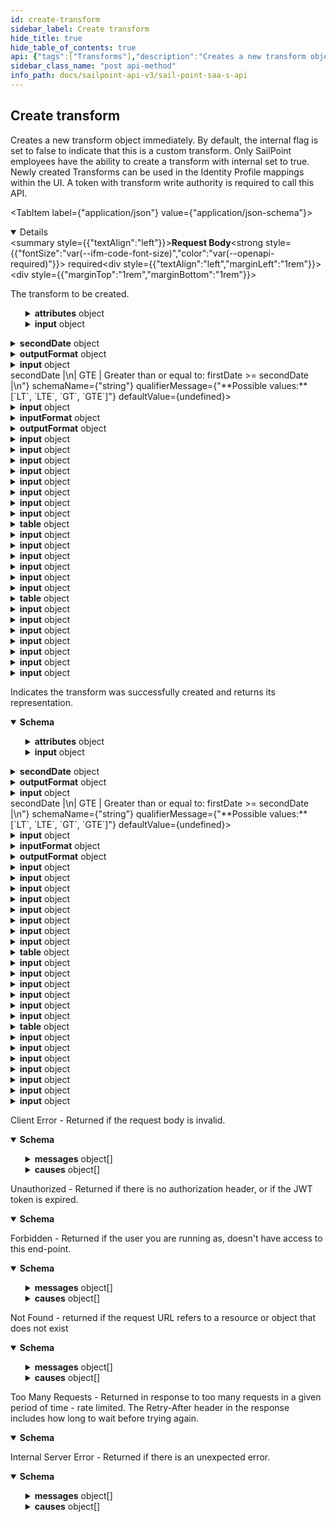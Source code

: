 ```yaml
---
id: create-transform
sidebar_label: Create transform
hide_title: true
hide_table_of_contents: true
api: {"tags":["Transforms"],"description":"Creates a new transform object immediately. By default, the internal flag is set to false to indicate that this is a custom transform. Only SailPoint employees have the ability to create a transform with internal set to true. Newly created Transforms can be used in the Identity Profile mappings within the UI. A token with transform write authority is required to call this API.","operationId":"createTransform","requestBody":{"required":true,"description":"The transform to be created.","content":{"application/json":{"schema":{"type":"object","description":"The representation of an internally- or customer-defined transform.","required":["name","type","attributes"],"properties":{"id":{"type":"string","readOnly":true,"description":"Unique ID of this transform","example":"2cd78adghjkja34jh2b1hkjhasuecd"},"name":{"type":"string","description":"Unique name of this transform","example":"Timestamp To Date"},"type":{"type":"string","description":"The type of transform operation","enum":["accountAttribute","base64Decode","base64Encode","concat","conditional","dateCompare","dateFormat","dateMath","decomposeDiacriticalMarks","e164phone","firstValid","rule","identityAttribute","indexOf","iso3166","lastIndexOf","leftPad","lookup","lower","normalizeNames","randomAlphaNumeric","randomNumeric","reference","replaceAll","replace","rightPad","split","static","substring","trim","upper","usernameGenerator","uuid"],"example":"dateFormat","externalDocs":{"description":"Transform Operations","url":"https://developer.sailpoint.com/docs/transforms/transform_operations/transform_operations.html#transform-operations"}},"attributes":{"description":"Meta-data about the transform. Values in this list are specific to the type of transform to be executed.","oneOf":[{"title":"accountAttribute","type":"object","required":["sourceName","attributeName"],"properties":{"sourceName":{"type":"string","description":"A reference to the source to search for the account","example":"Workday"},"attributeName":{"type":"string","description":"The name of the attribute on the account to return. This should match the name of the account attribute name visible in the user interface, or on the source schema.","example":"DEPARTMENT"},"accountSortAttribute":{"type":"string","description":"The value of this configuration is a string name of the attribute to use when determining the ordering of returned accounts when there are multiple entries","example":"created"},"accountSortDescending":{"type":"string","description":"The value of this configuration is a boolean (true/false). Controls the order of the sort when there are multiple accounts. If not defined, the transform will default to false (ascending order)","example":false},"accountReturnFirstLink":{"type":"string","description":"The value of this configuration is a boolean (true/false). Controls which account to source a value from for an attribute.  If this flag is set to true, the transform returns the value from the first account in the list, even if it is null. If it is set to false, the transform returns the first non-null value. If not defined, the transform will default to false","example":false},"accountFilter":{"type":"string","description":"This expression queries the database to narrow search results. The value of this configuration is a sailpoint.object.Filter expression and used when searching against the database.  The default filter will always include the source and identity, and any subsequent expressions will be combined in an AND operation to the existing search criteria.\n\nOnly certain searchable attributes are available: </br> - `nativeIdentity` - the Account ID </br> - `displayName` - the Account Name </br> - `entitlements` - a boolean value to determine if the account has entitlements","example":"!(nativeIdentity.startsWith(\"*DELETED*\"))"},"accountPropertyFilter":{"type":"string","description":"This expression is used to search and filter accounts in memory. The value of this configuration is a sailpoint.object.Filter expression and used when searching against the returned resultset.\n\nAll account attributes are available for filtering as this operation is performed in memory.","example":"(groups.containsAll({'Admin'}) || location == 'Austin')"},"requiresPeriodicRefresh":{"type":"boolean","description":"A value that indicates whether the transform logic should be re-evaluated every evening as part of the identity refresh process","example":false,"default":false},"input":{"type":"object","description":"This is an optional attribute that can explicitly define the input data which will be fed into the transform logic. If input is not provided, the transform will take its input from the source and attribute combination configured via the UI.","additionalProperties":true,"example":{"type":"accountAttribute","attributes":{"attributeName":"first_name","sourceName":"Source"}}}}},{"title":"base64Decode","type":"object","properties":{"requiresPeriodicRefresh":{"type":"boolean","description":"A value that indicates whether the transform logic should be re-evaluated every evening as part of the identity refresh process","example":false,"default":false},"input":{"type":"object","description":"This is an optional attribute that can explicitly define the input data which will be fed into the transform logic. If input is not provided, the transform will take its input from the source and attribute combination configured via the UI.","additionalProperties":true,"example":{"type":"accountAttribute","attributes":{"attributeName":"first_name","sourceName":"Source"}}}}},{"title":"base64Encode","type":"object","properties":{"requiresPeriodicRefresh":{"type":"boolean","description":"A value that indicates whether the transform logic should be re-evaluated every evening as part of the identity refresh process","example":false,"default":false},"input":{"type":"object","description":"This is an optional attribute that can explicitly define the input data which will be fed into the transform logic. If input is not provided, the transform will take its input from the source and attribute combination configured via the UI.","additionalProperties":true,"example":{"type":"accountAttribute","attributes":{"attributeName":"first_name","sourceName":"Source"}}}}},{"title":"concat","type":"object","required":["values"],"properties":{"values":{"type":"array","items":{"type":"object"},"description":"An array of items to join together","example":["John"," ","Smith"]},"requiresPeriodicRefresh":{"type":"boolean","description":"A value that indicates whether the transform logic should be re-evaluated every evening as part of the identity refresh process","example":false,"default":false},"input":{"type":"object","description":"This is an optional attribute that can explicitly define the input data which will be fed into the transform logic. If input is not provided, the transform will take its input from the source and attribute combination configured via the UI.","additionalProperties":true,"example":{"type":"accountAttribute","attributes":{"attributeName":"first_name","sourceName":"Source"}}}}},{"title":"conditional","type":"object","required":["expression","positiveCondition","negativeCondition"],"properties":{"expression":{"type":"string","description":"A comparison statement that follows the structure of `ValueA eq ValueB` where `ValueA` and `ValueB` are static strings or outputs of other transforms. \n\nThe `eq` operator is the only valid comparison","example":"ValueA eq ValueB"},"positiveCondition":{"type":"string","description":"The output of the transform if the expression evalutes to true","example":"true"},"negativeCondition":{"type":"string","description":"The output of the transform if the expression evalutes to false","example":"false"},"requiresPeriodicRefresh":{"type":"boolean","description":"A value that indicates whether the transform logic should be re-evaluated every evening as part of the identity refresh process","example":false,"default":false},"input":{"type":"object","description":"This is an optional attribute that can explicitly define the input data which will be fed into the transform logic. If input is not provided, the transform will take its input from the source and attribute combination configured via the UI.","additionalProperties":true,"example":{"type":"accountAttribute","attributes":{"attributeName":"first_name","sourceName":"Source"}}}}},{"title":"dateCompare","type":"object","required":["firstDate","secondDate","operator","positiveCondition","negativeCondition"],"properties":{"firstDate":{"description":"This is the first date to consider (The date that would be on the left hand side of the comparison operation).","oneOf":[{"title":"accountAttribute","type":"object","required":["sourceName","attributeName"],"properties":{"sourceName":{"type":"string","description":"A reference to the source to search for the account","example":"Workday"},"attributeName":{"type":"string","description":"The name of the attribute on the account to return. This should match the name of the account attribute name visible in the user interface, or on the source schema.","example":"DEPARTMENT"},"accountSortAttribute":{"type":"string","description":"The value of this configuration is a string name of the attribute to use when determining the ordering of returned accounts when there are multiple entries","example":"created"},"accountSortDescending":{"type":"string","description":"The value of this configuration is a boolean (true/false). Controls the order of the sort when there are multiple accounts. If not defined, the transform will default to false (ascending order)","example":false},"accountReturnFirstLink":{"type":"string","description":"The value of this configuration is a boolean (true/false). Controls which account to source a value from for an attribute.  If this flag is set to true, the transform returns the value from the first account in the list, even if it is null. If it is set to false, the transform returns the first non-null value. If not defined, the transform will default to false","example":false},"accountFilter":{"type":"string","description":"This expression queries the database to narrow search results. The value of this configuration is a sailpoint.object.Filter expression and used when searching against the database.  The default filter will always include the source and identity, and any subsequent expressions will be combined in an AND operation to the existing search criteria.\n\nOnly certain searchable attributes are available: </br> - `nativeIdentity` - the Account ID </br> - `displayName` - the Account Name </br> - `entitlements` - a boolean value to determine if the account has entitlements","example":"!(nativeIdentity.startsWith(\"*DELETED*\"))"},"accountPropertyFilter":{"type":"string","description":"This expression is used to search and filter accounts in memory. The value of this configuration is a sailpoint.object.Filter expression and used when searching against the returned resultset.\n\nAll account attributes are available for filtering as this operation is performed in memory.","example":"(groups.containsAll({'Admin'}) || location == 'Austin')"},"requiresPeriodicRefresh":{"type":"boolean","description":"A value that indicates whether the transform logic should be re-evaluated every evening as part of the identity refresh process","example":false,"default":false},"input":{"type":"object","description":"This is an optional attribute that can explicitly define the input data which will be fed into the transform logic. If input is not provided, the transform will take its input from the source and attribute combination configured via the UI.","additionalProperties":true,"example":{"type":"accountAttribute","attributes":{"attributeName":"first_name","sourceName":"Source"}}}}},{"title":"dateFormat","type":"object","properties":{"inputFormat":{"description":"A string value indicating either the explicit SimpleDateFormat or the built-in named format that the data is coming in as.\n\n*If no inputFormat is provided, the transform assumes that it is in ISO8601 format*","oneOf":[{"title":"Named Construct","type":"string","description":"| Construct       | Date Time Pattern | Description |\n| ---------       | ----------------- | ----------- |\n| ISO8601         | `yyyy-MM-dd'T'HH:mm:ss.SSSX` | The ISO8601 standard. |          \n| LDAP            | `yyyyMMddHHmmss.Z`           | The LDAP standard.    |\n| PEOPLE_SOFT     | `MM/dd/yyyy`                 | The date format People Soft uses. |\n| EPOCH_TIME_JAVA | # ms from midnight, January 1st, 1970 | The incoming date value as elapsed time in milliseconds from midnight, January 1st, 1970. |\n| EPOCH_TIME_WIN32| # intervals of 100ns from midnight, January 1st, 1601 | The incoming date value as elapsed time in 100-nanosecond intervals from midnight, January 1st, 1601. |\n","enum":["ISO8601","LDAP","PEOPLE_SOFT","EPOCH_TIME_JAVA","EPOCH_TIME_WIN32"],"example":"PEOPLE_SOFT"},{"title":"Java Simple Date Format","type":"string","description":"There are a variety of date time patterns you can express using SimpleDateFormat. The following table lists examples of different date time patterns expressed in the SimpleDateFormat and how they display. Refer to the SimpleDateFormat syntax page for more information.\n\n>NOTE: The following examples show how date and time patterns are interpreted in the U.S. locale. The given date and time are 2001-07-04 12:08:56 local time in the U.S. Pacific Time time zone.\n  (This table is from the SimpleDateFormat page.)\n\n| Date Time Pattern | Result |\n| ----------------- | ------ |\n| `yyyy.MM.dd G 'at' HH:mm:ss z` | `2001.07.04 AD at 12:08:56 PDT` |\n| `EEE, MMM d, ''yy` | Wed, Jul 4, '01 |\n| `h:mm a`           | 12:08 PM |\n| `hh 'o''clock' a, zzzz` | 12 o'clock PM, Pacific Daylight Time |\n| `K:mm a, z`             | 0:08 PM, PDT |\n| `yyyyy.MMMMM.dd GGG hh:mm aaa` | 02001.July.04 AD 12:08 PM |\n| `EEE, d MMM yyyy HH:mm:ss Z`  | Wed, 4 Jul 2001 12:08:56 -0700 |\n| `yyMMddHHmmssZ`               | 010704120856-0700 |\n| `yyyy-MM-dd'T'HH:mm:ss.SSSZ`  | 2001-07-04T12:08:56.235-0700 |\n| `yyyy-MM-dd'T'HH:mm:ss.SSSXXX` | 2001-07-04T12:08:56.235-07:00 |\n| `YYYY-'W'ww-u`                 | 2001-W27-3 |\n","example":"mm/dd/yyyy"}]},"outputFormat":{"description":"A string value indicating either the explicit SimpleDateFormat or the built-in named format that the data should be formatted into.\n\n*If no inputFormat is provided, the transform assumes that it is in ISO8601 format*","oneOf":[{"title":"Named Construct","type":"string","description":"| Construct       | Date Time Pattern | Description |\n| ---------       | ----------------- | ----------- |\n| ISO8601         | `yyyy-MM-dd'T'HH:mm:ss.SSSX` | The ISO8601 standard. |          \n| LDAP            | `yyyyMMddHHmmss.Z`           | The LDAP standard.    |\n| PEOPLE_SOFT     | `MM/dd/yyyy`                 | The date format People Soft uses. |\n| EPOCH_TIME_JAVA | # ms from midnight, January 1st, 1970 | The incoming date value as elapsed time in milliseconds from midnight, January 1st, 1970. |\n| EPOCH_TIME_WIN32| # intervals of 100ns from midnight, January 1st, 1601 | The incoming date value as elapsed time in 100-nanosecond intervals from midnight, January 1st, 1601. |\n","enum":["ISO8601","LDAP","PEOPLE_SOFT","EPOCH_TIME_JAVA","EPOCH_TIME_WIN32"],"example":"PEOPLE_SOFT"},{"title":"Java Simple Date Format","type":"string","description":"There are a variety of date time patterns you can express using SimpleDateFormat. The following table lists examples of different date time patterns expressed in the SimpleDateFormat and how they display. Refer to the SimpleDateFormat syntax page for more information.\n\n>NOTE: The following examples show how date and time patterns are interpreted in the U.S. locale. The given date and time are 2001-07-04 12:08:56 local time in the U.S. Pacific Time time zone.\n  (This table is from the SimpleDateFormat page.)\n\n| Date Time Pattern | Result |\n| ----------------- | ------ |\n| `yyyy.MM.dd G 'at' HH:mm:ss z` | `2001.07.04 AD at 12:08:56 PDT` |\n| `EEE, MMM d, ''yy` | Wed, Jul 4, '01 |\n| `h:mm a`           | 12:08 PM |\n| `hh 'o''clock' a, zzzz` | 12 o'clock PM, Pacific Daylight Time |\n| `K:mm a, z`             | 0:08 PM, PDT |\n| `yyyyy.MMMMM.dd GGG hh:mm aaa` | 02001.July.04 AD 12:08 PM |\n| `EEE, d MMM yyyy HH:mm:ss Z`  | Wed, 4 Jul 2001 12:08:56 -0700 |\n| `yyMMddHHmmssZ`               | 010704120856-0700 |\n| `yyyy-MM-dd'T'HH:mm:ss.SSSZ`  | 2001-07-04T12:08:56.235-0700 |\n| `yyyy-MM-dd'T'HH:mm:ss.SSSXXX` | 2001-07-04T12:08:56.235-07:00 |\n| `YYYY-'W'ww-u`                 | 2001-W27-3 |\n","example":"mm/dd/yyyy"}]},"requiresPeriodicRefresh":{"type":"boolean","description":"A value that indicates whether the transform logic should be re-evaluated every evening as part of the identity refresh process","example":false,"default":false},"input":{"type":"object","description":"This is an optional attribute that can explicitly define the input data which will be fed into the transform logic. If input is not provided, the transform will take its input from the source and attribute combination configured via the UI.","additionalProperties":true,"example":{"type":"accountAttribute","attributes":{"attributeName":"first_name","sourceName":"Source"}}}}}]},"secondDate":{"description":"This is the second date to consider (The date that would be on the right hand side of the comparison operation).","oneOf":[{"title":"accountAttribute","type":"object","required":["sourceName","attributeName"],"properties":{"sourceName":{"type":"string","description":"A reference to the source to search for the account","example":"Workday"},"attributeName":{"type":"string","description":"The name of the attribute on the account to return. This should match the name of the account attribute name visible in the user interface, or on the source schema.","example":"DEPARTMENT"},"accountSortAttribute":{"type":"string","description":"The value of this configuration is a string name of the attribute to use when determining the ordering of returned accounts when there are multiple entries","example":"created"},"accountSortDescending":{"type":"string","description":"The value of this configuration is a boolean (true/false). Controls the order of the sort when there are multiple accounts. If not defined, the transform will default to false (ascending order)","example":false},"accountReturnFirstLink":{"type":"string","description":"The value of this configuration is a boolean (true/false). Controls which account to source a value from for an attribute.  If this flag is set to true, the transform returns the value from the first account in the list, even if it is null. If it is set to false, the transform returns the first non-null value. If not defined, the transform will default to false","example":false},"accountFilter":{"type":"string","description":"This expression queries the database to narrow search results. The value of this configuration is a sailpoint.object.Filter expression and used when searching against the database.  The default filter will always include the source and identity, and any subsequent expressions will be combined in an AND operation to the existing search criteria.\n\nOnly certain searchable attributes are available: </br> - `nativeIdentity` - the Account ID </br> - `displayName` - the Account Name </br> - `entitlements` - a boolean value to determine if the account has entitlements","example":"!(nativeIdentity.startsWith(\"*DELETED*\"))"},"accountPropertyFilter":{"type":"string","description":"This expression is used to search and filter accounts in memory. The value of this configuration is a sailpoint.object.Filter expression and used when searching against the returned resultset.\n\nAll account attributes are available for filtering as this operation is performed in memory.","example":"(groups.containsAll({'Admin'}) || location == 'Austin')"},"requiresPeriodicRefresh":{"type":"boolean","description":"A value that indicates whether the transform logic should be re-evaluated every evening as part of the identity refresh process","example":false,"default":false},"input":{"type":"object","description":"This is an optional attribute that can explicitly define the input data which will be fed into the transform logic. If input is not provided, the transform will take its input from the source and attribute combination configured via the UI.","additionalProperties":true,"example":{"type":"accountAttribute","attributes":{"attributeName":"first_name","sourceName":"Source"}}}}},{"title":"dateFormat","type":"object","properties":{"inputFormat":{"description":"A string value indicating either the explicit SimpleDateFormat or the built-in named format that the data is coming in as.\n\n*If no inputFormat is provided, the transform assumes that it is in ISO8601 format*","oneOf":[{"title":"Named Construct","type":"string","description":"| Construct       | Date Time Pattern | Description |\n| ---------       | ----------------- | ----------- |\n| ISO8601         | `yyyy-MM-dd'T'HH:mm:ss.SSSX` | The ISO8601 standard. |          \n| LDAP            | `yyyyMMddHHmmss.Z`           | The LDAP standard.    |\n| PEOPLE_SOFT     | `MM/dd/yyyy`                 | The date format People Soft uses. |\n| EPOCH_TIME_JAVA | # ms from midnight, January 1st, 1970 | The incoming date value as elapsed time in milliseconds from midnight, January 1st, 1970. |\n| EPOCH_TIME_WIN32| # intervals of 100ns from midnight, January 1st, 1601 | The incoming date value as elapsed time in 100-nanosecond intervals from midnight, January 1st, 1601. |\n","enum":["ISO8601","LDAP","PEOPLE_SOFT","EPOCH_TIME_JAVA","EPOCH_TIME_WIN32"],"example":"PEOPLE_SOFT"},{"title":"Java Simple Date Format","type":"string","description":"There are a variety of date time patterns you can express using SimpleDateFormat. The following table lists examples of different date time patterns expressed in the SimpleDateFormat and how they display. Refer to the SimpleDateFormat syntax page for more information.\n\n>NOTE: The following examples show how date and time patterns are interpreted in the U.S. locale. The given date and time are 2001-07-04 12:08:56 local time in the U.S. Pacific Time time zone.\n  (This table is from the SimpleDateFormat page.)\n\n| Date Time Pattern | Result |\n| ----------------- | ------ |\n| `yyyy.MM.dd G 'at' HH:mm:ss z` | `2001.07.04 AD at 12:08:56 PDT` |\n| `EEE, MMM d, ''yy` | Wed, Jul 4, '01 |\n| `h:mm a`           | 12:08 PM |\n| `hh 'o''clock' a, zzzz` | 12 o'clock PM, Pacific Daylight Time |\n| `K:mm a, z`             | 0:08 PM, PDT |\n| `yyyyy.MMMMM.dd GGG hh:mm aaa` | 02001.July.04 AD 12:08 PM |\n| `EEE, d MMM yyyy HH:mm:ss Z`  | Wed, 4 Jul 2001 12:08:56 -0700 |\n| `yyMMddHHmmssZ`               | 010704120856-0700 |\n| `yyyy-MM-dd'T'HH:mm:ss.SSSZ`  | 2001-07-04T12:08:56.235-0700 |\n| `yyyy-MM-dd'T'HH:mm:ss.SSSXXX` | 2001-07-04T12:08:56.235-07:00 |\n| `YYYY-'W'ww-u`                 | 2001-W27-3 |\n","example":"mm/dd/yyyy"}]},"outputFormat":{"description":"A string value indicating either the explicit SimpleDateFormat or the built-in named format that the data should be formatted into.\n\n*If no inputFormat is provided, the transform assumes that it is in ISO8601 format*","oneOf":[{"title":"Named Construct","type":"string","description":"| Construct       | Date Time Pattern | Description |\n| ---------       | ----------------- | ----------- |\n| ISO8601         | `yyyy-MM-dd'T'HH:mm:ss.SSSX` | The ISO8601 standard. |          \n| LDAP            | `yyyyMMddHHmmss.Z`           | The LDAP standard.    |\n| PEOPLE_SOFT     | `MM/dd/yyyy`                 | The date format People Soft uses. |\n| EPOCH_TIME_JAVA | # ms from midnight, January 1st, 1970 | The incoming date value as elapsed time in milliseconds from midnight, January 1st, 1970. |\n| EPOCH_TIME_WIN32| # intervals of 100ns from midnight, January 1st, 1601 | The incoming date value as elapsed time in 100-nanosecond intervals from midnight, January 1st, 1601. |\n","enum":["ISO8601","LDAP","PEOPLE_SOFT","EPOCH_TIME_JAVA","EPOCH_TIME_WIN32"],"example":"PEOPLE_SOFT"},{"title":"Java Simple Date Format","type":"string","description":"There are a variety of date time patterns you can express using SimpleDateFormat. The following table lists examples of different date time patterns expressed in the SimpleDateFormat and how they display. Refer to the SimpleDateFormat syntax page for more information.\n\n>NOTE: The following examples show how date and time patterns are interpreted in the U.S. locale. The given date and time are 2001-07-04 12:08:56 local time in the U.S. Pacific Time time zone.\n  (This table is from the SimpleDateFormat page.)\n\n| Date Time Pattern | Result |\n| ----------------- | ------ |\n| `yyyy.MM.dd G 'at' HH:mm:ss z` | `2001.07.04 AD at 12:08:56 PDT` |\n| `EEE, MMM d, ''yy` | Wed, Jul 4, '01 |\n| `h:mm a`           | 12:08 PM |\n| `hh 'o''clock' a, zzzz` | 12 o'clock PM, Pacific Daylight Time |\n| `K:mm a, z`             | 0:08 PM, PDT |\n| `yyyyy.MMMMM.dd GGG hh:mm aaa` | 02001.July.04 AD 12:08 PM |\n| `EEE, d MMM yyyy HH:mm:ss Z`  | Wed, 4 Jul 2001 12:08:56 -0700 |\n| `yyMMddHHmmssZ`               | 010704120856-0700 |\n| `yyyy-MM-dd'T'HH:mm:ss.SSSZ`  | 2001-07-04T12:08:56.235-0700 |\n| `yyyy-MM-dd'T'HH:mm:ss.SSSXXX` | 2001-07-04T12:08:56.235-07:00 |\n| `YYYY-'W'ww-u`                 | 2001-W27-3 |\n","example":"mm/dd/yyyy"}]},"requiresPeriodicRefresh":{"type":"boolean","description":"A value that indicates whether the transform logic should be re-evaluated every evening as part of the identity refresh process","example":false,"default":false},"input":{"type":"object","description":"This is an optional attribute that can explicitly define the input data which will be fed into the transform logic. If input is not provided, the transform will take its input from the source and attribute combination configured via the UI.","additionalProperties":true,"example":{"type":"accountAttribute","attributes":{"attributeName":"first_name","sourceName":"Source"}}}}}]},"operator":{"type":"string","description":"This is the comparison to perform.\n| Operation | Description |\n| --------- | ------- |\n| LT        | Strictly less than: firstDate < secondDate |\n| LTE       | Less than or equal to: firstDate <= secondDate |\n| GT        | Strictly greater than: firstDate > secondDate |\n| GTE       | Greater than or equal to: firstDate >= secondDate |\n","enum":["LT","LTE","GT","GTE"],"example":"LT"},"positiveCondition":{"type":"string","description":"The output of the transform if the expression evalutes to true","example":"true"},"negativeCondition":{"type":"string","description":"The output of the transform if the expression evalutes to false","example":false},"requiresPeriodicRefresh":{"type":"boolean","description":"A value that indicates whether the transform logic should be re-evaluated every evening as part of the identity refresh process","example":false,"default":false},"input":{"type":"object","description":"This is an optional attribute that can explicitly define the input data which will be fed into the transform logic. If input is not provided, the transform will take its input from the source and attribute combination configured via the UI.","additionalProperties":true,"example":{"type":"accountAttribute","attributes":{"attributeName":"first_name","sourceName":"Source"}}}}},{"title":"dateFormat","type":"object","properties":{"inputFormat":{"description":"A string value indicating either the explicit SimpleDateFormat or the built-in named format that the data is coming in as.\n\n*If no inputFormat is provided, the transform assumes that it is in ISO8601 format*","oneOf":[{"title":"Named Construct","type":"string","description":"| Construct       | Date Time Pattern | Description |\n| ---------       | ----------------- | ----------- |\n| ISO8601         | `yyyy-MM-dd'T'HH:mm:ss.SSSX` | The ISO8601 standard. |          \n| LDAP            | `yyyyMMddHHmmss.Z`           | The LDAP standard.    |\n| PEOPLE_SOFT     | `MM/dd/yyyy`                 | The date format People Soft uses. |\n| EPOCH_TIME_JAVA | # ms from midnight, January 1st, 1970 | The incoming date value as elapsed time in milliseconds from midnight, January 1st, 1970. |\n| EPOCH_TIME_WIN32| # intervals of 100ns from midnight, January 1st, 1601 | The incoming date value as elapsed time in 100-nanosecond intervals from midnight, January 1st, 1601. |\n","enum":["ISO8601","LDAP","PEOPLE_SOFT","EPOCH_TIME_JAVA","EPOCH_TIME_WIN32"],"example":"PEOPLE_SOFT"},{"title":"Java Simple Date Format","type":"string","description":"There are a variety of date time patterns you can express using SimpleDateFormat. The following table lists examples of different date time patterns expressed in the SimpleDateFormat and how they display. Refer to the SimpleDateFormat syntax page for more information.\n\n>NOTE: The following examples show how date and time patterns are interpreted in the U.S. locale. The given date and time are 2001-07-04 12:08:56 local time in the U.S. Pacific Time time zone.\n  (This table is from the SimpleDateFormat page.)\n\n| Date Time Pattern | Result |\n| ----------------- | ------ |\n| `yyyy.MM.dd G 'at' HH:mm:ss z` | `2001.07.04 AD at 12:08:56 PDT` |\n| `EEE, MMM d, ''yy` | Wed, Jul 4, '01 |\n| `h:mm a`           | 12:08 PM |\n| `hh 'o''clock' a, zzzz` | 12 o'clock PM, Pacific Daylight Time |\n| `K:mm a, z`             | 0:08 PM, PDT |\n| `yyyyy.MMMMM.dd GGG hh:mm aaa` | 02001.July.04 AD 12:08 PM |\n| `EEE, d MMM yyyy HH:mm:ss Z`  | Wed, 4 Jul 2001 12:08:56 -0700 |\n| `yyMMddHHmmssZ`               | 010704120856-0700 |\n| `yyyy-MM-dd'T'HH:mm:ss.SSSZ`  | 2001-07-04T12:08:56.235-0700 |\n| `yyyy-MM-dd'T'HH:mm:ss.SSSXXX` | 2001-07-04T12:08:56.235-07:00 |\n| `YYYY-'W'ww-u`                 | 2001-W27-3 |\n","example":"mm/dd/yyyy"}]},"outputFormat":{"description":"A string value indicating either the explicit SimpleDateFormat or the built-in named format that the data should be formatted into.\n\n*If no inputFormat is provided, the transform assumes that it is in ISO8601 format*","oneOf":[{"title":"Named Construct","type":"string","description":"| Construct       | Date Time Pattern | Description |\n| ---------       | ----------------- | ----------- |\n| ISO8601         | `yyyy-MM-dd'T'HH:mm:ss.SSSX` | The ISO8601 standard. |          \n| LDAP            | `yyyyMMddHHmmss.Z`           | The LDAP standard.    |\n| PEOPLE_SOFT     | `MM/dd/yyyy`                 | The date format People Soft uses. |\n| EPOCH_TIME_JAVA | # ms from midnight, January 1st, 1970 | The incoming date value as elapsed time in milliseconds from midnight, January 1st, 1970. |\n| EPOCH_TIME_WIN32| # intervals of 100ns from midnight, January 1st, 1601 | The incoming date value as elapsed time in 100-nanosecond intervals from midnight, January 1st, 1601. |\n","enum":["ISO8601","LDAP","PEOPLE_SOFT","EPOCH_TIME_JAVA","EPOCH_TIME_WIN32"],"example":"PEOPLE_SOFT"},{"title":"Java Simple Date Format","type":"string","description":"There are a variety of date time patterns you can express using SimpleDateFormat. The following table lists examples of different date time patterns expressed in the SimpleDateFormat and how they display. Refer to the SimpleDateFormat syntax page for more information.\n\n>NOTE: The following examples show how date and time patterns are interpreted in the U.S. locale. The given date and time are 2001-07-04 12:08:56 local time in the U.S. Pacific Time time zone.\n  (This table is from the SimpleDateFormat page.)\n\n| Date Time Pattern | Result |\n| ----------------- | ------ |\n| `yyyy.MM.dd G 'at' HH:mm:ss z` | `2001.07.04 AD at 12:08:56 PDT` |\n| `EEE, MMM d, ''yy` | Wed, Jul 4, '01 |\n| `h:mm a`           | 12:08 PM |\n| `hh 'o''clock' a, zzzz` | 12 o'clock PM, Pacific Daylight Time |\n| `K:mm a, z`             | 0:08 PM, PDT |\n| `yyyyy.MMMMM.dd GGG hh:mm aaa` | 02001.July.04 AD 12:08 PM |\n| `EEE, d MMM yyyy HH:mm:ss Z`  | Wed, 4 Jul 2001 12:08:56 -0700 |\n| `yyMMddHHmmssZ`               | 010704120856-0700 |\n| `yyyy-MM-dd'T'HH:mm:ss.SSSZ`  | 2001-07-04T12:08:56.235-0700 |\n| `yyyy-MM-dd'T'HH:mm:ss.SSSXXX` | 2001-07-04T12:08:56.235-07:00 |\n| `YYYY-'W'ww-u`                 | 2001-W27-3 |\n","example":"mm/dd/yyyy"}]},"requiresPeriodicRefresh":{"type":"boolean","description":"A value that indicates whether the transform logic should be re-evaluated every evening as part of the identity refresh process","example":false,"default":false},"input":{"type":"object","description":"This is an optional attribute that can explicitly define the input data which will be fed into the transform logic. If input is not provided, the transform will take its input from the source and attribute combination configured via the UI.","additionalProperties":true,"example":{"type":"accountAttribute","attributes":{"attributeName":"first_name","sourceName":"Source"}}}}},{"title":"dateMath","type":"object","required":["expression"],"properties":{"expression":{"type":"string","description":"A string value of the date and time components to operation on, along with the math operations to execute.\n","externalDocs":{"description":"Date Math Expressions","url":"https://developer.sailpoint.com/docs/transforms/transform_operations/operations/date_math.html#transform-structure"},"example":"now+1w"},"roundUp":{"type":"boolean","description":"A boolean value to indicate whether the transform should round up or down when a rounding `/` operation is defined in the expression. \n\n\nIf not provided, the transform will default to `false`\n\n\n`true` indicates the transform should round up (i.e., truncate the fractional date/time component indicated and then add one unit of that component)\n\n\n`false` indicates the transform should round down (i.e., truncate the fractional date/time component indicated)\n","example":false},"requiresPeriodicRefresh":{"type":"boolean","description":"A value that indicates whether the transform logic should be re-evaluated every evening as part of the identity refresh process","example":false,"default":false},"input":{"type":"object","description":"This is an optional attribute that can explicitly define the input data which will be fed into the transform logic. If input is not provided, the transform will take its input from the source and attribute combination configured via the UI.","additionalProperties":true,"example":{"type":"accountAttribute","attributes":{"attributeName":"first_name","sourceName":"Source"}}}}},{"title":"decomposeDiacriticalMarks","type":"object","properties":{"requiresPeriodicRefresh":{"type":"boolean","description":"A value that indicates whether the transform logic should be re-evaluated every evening as part of the identity refresh process","example":false,"default":false},"input":{"type":"object","description":"This is an optional attribute that can explicitly define the input data which will be fed into the transform logic. If input is not provided, the transform will take its input from the source and attribute combination configured via the UI.","additionalProperties":true,"example":{"type":"accountAttribute","attributes":{"attributeName":"first_name","sourceName":"Source"}}}}},{"title":"e164phone","type":"object","properties":{"defaultRegion":{"type":"string","description":"This is an optional attribute that can be used to define the region of the phone number to format into.\n\n\nIf defaultRegion is not provided, it will take US as the default country.\n\n\nThe format of the country code should be in [ISO 3166-1 alpha-2 format](https://en.wikipedia.org/wiki/ISO_3166-1_alpha-2)\n","example":"US"},"requiresPeriodicRefresh":{"type":"boolean","description":"A value that indicates whether the transform logic should be re-evaluated every evening as part of the identity refresh process","example":false,"default":false},"input":{"type":"object","description":"This is an optional attribute that can explicitly define the input data which will be fed into the transform logic. If input is not provided, the transform will take its input from the source and attribute combination configured via the UI.","additionalProperties":true,"example":{"type":"accountAttribute","attributes":{"attributeName":"first_name","sourceName":"Source"}}}}},{"title":"firstValid","type":"object","required":["values"],"properties":{"values":{"type":"array","items":{"type":"object"},"description":"An array of attributes to evaluate for existence.","example":[{"attributes":{"sourceName":"Active Directory","attributeName":"sAMAccountName"},"type":"accountAttribute"},{"attributes":{"sourceName":"Okta","attributeName":"login"},"type":"accountAttribute"},{"attributes":{"sourceName":"HR Source","attributeName":"employeeID"},"type":"accountAttribute"}]},"ignoreErrors":{"type":"boolean","description":"a true or false value representing to move on to the next option if an error (like an Null Pointer Exception) were to occur.","example":false},"requiresPeriodicRefresh":{"type":"boolean","description":"A value that indicates whether the transform logic should be re-evaluated every evening as part of the identity refresh process","example":false,"default":false}}},{"title":"rule","oneOf":[{"type":"object","required":["name"],"properties":{"name":{"type":"string","description":"This is the name of the Generic rule that needs to be invoked by the transform","example":"Generic Calculation Rule"},"requiresPeriodicRefresh":{"type":"boolean","description":"A value that indicates whether the transform logic should be re-evaluated every evening as part of the identity refresh process","example":false}}},{"type":"object","required":["name","operation","includeNumbers","includeSpecialChars","length"],"properties":{"name":{"type":"string","description":"This must always be set to \"Cloud Services Deployment Utility\"","example":"Cloud Services Deployment Utility"},"operation":{"type":"string","description":"The operation to perform `generateRandomString`","example":"generateRandomString"},"includeNumbers":{"type":"boolean","description":"This must be either \"true\" or \"false\" to indicate whether the generator logic should include numbers","example":true},"includeSpecialChars":{"type":"boolean","description":"This must be either \"true\" or \"false\" to indicate whether the generator logic should include special characters","example":true},"length":{"type":"string","description":"This specifies how long the randomly generated string needs to be\n\n\n>NOTE Due to identity attribute data constraints, the maximum allowable value is 450 characters\n","example":"10"},"requiresPeriodicRefresh":{"type":"boolean","description":"A value that indicates whether the transform logic should be re-evaluated every evening as part of the identity refresh process","example":false}}},{"type":"object","required":["name","operation","uid"],"properties":{"name":{"type":"string","description":"This must always be set to \"Cloud Services Deployment Utility\"","example":"Cloud Services Deployment Utility"},"operation":{"type":"string","description":"The operation to perform `getReferenceIdentityAttribute`","example":"getReferenceIdentityAttribute"},"uid":{"type":"string","description":"This is the SailPoint User Name (uid) value of the identity whose attribute is desired\n\nAs a convenience feature, you can use the `manager` keyword to dynamically look up the user's manager and then get that manager's identity attribute.\n","example":"2c91808570313110017040b06f344ec9"},"requiresPeriodicRefresh":{"type":"boolean","description":"A value that indicates whether the transform logic should be re-evaluated every evening as part of the identity refresh process","example":false}}}]},{"title":"identityAttribute","type":"object","required":["name"],"properties":{"name":{"type":"string","description":"The system (camel-cased) name of the identity attribute to bring in","example":"email"},"requiresPeriodicRefresh":{"type":"boolean","description":"A value that indicates whether the transform logic should be re-evaluated every evening as part of the identity refresh process","example":false,"default":false},"input":{"type":"object","description":"This is an optional attribute that can explicitly define the input data which will be fed into the transform logic. If input is not provided, the transform will take its input from the source and attribute combination configured via the UI.","additionalProperties":true,"example":{"type":"accountAttribute","attributes":{"attributeName":"first_name","sourceName":"Source"}}}}},{"title":"indexOf","type":"object","required":["substring"],"properties":{"substring":{"type":"string","description":"A substring to search for, searches the entire calling string, and returns the index of the first occurrence of the specified substring.","example":"admin_"},"requiresPeriodicRefresh":{"type":"boolean","description":"A value that indicates whether the transform logic should be re-evaluated every evening as part of the identity refresh process","example":false,"default":false},"input":{"type":"object","description":"This is an optional attribute that can explicitly define the input data which will be fed into the transform logic. If input is not provided, the transform will take its input from the source and attribute combination configured via the UI.","additionalProperties":true,"example":{"type":"accountAttribute","attributes":{"attributeName":"first_name","sourceName":"Source"}}}}},{"title":"iso3166","type":"object","properties":{"format":{"type":"string","description":"An optional value to denote which ISO 3166 format to return. Valid values are:\n\n\n`alpha2` - Two-character country code (e.g., \"US\"); this is the default value if no format is supplied\n\n\n`alpha3` - Three-character country code (e.g., \"USA\")\n\n\n`numeric` - The numeric country code (e.g., \"840\")\n","example":"alpha2"},"requiresPeriodicRefresh":{"type":"boolean","description":"A value that indicates whether the transform logic should be re-evaluated every evening as part of the identity refresh process","example":false,"default":false},"input":{"type":"object","description":"This is an optional attribute that can explicitly define the input data which will be fed into the transform logic. If input is not provided, the transform will take its input from the source and attribute combination configured via the UI.","additionalProperties":true,"example":{"type":"accountAttribute","attributes":{"attributeName":"first_name","sourceName":"Source"}}}}},{"title":"leftPad","type":"object","required":["length"],"properties":{"length":{"type":"string","description":"An integer value for the desired length of the final output string","example":"4"},"padding":{"type":"string","description":"A string value representing the character that the incoming data should be padded with to get to the desired length\n\n\nIf not provided, the transform will default to a single space (\" \") character for padding\n","example":"0"},"requiresPeriodicRefresh":{"type":"boolean","description":"A value that indicates whether the transform logic should be re-evaluated every evening as part of the identity refresh process","example":false,"default":false},"input":{"type":"object","description":"This is an optional attribute that can explicitly define the input data which will be fed into the transform logic. If input is not provided, the transform will take its input from the source and attribute combination configured via the UI.","additionalProperties":true,"example":{"type":"accountAttribute","attributes":{"attributeName":"first_name","sourceName":"Source"}}}}},{"title":"lookup","type":"object","required":["table"],"properties":{"table":{"type":"object","additionalProperties":true,"description":"This is a JSON object of key-value pairs. The key is the string that will attempt to be matched to the input, and the value is the output string that should be returned if the key is matched\n\n\n>**Note** the use of the optional default key value here; if none of the three countries in the above example match the input string, the transform will return \"Unknown Region\" for the attribute that is mapped to this transform.\n","example":{"USA":"Americas","FRA":"EMEA","AUS":"APAC","default":"Unknown Region"}},"requiresPeriodicRefresh":{"type":"boolean","description":"A value that indicates whether the transform logic should be re-evaluated every evening as part of the identity refresh process","example":false,"default":false},"input":{"type":"object","description":"This is an optional attribute that can explicitly define the input data which will be fed into the transform logic. If input is not provided, the transform will take its input from the source and attribute combination configured via the UI.","additionalProperties":true,"example":{"type":"accountAttribute","attributes":{"attributeName":"first_name","sourceName":"Source"}}}}},{"title":"lower","type":"object","properties":{"requiresPeriodicRefresh":{"type":"boolean","description":"A value that indicates whether the transform logic should be re-evaluated every evening as part of the identity refresh process","example":false,"default":false},"input":{"type":"object","description":"This is an optional attribute that can explicitly define the input data which will be fed into the transform logic. If input is not provided, the transform will take its input from the source and attribute combination configured via the UI.","additionalProperties":true,"example":{"type":"accountAttribute","attributes":{"attributeName":"first_name","sourceName":"Source"}}}}},{"title":"nameNormalizer","type":"object","properties":{"requiresPeriodicRefresh":{"type":"boolean","description":"A value that indicates whether the transform logic should be re-evaluated every evening as part of the identity refresh process","example":false,"default":false},"input":{"type":"object","description":"This is an optional attribute that can explicitly define the input data which will be fed into the transform logic. If input is not provided, the transform will take its input from the source and attribute combination configured via the UI.","additionalProperties":true,"example":{"type":"accountAttribute","attributes":{"attributeName":"first_name","sourceName":"Source"}}}}},{"title":"randomAlphaNumeric","type":"object","properties":{"length":{"type":"string","description":"This is an integer value specifying the size/number of characters the random string must contain\n\n\n* This value must be a positive number and cannot be blank\n\n\n* If no length is provided, the transform will default to a value of `32`\n\n\n* Due to identity attribute data constraints, the maximum allowable value is `450` characters\n","example":"10"},"requiresPeriodicRefresh":{"type":"boolean","description":"A value that indicates whether the transform logic should be re-evaluated every evening as part of the identity refresh process","example":false,"default":false},"input":{"type":"object","description":"This is an optional attribute that can explicitly define the input data which will be fed into the transform logic. If input is not provided, the transform will take its input from the source and attribute combination configured via the UI.","additionalProperties":true,"example":{"type":"accountAttribute","attributes":{"attributeName":"first_name","sourceName":"Source"}}}}},{"title":"randomNumeric","type":"object","properties":{"length":{"type":"string","description":"This is an integer value specifying the size/number of characters the random string must contain\n\n\n* This value must be a positive number and cannot be blank\n\n\n* If no length is provided, the transform will default to a value of `32`\n\n\n* Due to identity attribute data constraints, the maximum allowable value is `450` characters\n","example":"10"},"requiresPeriodicRefresh":{"type":"boolean","description":"A value that indicates whether the transform logic should be re-evaluated every evening as part of the identity refresh process","example":false,"default":false},"input":{"type":"object","description":"This is an optional attribute that can explicitly define the input data which will be fed into the transform logic. If input is not provided, the transform will take its input from the source and attribute combination configured via the UI.","additionalProperties":true,"example":{"type":"accountAttribute","attributes":{"attributeName":"first_name","sourceName":"Source"}}}}},{"title":"reference","type":"object","required":["id"],"properties":{"id":{"type":"string","description":"This ID specifies the name of the pre-existing transform which you want to use within your current transform","example":"Existing Transform"},"requiresPeriodicRefresh":{"type":"boolean","description":"A value that indicates whether the transform logic should be re-evaluated every evening as part of the identity refresh process","example":false,"default":false},"input":{"type":"object","description":"This is an optional attribute that can explicitly define the input data which will be fed into the transform logic. If input is not provided, the transform will take its input from the source and attribute combination configured via the UI.","additionalProperties":true,"example":{"type":"accountAttribute","attributes":{"attributeName":"first_name","sourceName":"Source"}}}}},{"title":"replaceAll","type":"object","required":["table"],"properties":{"table":{"type":"object","additionalProperties":true,"description":"An attribute of key-value pairs. Each pair identifies the pattern to search for as its key, and the replacement string as its value.","example":{"-":" ","\"":"'","ñ":"n"}},"requiresPeriodicRefresh":{"type":"boolean","description":"A value that indicates whether the transform logic should be re-evaluated every evening as part of the identity refresh process","example":false,"default":false},"input":{"type":"object","description":"This is an optional attribute that can explicitly define the input data which will be fed into the transform logic. If input is not provided, the transform will take its input from the source and attribute combination configured via the UI.","additionalProperties":true,"example":{"type":"accountAttribute","attributes":{"attributeName":"first_name","sourceName":"Source"}}}}},{"title":"replace","type":"object","required":["regex","replacement"],"properties":{"regex":{"type":"string","description":"This can be a string or a regex pattern in which you want to replace.","example":"[^a-zA-Z]","externalDocs":{"description":"Regex Builder","url":"https://regex101.com/"}},"replacement":{"type":"string","description":"This is the replacement string that should be substituded wherever the string or pattern is found.","example":" "},"requiresPeriodicRefresh":{"type":"boolean","description":"A value that indicates whether the transform logic should be re-evaluated every evening as part of the identity refresh process","example":false,"default":false},"input":{"type":"object","description":"This is an optional attribute that can explicitly define the input data which will be fed into the transform logic. If input is not provided, the transform will take its input from the source and attribute combination configured via the UI.","additionalProperties":true,"example":{"type":"accountAttribute","attributes":{"attributeName":"first_name","sourceName":"Source"}}}}},{"title":"rightPad","type":"object","required":["length"],"properties":{"length":{"type":"string","description":"An integer value for the desired length of the final output string","example":"4"},"padding":{"type":"string","description":"A string value representing the character that the incoming data should be padded with to get to the desired length\n\n\nIf not provided, the transform will default to a single space (\" \") character for padding\n","example":"0"},"requiresPeriodicRefresh":{"type":"boolean","description":"A value that indicates whether the transform logic should be re-evaluated every evening as part of the identity refresh process","example":false,"default":false},"input":{"type":"object","description":"This is an optional attribute that can explicitly define the input data which will be fed into the transform logic. If input is not provided, the transform will take its input from the source and attribute combination configured via the UI.","additionalProperties":true,"example":{"type":"accountAttribute","attributes":{"attributeName":"first_name","sourceName":"Source"}}}}},{"title":"split","type":"object","required":["delimiter","index"],"properties":{"delimiter":{"type":"string","description":"This can be either a single character or a regex expression, and is used by the transform to identify the break point between two substrings in the incoming data","example":","},"index":{"type":"string","description":"An integer value for the desired array element after the incoming data has been split into a list; the array is a 0-based object, so the first array element would be index 0, the second element would be index 1, etc.","example":"5"},"throws":{"type":"boolean","description":"A boolean (true/false) value which indicates whether an exception should be thrown and returned as an output when an index is out of bounds with the resultant array (i.e., the provided index value is larger than the size of the array)\n\n\n`true` - The transform should return \"IndexOutOfBoundsException\"\n\n\n`false` - The transform should return null\n\n\nIf not provided, the transform will default to false and return a null\n","example":true},"requiresPeriodicRefresh":{"type":"boolean","description":"A value that indicates whether the transform logic should be re-evaluated every evening as part of the identity refresh process","example":false,"default":false},"input":{"type":"object","description":"This is an optional attribute that can explicitly define the input data which will be fed into the transform logic. If input is not provided, the transform will take its input from the source and attribute combination configured via the UI.","additionalProperties":true,"example":{"type":"accountAttribute","attributes":{"attributeName":"first_name","sourceName":"Source"}}}}},{"title":"static","type":"object","required":["values"],"properties":{"values":{"type":"string","description":"This must evaluate to a JSON string, either through a fixed value or through conditional logic using the Apache Velocity Template Language.","example":"string$variable","externalDocs":{"description":"Static Transform Documentation","url":"https://developer.sailpoint.com/docs/transforms/transform_operations/operations/static.html"}},"requiresPeriodicRefresh":{"type":"boolean","description":"A value that indicates whether the transform logic should be re-evaluated every evening as part of the identity refresh process","example":false,"default":false}}},{"title":"substring","type":"object","required":["begin"],"properties":{"begin":{"type":"integer","description":"The index of the first character to include in the returned substring.\n\n\nIf `begin` is set to -1, the transform will begin at character 0 of the input data\n","example":1,"format":"int32"},"beginOffset":{"type":"integer","description":"This integer value is the number of characters to add to the begin attribute when returning a substring. \n\nThis attribute is only used if begin is not -1.\n","example":3,"format":"int32"},"end":{"type":"integer","description":"The index of the first character to exclude from the returned substring.\n\nIf end is -1 or not provided at all, the substring transform will return everything up to the end of the input string.\n","example":6,"format":"int32"},"endOffset":{"type":"integer","description":"This integer value is the number of characters to add to the end attribute when returning a substring. \n\nThis attribute is only used if end is provided and is not -1.\n","example":1,"format":"int32"},"requiresPeriodicRefresh":{"type":"boolean","description":"A value that indicates whether the transform logic should be re-evaluated every evening as part of the identity refresh process","example":false,"default":false},"input":{"type":"object","description":"This is an optional attribute that can explicitly define the input data which will be fed into the transform logic. If input is not provided, the transform will take its input from the source and attribute combination configured via the UI.","additionalProperties":true,"example":{"type":"accountAttribute","attributes":{"attributeName":"first_name","sourceName":"Source"}}}}},{"title":"trim","type":"object","properties":{"requiresPeriodicRefresh":{"type":"boolean","description":"A value that indicates whether the transform logic should be re-evaluated every evening as part of the identity refresh process","example":false,"default":false},"input":{"type":"object","description":"This is an optional attribute that can explicitly define the input data which will be fed into the transform logic. If input is not provided, the transform will take its input from the source and attribute combination configured via the UI.","additionalProperties":true,"example":{"type":"accountAttribute","attributes":{"attributeName":"first_name","sourceName":"Source"}}}}},{"title":"upper","type":"object","properties":{"requiresPeriodicRefresh":{"type":"boolean","description":"A value that indicates whether the transform logic should be re-evaluated every evening as part of the identity refresh process","example":false,"default":false},"input":{"type":"object","description":"This is an optional attribute that can explicitly define the input data which will be fed into the transform logic. If input is not provided, the transform will take its input from the source and attribute combination configured via the UI.","additionalProperties":true,"example":{"type":"accountAttribute","attributes":{"attributeName":"first_name","sourceName":"Source"}}}}},{"title":"uuid","type":"object","properties":{"requiresPeriodicRefresh":{"type":"boolean","description":"A value that indicates whether the transform logic should be re-evaluated every evening as part of the identity refresh process","example":false,"default":false}}}]},"internal":{"type":"boolean","readOnly":true,"description":"Indicates whether this is an internal SailPoint-created transform or a customer-created transform","example":false}}},"example":{"name":"Timestamp To Date","type":"dateFormat","attributes":{"inputFormat":"MMM dd yyyy, HH:mm:ss.SSS","outputFormat":"yyyy/dd/MM"}}}}},"responses":{"201":{"description":"Indicates the transform was successfully created and returns its representation.","content":{"application/json":{"schema":{"type":"object","description":"The representation of an internally- or customer-defined transform.","required":["name","type","attributes"],"properties":{"id":{"type":"string","readOnly":true,"description":"Unique ID of this transform","example":"2cd78adghjkja34jh2b1hkjhasuecd"},"name":{"type":"string","description":"Unique name of this transform","example":"Timestamp To Date"},"type":{"type":"string","description":"The type of transform operation","enum":["accountAttribute","base64Decode","base64Encode","concat","conditional","dateCompare","dateFormat","dateMath","decomposeDiacriticalMarks","e164phone","firstValid","rule","identityAttribute","indexOf","iso3166","lastIndexOf","leftPad","lookup","lower","normalizeNames","randomAlphaNumeric","randomNumeric","reference","replaceAll","replace","rightPad","split","static","substring","trim","upper","usernameGenerator","uuid"],"example":"dateFormat","externalDocs":{"description":"Transform Operations","url":"https://developer.sailpoint.com/docs/transforms/transform_operations/transform_operations.html#transform-operations"}},"attributes":{"description":"Meta-data about the transform. Values in this list are specific to the type of transform to be executed.","oneOf":[{"title":"accountAttribute","type":"object","required":["sourceName","attributeName"],"properties":{"sourceName":{"type":"string","description":"A reference to the source to search for the account","example":"Workday"},"attributeName":{"type":"string","description":"The name of the attribute on the account to return. This should match the name of the account attribute name visible in the user interface, or on the source schema.","example":"DEPARTMENT"},"accountSortAttribute":{"type":"string","description":"The value of this configuration is a string name of the attribute to use when determining the ordering of returned accounts when there are multiple entries","example":"created"},"accountSortDescending":{"type":"string","description":"The value of this configuration is a boolean (true/false). Controls the order of the sort when there are multiple accounts. If not defined, the transform will default to false (ascending order)","example":false},"accountReturnFirstLink":{"type":"string","description":"The value of this configuration is a boolean (true/false). Controls which account to source a value from for an attribute.  If this flag is set to true, the transform returns the value from the first account in the list, even if it is null. If it is set to false, the transform returns the first non-null value. If not defined, the transform will default to false","example":false},"accountFilter":{"type":"string","description":"This expression queries the database to narrow search results. The value of this configuration is a sailpoint.object.Filter expression and used when searching against the database.  The default filter will always include the source and identity, and any subsequent expressions will be combined in an AND operation to the existing search criteria.\n\nOnly certain searchable attributes are available: </br> - `nativeIdentity` - the Account ID </br> - `displayName` - the Account Name </br> - `entitlements` - a boolean value to determine if the account has entitlements","example":"!(nativeIdentity.startsWith(\"*DELETED*\"))"},"accountPropertyFilter":{"type":"string","description":"This expression is used to search and filter accounts in memory. The value of this configuration is a sailpoint.object.Filter expression and used when searching against the returned resultset.\n\nAll account attributes are available for filtering as this operation is performed in memory.","example":"(groups.containsAll({'Admin'}) || location == 'Austin')"},"requiresPeriodicRefresh":{"type":"boolean","description":"A value that indicates whether the transform logic should be re-evaluated every evening as part of the identity refresh process","example":false,"default":false},"input":{"type":"object","description":"This is an optional attribute that can explicitly define the input data which will be fed into the transform logic. If input is not provided, the transform will take its input from the source and attribute combination configured via the UI.","additionalProperties":true,"example":{"type":"accountAttribute","attributes":{"attributeName":"first_name","sourceName":"Source"}}}}},{"title":"base64Decode","type":"object","properties":{"requiresPeriodicRefresh":{"type":"boolean","description":"A value that indicates whether the transform logic should be re-evaluated every evening as part of the identity refresh process","example":false,"default":false},"input":{"type":"object","description":"This is an optional attribute that can explicitly define the input data which will be fed into the transform logic. If input is not provided, the transform will take its input from the source and attribute combination configured via the UI.","additionalProperties":true,"example":{"type":"accountAttribute","attributes":{"attributeName":"first_name","sourceName":"Source"}}}}},{"title":"base64Encode","type":"object","properties":{"requiresPeriodicRefresh":{"type":"boolean","description":"A value that indicates whether the transform logic should be re-evaluated every evening as part of the identity refresh process","example":false,"default":false},"input":{"type":"object","description":"This is an optional attribute that can explicitly define the input data which will be fed into the transform logic. If input is not provided, the transform will take its input from the source and attribute combination configured via the UI.","additionalProperties":true,"example":{"type":"accountAttribute","attributes":{"attributeName":"first_name","sourceName":"Source"}}}}},{"title":"concat","type":"object","required":["values"],"properties":{"values":{"type":"array","items":{"type":"object"},"description":"An array of items to join together","example":["John"," ","Smith"]},"requiresPeriodicRefresh":{"type":"boolean","description":"A value that indicates whether the transform logic should be re-evaluated every evening as part of the identity refresh process","example":false,"default":false},"input":{"type":"object","description":"This is an optional attribute that can explicitly define the input data which will be fed into the transform logic. If input is not provided, the transform will take its input from the source and attribute combination configured via the UI.","additionalProperties":true,"example":{"type":"accountAttribute","attributes":{"attributeName":"first_name","sourceName":"Source"}}}}},{"title":"conditional","type":"object","required":["expression","positiveCondition","negativeCondition"],"properties":{"expression":{"type":"string","description":"A comparison statement that follows the structure of `ValueA eq ValueB` where `ValueA` and `ValueB` are static strings or outputs of other transforms. \n\nThe `eq` operator is the only valid comparison","example":"ValueA eq ValueB"},"positiveCondition":{"type":"string","description":"The output of the transform if the expression evalutes to true","example":"true"},"negativeCondition":{"type":"string","description":"The output of the transform if the expression evalutes to false","example":"false"},"requiresPeriodicRefresh":{"type":"boolean","description":"A value that indicates whether the transform logic should be re-evaluated every evening as part of the identity refresh process","example":false,"default":false},"input":{"type":"object","description":"This is an optional attribute that can explicitly define the input data which will be fed into the transform logic. If input is not provided, the transform will take its input from the source and attribute combination configured via the UI.","additionalProperties":true,"example":{"type":"accountAttribute","attributes":{"attributeName":"first_name","sourceName":"Source"}}}}},{"title":"dateCompare","type":"object","required":["firstDate","secondDate","operator","positiveCondition","negativeCondition"],"properties":{"firstDate":{"description":"This is the first date to consider (The date that would be on the left hand side of the comparison operation).","oneOf":[{"title":"accountAttribute","type":"object","required":["sourceName","attributeName"],"properties":{"sourceName":{"type":"string","description":"A reference to the source to search for the account","example":"Workday"},"attributeName":{"type":"string","description":"The name of the attribute on the account to return. This should match the name of the account attribute name visible in the user interface, or on the source schema.","example":"DEPARTMENT"},"accountSortAttribute":{"type":"string","description":"The value of this configuration is a string name of the attribute to use when determining the ordering of returned accounts when there are multiple entries","example":"created"},"accountSortDescending":{"type":"string","description":"The value of this configuration is a boolean (true/false). Controls the order of the sort when there are multiple accounts. If not defined, the transform will default to false (ascending order)","example":false},"accountReturnFirstLink":{"type":"string","description":"The value of this configuration is a boolean (true/false). Controls which account to source a value from for an attribute.  If this flag is set to true, the transform returns the value from the first account in the list, even if it is null. If it is set to false, the transform returns the first non-null value. If not defined, the transform will default to false","example":false},"accountFilter":{"type":"string","description":"This expression queries the database to narrow search results. The value of this configuration is a sailpoint.object.Filter expression and used when searching against the database.  The default filter will always include the source and identity, and any subsequent expressions will be combined in an AND operation to the existing search criteria.\n\nOnly certain searchable attributes are available: </br> - `nativeIdentity` - the Account ID </br> - `displayName` - the Account Name </br> - `entitlements` - a boolean value to determine if the account has entitlements","example":"!(nativeIdentity.startsWith(\"*DELETED*\"))"},"accountPropertyFilter":{"type":"string","description":"This expression is used to search and filter accounts in memory. The value of this configuration is a sailpoint.object.Filter expression and used when searching against the returned resultset.\n\nAll account attributes are available for filtering as this operation is performed in memory.","example":"(groups.containsAll({'Admin'}) || location == 'Austin')"},"requiresPeriodicRefresh":{"type":"boolean","description":"A value that indicates whether the transform logic should be re-evaluated every evening as part of the identity refresh process","example":false,"default":false},"input":{"type":"object","description":"This is an optional attribute that can explicitly define the input data which will be fed into the transform logic. If input is not provided, the transform will take its input from the source and attribute combination configured via the UI.","additionalProperties":true,"example":{"type":"accountAttribute","attributes":{"attributeName":"first_name","sourceName":"Source"}}}}},{"title":"dateFormat","type":"object","properties":{"inputFormat":{"description":"A string value indicating either the explicit SimpleDateFormat or the built-in named format that the data is coming in as.\n\n*If no inputFormat is provided, the transform assumes that it is in ISO8601 format*","oneOf":[{"title":"Named Construct","type":"string","description":"| Construct       | Date Time Pattern | Description |\n| ---------       | ----------------- | ----------- |\n| ISO8601         | `yyyy-MM-dd'T'HH:mm:ss.SSSX` | The ISO8601 standard. |          \n| LDAP            | `yyyyMMddHHmmss.Z`           | The LDAP standard.    |\n| PEOPLE_SOFT     | `MM/dd/yyyy`                 | The date format People Soft uses. |\n| EPOCH_TIME_JAVA | # ms from midnight, January 1st, 1970 | The incoming date value as elapsed time in milliseconds from midnight, January 1st, 1970. |\n| EPOCH_TIME_WIN32| # intervals of 100ns from midnight, January 1st, 1601 | The incoming date value as elapsed time in 100-nanosecond intervals from midnight, January 1st, 1601. |\n","enum":["ISO8601","LDAP","PEOPLE_SOFT","EPOCH_TIME_JAVA","EPOCH_TIME_WIN32"],"example":"PEOPLE_SOFT"},{"title":"Java Simple Date Format","type":"string","description":"There are a variety of date time patterns you can express using SimpleDateFormat. The following table lists examples of different date time patterns expressed in the SimpleDateFormat and how they display. Refer to the SimpleDateFormat syntax page for more information.\n\n>NOTE: The following examples show how date and time patterns are interpreted in the U.S. locale. The given date and time are 2001-07-04 12:08:56 local time in the U.S. Pacific Time time zone.\n  (This table is from the SimpleDateFormat page.)\n\n| Date Time Pattern | Result |\n| ----------------- | ------ |\n| `yyyy.MM.dd G 'at' HH:mm:ss z` | `2001.07.04 AD at 12:08:56 PDT` |\n| `EEE, MMM d, ''yy` | Wed, Jul 4, '01 |\n| `h:mm a`           | 12:08 PM |\n| `hh 'o''clock' a, zzzz` | 12 o'clock PM, Pacific Daylight Time |\n| `K:mm a, z`             | 0:08 PM, PDT |\n| `yyyyy.MMMMM.dd GGG hh:mm aaa` | 02001.July.04 AD 12:08 PM |\n| `EEE, d MMM yyyy HH:mm:ss Z`  | Wed, 4 Jul 2001 12:08:56 -0700 |\n| `yyMMddHHmmssZ`               | 010704120856-0700 |\n| `yyyy-MM-dd'T'HH:mm:ss.SSSZ`  | 2001-07-04T12:08:56.235-0700 |\n| `yyyy-MM-dd'T'HH:mm:ss.SSSXXX` | 2001-07-04T12:08:56.235-07:00 |\n| `YYYY-'W'ww-u`                 | 2001-W27-3 |\n","example":"mm/dd/yyyy"}]},"outputFormat":{"description":"A string value indicating either the explicit SimpleDateFormat or the built-in named format that the data should be formatted into.\n\n*If no inputFormat is provided, the transform assumes that it is in ISO8601 format*","oneOf":[{"title":"Named Construct","type":"string","description":"| Construct       | Date Time Pattern | Description |\n| ---------       | ----------------- | ----------- |\n| ISO8601         | `yyyy-MM-dd'T'HH:mm:ss.SSSX` | The ISO8601 standard. |          \n| LDAP            | `yyyyMMddHHmmss.Z`           | The LDAP standard.    |\n| PEOPLE_SOFT     | `MM/dd/yyyy`                 | The date format People Soft uses. |\n| EPOCH_TIME_JAVA | # ms from midnight, January 1st, 1970 | The incoming date value as elapsed time in milliseconds from midnight, January 1st, 1970. |\n| EPOCH_TIME_WIN32| # intervals of 100ns from midnight, January 1st, 1601 | The incoming date value as elapsed time in 100-nanosecond intervals from midnight, January 1st, 1601. |\n","enum":["ISO8601","LDAP","PEOPLE_SOFT","EPOCH_TIME_JAVA","EPOCH_TIME_WIN32"],"example":"PEOPLE_SOFT"},{"title":"Java Simple Date Format","type":"string","description":"There are a variety of date time patterns you can express using SimpleDateFormat. The following table lists examples of different date time patterns expressed in the SimpleDateFormat and how they display. Refer to the SimpleDateFormat syntax page for more information.\n\n>NOTE: The following examples show how date and time patterns are interpreted in the U.S. locale. The given date and time are 2001-07-04 12:08:56 local time in the U.S. Pacific Time time zone.\n  (This table is from the SimpleDateFormat page.)\n\n| Date Time Pattern | Result |\n| ----------------- | ------ |\n| `yyyy.MM.dd G 'at' HH:mm:ss z` | `2001.07.04 AD at 12:08:56 PDT` |\n| `EEE, MMM d, ''yy` | Wed, Jul 4, '01 |\n| `h:mm a`           | 12:08 PM |\n| `hh 'o''clock' a, zzzz` | 12 o'clock PM, Pacific Daylight Time |\n| `K:mm a, z`             | 0:08 PM, PDT |\n| `yyyyy.MMMMM.dd GGG hh:mm aaa` | 02001.July.04 AD 12:08 PM |\n| `EEE, d MMM yyyy HH:mm:ss Z`  | Wed, 4 Jul 2001 12:08:56 -0700 |\n| `yyMMddHHmmssZ`               | 010704120856-0700 |\n| `yyyy-MM-dd'T'HH:mm:ss.SSSZ`  | 2001-07-04T12:08:56.235-0700 |\n| `yyyy-MM-dd'T'HH:mm:ss.SSSXXX` | 2001-07-04T12:08:56.235-07:00 |\n| `YYYY-'W'ww-u`                 | 2001-W27-3 |\n","example":"mm/dd/yyyy"}]},"requiresPeriodicRefresh":{"type":"boolean","description":"A value that indicates whether the transform logic should be re-evaluated every evening as part of the identity refresh process","example":false,"default":false},"input":{"type":"object","description":"This is an optional attribute that can explicitly define the input data which will be fed into the transform logic. If input is not provided, the transform will take its input from the source and attribute combination configured via the UI.","additionalProperties":true,"example":{"type":"accountAttribute","attributes":{"attributeName":"first_name","sourceName":"Source"}}}}}]},"secondDate":{"description":"This is the second date to consider (The date that would be on the right hand side of the comparison operation).","oneOf":[{"title":"accountAttribute","type":"object","required":["sourceName","attributeName"],"properties":{"sourceName":{"type":"string","description":"A reference to the source to search for the account","example":"Workday"},"attributeName":{"type":"string","description":"The name of the attribute on the account to return. This should match the name of the account attribute name visible in the user interface, or on the source schema.","example":"DEPARTMENT"},"accountSortAttribute":{"type":"string","description":"The value of this configuration is a string name of the attribute to use when determining the ordering of returned accounts when there are multiple entries","example":"created"},"accountSortDescending":{"type":"string","description":"The value of this configuration is a boolean (true/false). Controls the order of the sort when there are multiple accounts. If not defined, the transform will default to false (ascending order)","example":false},"accountReturnFirstLink":{"type":"string","description":"The value of this configuration is a boolean (true/false). Controls which account to source a value from for an attribute.  If this flag is set to true, the transform returns the value from the first account in the list, even if it is null. If it is set to false, the transform returns the first non-null value. If not defined, the transform will default to false","example":false},"accountFilter":{"type":"string","description":"This expression queries the database to narrow search results. The value of this configuration is a sailpoint.object.Filter expression and used when searching against the database.  The default filter will always include the source and identity, and any subsequent expressions will be combined in an AND operation to the existing search criteria.\n\nOnly certain searchable attributes are available: </br> - `nativeIdentity` - the Account ID </br> - `displayName` - the Account Name </br> - `entitlements` - a boolean value to determine if the account has entitlements","example":"!(nativeIdentity.startsWith(\"*DELETED*\"))"},"accountPropertyFilter":{"type":"string","description":"This expression is used to search and filter accounts in memory. The value of this configuration is a sailpoint.object.Filter expression and used when searching against the returned resultset.\n\nAll account attributes are available for filtering as this operation is performed in memory.","example":"(groups.containsAll({'Admin'}) || location == 'Austin')"},"requiresPeriodicRefresh":{"type":"boolean","description":"A value that indicates whether the transform logic should be re-evaluated every evening as part of the identity refresh process","example":false,"default":false},"input":{"type":"object","description":"This is an optional attribute that can explicitly define the input data which will be fed into the transform logic. If input is not provided, the transform will take its input from the source and attribute combination configured via the UI.","additionalProperties":true,"example":{"type":"accountAttribute","attributes":{"attributeName":"first_name","sourceName":"Source"}}}}},{"title":"dateFormat","type":"object","properties":{"inputFormat":{"description":"A string value indicating either the explicit SimpleDateFormat or the built-in named format that the data is coming in as.\n\n*If no inputFormat is provided, the transform assumes that it is in ISO8601 format*","oneOf":[{"title":"Named Construct","type":"string","description":"| Construct       | Date Time Pattern | Description |\n| ---------       | ----------------- | ----------- |\n| ISO8601         | `yyyy-MM-dd'T'HH:mm:ss.SSSX` | The ISO8601 standard. |          \n| LDAP            | `yyyyMMddHHmmss.Z`           | The LDAP standard.    |\n| PEOPLE_SOFT     | `MM/dd/yyyy`                 | The date format People Soft uses. |\n| EPOCH_TIME_JAVA | # ms from midnight, January 1st, 1970 | The incoming date value as elapsed time in milliseconds from midnight, January 1st, 1970. |\n| EPOCH_TIME_WIN32| # intervals of 100ns from midnight, January 1st, 1601 | The incoming date value as elapsed time in 100-nanosecond intervals from midnight, January 1st, 1601. |\n","enum":["ISO8601","LDAP","PEOPLE_SOFT","EPOCH_TIME_JAVA","EPOCH_TIME_WIN32"],"example":"PEOPLE_SOFT"},{"title":"Java Simple Date Format","type":"string","description":"There are a variety of date time patterns you can express using SimpleDateFormat. The following table lists examples of different date time patterns expressed in the SimpleDateFormat and how they display. Refer to the SimpleDateFormat syntax page for more information.\n\n>NOTE: The following examples show how date and time patterns are interpreted in the U.S. locale. The given date and time are 2001-07-04 12:08:56 local time in the U.S. Pacific Time time zone.\n  (This table is from the SimpleDateFormat page.)\n\n| Date Time Pattern | Result |\n| ----------------- | ------ |\n| `yyyy.MM.dd G 'at' HH:mm:ss z` | `2001.07.04 AD at 12:08:56 PDT` |\n| `EEE, MMM d, ''yy` | Wed, Jul 4, '01 |\n| `h:mm a`           | 12:08 PM |\n| `hh 'o''clock' a, zzzz` | 12 o'clock PM, Pacific Daylight Time |\n| `K:mm a, z`             | 0:08 PM, PDT |\n| `yyyyy.MMMMM.dd GGG hh:mm aaa` | 02001.July.04 AD 12:08 PM |\n| `EEE, d MMM yyyy HH:mm:ss Z`  | Wed, 4 Jul 2001 12:08:56 -0700 |\n| `yyMMddHHmmssZ`               | 010704120856-0700 |\n| `yyyy-MM-dd'T'HH:mm:ss.SSSZ`  | 2001-07-04T12:08:56.235-0700 |\n| `yyyy-MM-dd'T'HH:mm:ss.SSSXXX` | 2001-07-04T12:08:56.235-07:00 |\n| `YYYY-'W'ww-u`                 | 2001-W27-3 |\n","example":"mm/dd/yyyy"}]},"outputFormat":{"description":"A string value indicating either the explicit SimpleDateFormat or the built-in named format that the data should be formatted into.\n\n*If no inputFormat is provided, the transform assumes that it is in ISO8601 format*","oneOf":[{"title":"Named Construct","type":"string","description":"| Construct       | Date Time Pattern | Description |\n| ---------       | ----------------- | ----------- |\n| ISO8601         | `yyyy-MM-dd'T'HH:mm:ss.SSSX` | The ISO8601 standard. |          \n| LDAP            | `yyyyMMddHHmmss.Z`           | The LDAP standard.    |\n| PEOPLE_SOFT     | `MM/dd/yyyy`                 | The date format People Soft uses. |\n| EPOCH_TIME_JAVA | # ms from midnight, January 1st, 1970 | The incoming date value as elapsed time in milliseconds from midnight, January 1st, 1970. |\n| EPOCH_TIME_WIN32| # intervals of 100ns from midnight, January 1st, 1601 | The incoming date value as elapsed time in 100-nanosecond intervals from midnight, January 1st, 1601. |\n","enum":["ISO8601","LDAP","PEOPLE_SOFT","EPOCH_TIME_JAVA","EPOCH_TIME_WIN32"],"example":"PEOPLE_SOFT"},{"title":"Java Simple Date Format","type":"string","description":"There are a variety of date time patterns you can express using SimpleDateFormat. The following table lists examples of different date time patterns expressed in the SimpleDateFormat and how they display. Refer to the SimpleDateFormat syntax page for more information.\n\n>NOTE: The following examples show how date and time patterns are interpreted in the U.S. locale. The given date and time are 2001-07-04 12:08:56 local time in the U.S. Pacific Time time zone.\n  (This table is from the SimpleDateFormat page.)\n\n| Date Time Pattern | Result |\n| ----------------- | ------ |\n| `yyyy.MM.dd G 'at' HH:mm:ss z` | `2001.07.04 AD at 12:08:56 PDT` |\n| `EEE, MMM d, ''yy` | Wed, Jul 4, '01 |\n| `h:mm a`           | 12:08 PM |\n| `hh 'o''clock' a, zzzz` | 12 o'clock PM, Pacific Daylight Time |\n| `K:mm a, z`             | 0:08 PM, PDT |\n| `yyyyy.MMMMM.dd GGG hh:mm aaa` | 02001.July.04 AD 12:08 PM |\n| `EEE, d MMM yyyy HH:mm:ss Z`  | Wed, 4 Jul 2001 12:08:56 -0700 |\n| `yyMMddHHmmssZ`               | 010704120856-0700 |\n| `yyyy-MM-dd'T'HH:mm:ss.SSSZ`  | 2001-07-04T12:08:56.235-0700 |\n| `yyyy-MM-dd'T'HH:mm:ss.SSSXXX` | 2001-07-04T12:08:56.235-07:00 |\n| `YYYY-'W'ww-u`                 | 2001-W27-3 |\n","example":"mm/dd/yyyy"}]},"requiresPeriodicRefresh":{"type":"boolean","description":"A value that indicates whether the transform logic should be re-evaluated every evening as part of the identity refresh process","example":false,"default":false},"input":{"type":"object","description":"This is an optional attribute that can explicitly define the input data which will be fed into the transform logic. If input is not provided, the transform will take its input from the source and attribute combination configured via the UI.","additionalProperties":true,"example":{"type":"accountAttribute","attributes":{"attributeName":"first_name","sourceName":"Source"}}}}}]},"operator":{"type":"string","description":"This is the comparison to perform.\n| Operation | Description |\n| --------- | ------- |\n| LT        | Strictly less than: firstDate < secondDate |\n| LTE       | Less than or equal to: firstDate <= secondDate |\n| GT        | Strictly greater than: firstDate > secondDate |\n| GTE       | Greater than or equal to: firstDate >= secondDate |\n","enum":["LT","LTE","GT","GTE"],"example":"LT"},"positiveCondition":{"type":"string","description":"The output of the transform if the expression evalutes to true","example":"true"},"negativeCondition":{"type":"string","description":"The output of the transform if the expression evalutes to false","example":false},"requiresPeriodicRefresh":{"type":"boolean","description":"A value that indicates whether the transform logic should be re-evaluated every evening as part of the identity refresh process","example":false,"default":false},"input":{"type":"object","description":"This is an optional attribute that can explicitly define the input data which will be fed into the transform logic. If input is not provided, the transform will take its input from the source and attribute combination configured via the UI.","additionalProperties":true,"example":{"type":"accountAttribute","attributes":{"attributeName":"first_name","sourceName":"Source"}}}}},{"title":"dateFormat","type":"object","properties":{"inputFormat":{"description":"A string value indicating either the explicit SimpleDateFormat or the built-in named format that the data is coming in as.\n\n*If no inputFormat is provided, the transform assumes that it is in ISO8601 format*","oneOf":[{"title":"Named Construct","type":"string","description":"| Construct       | Date Time Pattern | Description |\n| ---------       | ----------------- | ----------- |\n| ISO8601         | `yyyy-MM-dd'T'HH:mm:ss.SSSX` | The ISO8601 standard. |          \n| LDAP            | `yyyyMMddHHmmss.Z`           | The LDAP standard.    |\n| PEOPLE_SOFT     | `MM/dd/yyyy`                 | The date format People Soft uses. |\n| EPOCH_TIME_JAVA | # ms from midnight, January 1st, 1970 | The incoming date value as elapsed time in milliseconds from midnight, January 1st, 1970. |\n| EPOCH_TIME_WIN32| # intervals of 100ns from midnight, January 1st, 1601 | The incoming date value as elapsed time in 100-nanosecond intervals from midnight, January 1st, 1601. |\n","enum":["ISO8601","LDAP","PEOPLE_SOFT","EPOCH_TIME_JAVA","EPOCH_TIME_WIN32"],"example":"PEOPLE_SOFT"},{"title":"Java Simple Date Format","type":"string","description":"There are a variety of date time patterns you can express using SimpleDateFormat. The following table lists examples of different date time patterns expressed in the SimpleDateFormat and how they display. Refer to the SimpleDateFormat syntax page for more information.\n\n>NOTE: The following examples show how date and time patterns are interpreted in the U.S. locale. The given date and time are 2001-07-04 12:08:56 local time in the U.S. Pacific Time time zone.\n  (This table is from the SimpleDateFormat page.)\n\n| Date Time Pattern | Result |\n| ----------------- | ------ |\n| `yyyy.MM.dd G 'at' HH:mm:ss z` | `2001.07.04 AD at 12:08:56 PDT` |\n| `EEE, MMM d, ''yy` | Wed, Jul 4, '01 |\n| `h:mm a`           | 12:08 PM |\n| `hh 'o''clock' a, zzzz` | 12 o'clock PM, Pacific Daylight Time |\n| `K:mm a, z`             | 0:08 PM, PDT |\n| `yyyyy.MMMMM.dd GGG hh:mm aaa` | 02001.July.04 AD 12:08 PM |\n| `EEE, d MMM yyyy HH:mm:ss Z`  | Wed, 4 Jul 2001 12:08:56 -0700 |\n| `yyMMddHHmmssZ`               | 010704120856-0700 |\n| `yyyy-MM-dd'T'HH:mm:ss.SSSZ`  | 2001-07-04T12:08:56.235-0700 |\n| `yyyy-MM-dd'T'HH:mm:ss.SSSXXX` | 2001-07-04T12:08:56.235-07:00 |\n| `YYYY-'W'ww-u`                 | 2001-W27-3 |\n","example":"mm/dd/yyyy"}]},"outputFormat":{"description":"A string value indicating either the explicit SimpleDateFormat or the built-in named format that the data should be formatted into.\n\n*If no inputFormat is provided, the transform assumes that it is in ISO8601 format*","oneOf":[{"title":"Named Construct","type":"string","description":"| Construct       | Date Time Pattern | Description |\n| ---------       | ----------------- | ----------- |\n| ISO8601         | `yyyy-MM-dd'T'HH:mm:ss.SSSX` | The ISO8601 standard. |          \n| LDAP            | `yyyyMMddHHmmss.Z`           | The LDAP standard.    |\n| PEOPLE_SOFT     | `MM/dd/yyyy`                 | The date format People Soft uses. |\n| EPOCH_TIME_JAVA | # ms from midnight, January 1st, 1970 | The incoming date value as elapsed time in milliseconds from midnight, January 1st, 1970. |\n| EPOCH_TIME_WIN32| # intervals of 100ns from midnight, January 1st, 1601 | The incoming date value as elapsed time in 100-nanosecond intervals from midnight, January 1st, 1601. |\n","enum":["ISO8601","LDAP","PEOPLE_SOFT","EPOCH_TIME_JAVA","EPOCH_TIME_WIN32"],"example":"PEOPLE_SOFT"},{"title":"Java Simple Date Format","type":"string","description":"There are a variety of date time patterns you can express using SimpleDateFormat. The following table lists examples of different date time patterns expressed in the SimpleDateFormat and how they display. Refer to the SimpleDateFormat syntax page for more information.\n\n>NOTE: The following examples show how date and time patterns are interpreted in the U.S. locale. The given date and time are 2001-07-04 12:08:56 local time in the U.S. Pacific Time time zone.\n  (This table is from the SimpleDateFormat page.)\n\n| Date Time Pattern | Result |\n| ----------------- | ------ |\n| `yyyy.MM.dd G 'at' HH:mm:ss z` | `2001.07.04 AD at 12:08:56 PDT` |\n| `EEE, MMM d, ''yy` | Wed, Jul 4, '01 |\n| `h:mm a`           | 12:08 PM |\n| `hh 'o''clock' a, zzzz` | 12 o'clock PM, Pacific Daylight Time |\n| `K:mm a, z`             | 0:08 PM, PDT |\n| `yyyyy.MMMMM.dd GGG hh:mm aaa` | 02001.July.04 AD 12:08 PM |\n| `EEE, d MMM yyyy HH:mm:ss Z`  | Wed, 4 Jul 2001 12:08:56 -0700 |\n| `yyMMddHHmmssZ`               | 010704120856-0700 |\n| `yyyy-MM-dd'T'HH:mm:ss.SSSZ`  | 2001-07-04T12:08:56.235-0700 |\n| `yyyy-MM-dd'T'HH:mm:ss.SSSXXX` | 2001-07-04T12:08:56.235-07:00 |\n| `YYYY-'W'ww-u`                 | 2001-W27-3 |\n","example":"mm/dd/yyyy"}]},"requiresPeriodicRefresh":{"type":"boolean","description":"A value that indicates whether the transform logic should be re-evaluated every evening as part of the identity refresh process","example":false,"default":false},"input":{"type":"object","description":"This is an optional attribute that can explicitly define the input data which will be fed into the transform logic. If input is not provided, the transform will take its input from the source and attribute combination configured via the UI.","additionalProperties":true,"example":{"type":"accountAttribute","attributes":{"attributeName":"first_name","sourceName":"Source"}}}}},{"title":"dateMath","type":"object","required":["expression"],"properties":{"expression":{"type":"string","description":"A string value of the date and time components to operation on, along with the math operations to execute.\n","externalDocs":{"description":"Date Math Expressions","url":"https://developer.sailpoint.com/docs/transforms/transform_operations/operations/date_math.html#transform-structure"},"example":"now+1w"},"roundUp":{"type":"boolean","description":"A boolean value to indicate whether the transform should round up or down when a rounding `/` operation is defined in the expression. \n\n\nIf not provided, the transform will default to `false`\n\n\n`true` indicates the transform should round up (i.e., truncate the fractional date/time component indicated and then add one unit of that component)\n\n\n`false` indicates the transform should round down (i.e., truncate the fractional date/time component indicated)\n","example":false},"requiresPeriodicRefresh":{"type":"boolean","description":"A value that indicates whether the transform logic should be re-evaluated every evening as part of the identity refresh process","example":false,"default":false},"input":{"type":"object","description":"This is an optional attribute that can explicitly define the input data which will be fed into the transform logic. If input is not provided, the transform will take its input from the source and attribute combination configured via the UI.","additionalProperties":true,"example":{"type":"accountAttribute","attributes":{"attributeName":"first_name","sourceName":"Source"}}}}},{"title":"decomposeDiacriticalMarks","type":"object","properties":{"requiresPeriodicRefresh":{"type":"boolean","description":"A value that indicates whether the transform logic should be re-evaluated every evening as part of the identity refresh process","example":false,"default":false},"input":{"type":"object","description":"This is an optional attribute that can explicitly define the input data which will be fed into the transform logic. If input is not provided, the transform will take its input from the source and attribute combination configured via the UI.","additionalProperties":true,"example":{"type":"accountAttribute","attributes":{"attributeName":"first_name","sourceName":"Source"}}}}},{"title":"e164phone","type":"object","properties":{"defaultRegion":{"type":"string","description":"This is an optional attribute that can be used to define the region of the phone number to format into.\n\n\nIf defaultRegion is not provided, it will take US as the default country.\n\n\nThe format of the country code should be in [ISO 3166-1 alpha-2 format](https://en.wikipedia.org/wiki/ISO_3166-1_alpha-2)\n","example":"US"},"requiresPeriodicRefresh":{"type":"boolean","description":"A value that indicates whether the transform logic should be re-evaluated every evening as part of the identity refresh process","example":false,"default":false},"input":{"type":"object","description":"This is an optional attribute that can explicitly define the input data which will be fed into the transform logic. If input is not provided, the transform will take its input from the source and attribute combination configured via the UI.","additionalProperties":true,"example":{"type":"accountAttribute","attributes":{"attributeName":"first_name","sourceName":"Source"}}}}},{"title":"firstValid","type":"object","required":["values"],"properties":{"values":{"type":"array","items":{"type":"object"},"description":"An array of attributes to evaluate for existence.","example":[{"attributes":{"sourceName":"Active Directory","attributeName":"sAMAccountName"},"type":"accountAttribute"},{"attributes":{"sourceName":"Okta","attributeName":"login"},"type":"accountAttribute"},{"attributes":{"sourceName":"HR Source","attributeName":"employeeID"},"type":"accountAttribute"}]},"ignoreErrors":{"type":"boolean","description":"a true or false value representing to move on to the next option if an error (like an Null Pointer Exception) were to occur.","example":false},"requiresPeriodicRefresh":{"type":"boolean","description":"A value that indicates whether the transform logic should be re-evaluated every evening as part of the identity refresh process","example":false,"default":false}}},{"title":"rule","oneOf":[{"type":"object","required":["name"],"properties":{"name":{"type":"string","description":"This is the name of the Generic rule that needs to be invoked by the transform","example":"Generic Calculation Rule"},"requiresPeriodicRefresh":{"type":"boolean","description":"A value that indicates whether the transform logic should be re-evaluated every evening as part of the identity refresh process","example":false}}},{"type":"object","required":["name","operation","includeNumbers","includeSpecialChars","length"],"properties":{"name":{"type":"string","description":"This must always be set to \"Cloud Services Deployment Utility\"","example":"Cloud Services Deployment Utility"},"operation":{"type":"string","description":"The operation to perform `generateRandomString`","example":"generateRandomString"},"includeNumbers":{"type":"boolean","description":"This must be either \"true\" or \"false\" to indicate whether the generator logic should include numbers","example":true},"includeSpecialChars":{"type":"boolean","description":"This must be either \"true\" or \"false\" to indicate whether the generator logic should include special characters","example":true},"length":{"type":"string","description":"This specifies how long the randomly generated string needs to be\n\n\n>NOTE Due to identity attribute data constraints, the maximum allowable value is 450 characters\n","example":"10"},"requiresPeriodicRefresh":{"type":"boolean","description":"A value that indicates whether the transform logic should be re-evaluated every evening as part of the identity refresh process","example":false}}},{"type":"object","required":["name","operation","uid"],"properties":{"name":{"type":"string","description":"This must always be set to \"Cloud Services Deployment Utility\"","example":"Cloud Services Deployment Utility"},"operation":{"type":"string","description":"The operation to perform `getReferenceIdentityAttribute`","example":"getReferenceIdentityAttribute"},"uid":{"type":"string","description":"This is the SailPoint User Name (uid) value of the identity whose attribute is desired\n\nAs a convenience feature, you can use the `manager` keyword to dynamically look up the user's manager and then get that manager's identity attribute.\n","example":"2c91808570313110017040b06f344ec9"},"requiresPeriodicRefresh":{"type":"boolean","description":"A value that indicates whether the transform logic should be re-evaluated every evening as part of the identity refresh process","example":false}}}]},{"title":"identityAttribute","type":"object","required":["name"],"properties":{"name":{"type":"string","description":"The system (camel-cased) name of the identity attribute to bring in","example":"email"},"requiresPeriodicRefresh":{"type":"boolean","description":"A value that indicates whether the transform logic should be re-evaluated every evening as part of the identity refresh process","example":false,"default":false},"input":{"type":"object","description":"This is an optional attribute that can explicitly define the input data which will be fed into the transform logic. If input is not provided, the transform will take its input from the source and attribute combination configured via the UI.","additionalProperties":true,"example":{"type":"accountAttribute","attributes":{"attributeName":"first_name","sourceName":"Source"}}}}},{"title":"indexOf","type":"object","required":["substring"],"properties":{"substring":{"type":"string","description":"A substring to search for, searches the entire calling string, and returns the index of the first occurrence of the specified substring.","example":"admin_"},"requiresPeriodicRefresh":{"type":"boolean","description":"A value that indicates whether the transform logic should be re-evaluated every evening as part of the identity refresh process","example":false,"default":false},"input":{"type":"object","description":"This is an optional attribute that can explicitly define the input data which will be fed into the transform logic. If input is not provided, the transform will take its input from the source and attribute combination configured via the UI.","additionalProperties":true,"example":{"type":"accountAttribute","attributes":{"attributeName":"first_name","sourceName":"Source"}}}}},{"title":"iso3166","type":"object","properties":{"format":{"type":"string","description":"An optional value to denote which ISO 3166 format to return. Valid values are:\n\n\n`alpha2` - Two-character country code (e.g., \"US\"); this is the default value if no format is supplied\n\n\n`alpha3` - Three-character country code (e.g., \"USA\")\n\n\n`numeric` - The numeric country code (e.g., \"840\")\n","example":"alpha2"},"requiresPeriodicRefresh":{"type":"boolean","description":"A value that indicates whether the transform logic should be re-evaluated every evening as part of the identity refresh process","example":false,"default":false},"input":{"type":"object","description":"This is an optional attribute that can explicitly define the input data which will be fed into the transform logic. If input is not provided, the transform will take its input from the source and attribute combination configured via the UI.","additionalProperties":true,"example":{"type":"accountAttribute","attributes":{"attributeName":"first_name","sourceName":"Source"}}}}},{"title":"leftPad","type":"object","required":["length"],"properties":{"length":{"type":"string","description":"An integer value for the desired length of the final output string","example":"4"},"padding":{"type":"string","description":"A string value representing the character that the incoming data should be padded with to get to the desired length\n\n\nIf not provided, the transform will default to a single space (\" \") character for padding\n","example":"0"},"requiresPeriodicRefresh":{"type":"boolean","description":"A value that indicates whether the transform logic should be re-evaluated every evening as part of the identity refresh process","example":false,"default":false},"input":{"type":"object","description":"This is an optional attribute that can explicitly define the input data which will be fed into the transform logic. If input is not provided, the transform will take its input from the source and attribute combination configured via the UI.","additionalProperties":true,"example":{"type":"accountAttribute","attributes":{"attributeName":"first_name","sourceName":"Source"}}}}},{"title":"lookup","type":"object","required":["table"],"properties":{"table":{"type":"object","additionalProperties":true,"description":"This is a JSON object of key-value pairs. The key is the string that will attempt to be matched to the input, and the value is the output string that should be returned if the key is matched\n\n\n>**Note** the use of the optional default key value here; if none of the three countries in the above example match the input string, the transform will return \"Unknown Region\" for the attribute that is mapped to this transform.\n","example":{"USA":"Americas","FRA":"EMEA","AUS":"APAC","default":"Unknown Region"}},"requiresPeriodicRefresh":{"type":"boolean","description":"A value that indicates whether the transform logic should be re-evaluated every evening as part of the identity refresh process","example":false,"default":false},"input":{"type":"object","description":"This is an optional attribute that can explicitly define the input data which will be fed into the transform logic. If input is not provided, the transform will take its input from the source and attribute combination configured via the UI.","additionalProperties":true,"example":{"type":"accountAttribute","attributes":{"attributeName":"first_name","sourceName":"Source"}}}}},{"title":"lower","type":"object","properties":{"requiresPeriodicRefresh":{"type":"boolean","description":"A value that indicates whether the transform logic should be re-evaluated every evening as part of the identity refresh process","example":false,"default":false},"input":{"type":"object","description":"This is an optional attribute that can explicitly define the input data which will be fed into the transform logic. If input is not provided, the transform will take its input from the source and attribute combination configured via the UI.","additionalProperties":true,"example":{"type":"accountAttribute","attributes":{"attributeName":"first_name","sourceName":"Source"}}}}},{"title":"nameNormalizer","type":"object","properties":{"requiresPeriodicRefresh":{"type":"boolean","description":"A value that indicates whether the transform logic should be re-evaluated every evening as part of the identity refresh process","example":false,"default":false},"input":{"type":"object","description":"This is an optional attribute that can explicitly define the input data which will be fed into the transform logic. If input is not provided, the transform will take its input from the source and attribute combination configured via the UI.","additionalProperties":true,"example":{"type":"accountAttribute","attributes":{"attributeName":"first_name","sourceName":"Source"}}}}},{"title":"randomAlphaNumeric","type":"object","properties":{"length":{"type":"string","description":"This is an integer value specifying the size/number of characters the random string must contain\n\n\n* This value must be a positive number and cannot be blank\n\n\n* If no length is provided, the transform will default to a value of `32`\n\n\n* Due to identity attribute data constraints, the maximum allowable value is `450` characters\n","example":"10"},"requiresPeriodicRefresh":{"type":"boolean","description":"A value that indicates whether the transform logic should be re-evaluated every evening as part of the identity refresh process","example":false,"default":false},"input":{"type":"object","description":"This is an optional attribute that can explicitly define the input data which will be fed into the transform logic. If input is not provided, the transform will take its input from the source and attribute combination configured via the UI.","additionalProperties":true,"example":{"type":"accountAttribute","attributes":{"attributeName":"first_name","sourceName":"Source"}}}}},{"title":"randomNumeric","type":"object","properties":{"length":{"type":"string","description":"This is an integer value specifying the size/number of characters the random string must contain\n\n\n* This value must be a positive number and cannot be blank\n\n\n* If no length is provided, the transform will default to a value of `32`\n\n\n* Due to identity attribute data constraints, the maximum allowable value is `450` characters\n","example":"10"},"requiresPeriodicRefresh":{"type":"boolean","description":"A value that indicates whether the transform logic should be re-evaluated every evening as part of the identity refresh process","example":false,"default":false},"input":{"type":"object","description":"This is an optional attribute that can explicitly define the input data which will be fed into the transform logic. If input is not provided, the transform will take its input from the source and attribute combination configured via the UI.","additionalProperties":true,"example":{"type":"accountAttribute","attributes":{"attributeName":"first_name","sourceName":"Source"}}}}},{"title":"reference","type":"object","required":["id"],"properties":{"id":{"type":"string","description":"This ID specifies the name of the pre-existing transform which you want to use within your current transform","example":"Existing Transform"},"requiresPeriodicRefresh":{"type":"boolean","description":"A value that indicates whether the transform logic should be re-evaluated every evening as part of the identity refresh process","example":false,"default":false},"input":{"type":"object","description":"This is an optional attribute that can explicitly define the input data which will be fed into the transform logic. If input is not provided, the transform will take its input from the source and attribute combination configured via the UI.","additionalProperties":true,"example":{"type":"accountAttribute","attributes":{"attributeName":"first_name","sourceName":"Source"}}}}},{"title":"replaceAll","type":"object","required":["table"],"properties":{"table":{"type":"object","additionalProperties":true,"description":"An attribute of key-value pairs. Each pair identifies the pattern to search for as its key, and the replacement string as its value.","example":{"-":" ","\"":"'","ñ":"n"}},"requiresPeriodicRefresh":{"type":"boolean","description":"A value that indicates whether the transform logic should be re-evaluated every evening as part of the identity refresh process","example":false,"default":false},"input":{"type":"object","description":"This is an optional attribute that can explicitly define the input data which will be fed into the transform logic. If input is not provided, the transform will take its input from the source and attribute combination configured via the UI.","additionalProperties":true,"example":{"type":"accountAttribute","attributes":{"attributeName":"first_name","sourceName":"Source"}}}}},{"title":"replace","type":"object","required":["regex","replacement"],"properties":{"regex":{"type":"string","description":"This can be a string or a regex pattern in which you want to replace.","example":"[^a-zA-Z]","externalDocs":{"description":"Regex Builder","url":"https://regex101.com/"}},"replacement":{"type":"string","description":"This is the replacement string that should be substituded wherever the string or pattern is found.","example":" "},"requiresPeriodicRefresh":{"type":"boolean","description":"A value that indicates whether the transform logic should be re-evaluated every evening as part of the identity refresh process","example":false,"default":false},"input":{"type":"object","description":"This is an optional attribute that can explicitly define the input data which will be fed into the transform logic. If input is not provided, the transform will take its input from the source and attribute combination configured via the UI.","additionalProperties":true,"example":{"type":"accountAttribute","attributes":{"attributeName":"first_name","sourceName":"Source"}}}}},{"title":"rightPad","type":"object","required":["length"],"properties":{"length":{"type":"string","description":"An integer value for the desired length of the final output string","example":"4"},"padding":{"type":"string","description":"A string value representing the character that the incoming data should be padded with to get to the desired length\n\n\nIf not provided, the transform will default to a single space (\" \") character for padding\n","example":"0"},"requiresPeriodicRefresh":{"type":"boolean","description":"A value that indicates whether the transform logic should be re-evaluated every evening as part of the identity refresh process","example":false,"default":false},"input":{"type":"object","description":"This is an optional attribute that can explicitly define the input data which will be fed into the transform logic. If input is not provided, the transform will take its input from the source and attribute combination configured via the UI.","additionalProperties":true,"example":{"type":"accountAttribute","attributes":{"attributeName":"first_name","sourceName":"Source"}}}}},{"title":"split","type":"object","required":["delimiter","index"],"properties":{"delimiter":{"type":"string","description":"This can be either a single character or a regex expression, and is used by the transform to identify the break point between two substrings in the incoming data","example":","},"index":{"type":"string","description":"An integer value for the desired array element after the incoming data has been split into a list; the array is a 0-based object, so the first array element would be index 0, the second element would be index 1, etc.","example":"5"},"throws":{"type":"boolean","description":"A boolean (true/false) value which indicates whether an exception should be thrown and returned as an output when an index is out of bounds with the resultant array (i.e., the provided index value is larger than the size of the array)\n\n\n`true` - The transform should return \"IndexOutOfBoundsException\"\n\n\n`false` - The transform should return null\n\n\nIf not provided, the transform will default to false and return a null\n","example":true},"requiresPeriodicRefresh":{"type":"boolean","description":"A value that indicates whether the transform logic should be re-evaluated every evening as part of the identity refresh process","example":false,"default":false},"input":{"type":"object","description":"This is an optional attribute that can explicitly define the input data which will be fed into the transform logic. If input is not provided, the transform will take its input from the source and attribute combination configured via the UI.","additionalProperties":true,"example":{"type":"accountAttribute","attributes":{"attributeName":"first_name","sourceName":"Source"}}}}},{"title":"static","type":"object","required":["values"],"properties":{"values":{"type":"string","description":"This must evaluate to a JSON string, either through a fixed value or through conditional logic using the Apache Velocity Template Language.","example":"string$variable","externalDocs":{"description":"Static Transform Documentation","url":"https://developer.sailpoint.com/docs/transforms/transform_operations/operations/static.html"}},"requiresPeriodicRefresh":{"type":"boolean","description":"A value that indicates whether the transform logic should be re-evaluated every evening as part of the identity refresh process","example":false,"default":false}}},{"title":"substring","type":"object","required":["begin"],"properties":{"begin":{"type":"integer","description":"The index of the first character to include in the returned substring.\n\n\nIf `begin` is set to -1, the transform will begin at character 0 of the input data\n","example":1,"format":"int32"},"beginOffset":{"type":"integer","description":"This integer value is the number of characters to add to the begin attribute when returning a substring. \n\nThis attribute is only used if begin is not -1.\n","example":3,"format":"int32"},"end":{"type":"integer","description":"The index of the first character to exclude from the returned substring.\n\nIf end is -1 or not provided at all, the substring transform will return everything up to the end of the input string.\n","example":6,"format":"int32"},"endOffset":{"type":"integer","description":"This integer value is the number of characters to add to the end attribute when returning a substring. \n\nThis attribute is only used if end is provided and is not -1.\n","example":1,"format":"int32"},"requiresPeriodicRefresh":{"type":"boolean","description":"A value that indicates whether the transform logic should be re-evaluated every evening as part of the identity refresh process","example":false,"default":false},"input":{"type":"object","description":"This is an optional attribute that can explicitly define the input data which will be fed into the transform logic. If input is not provided, the transform will take its input from the source and attribute combination configured via the UI.","additionalProperties":true,"example":{"type":"accountAttribute","attributes":{"attributeName":"first_name","sourceName":"Source"}}}}},{"title":"trim","type":"object","properties":{"requiresPeriodicRefresh":{"type":"boolean","description":"A value that indicates whether the transform logic should be re-evaluated every evening as part of the identity refresh process","example":false,"default":false},"input":{"type":"object","description":"This is an optional attribute that can explicitly define the input data which will be fed into the transform logic. If input is not provided, the transform will take its input from the source and attribute combination configured via the UI.","additionalProperties":true,"example":{"type":"accountAttribute","attributes":{"attributeName":"first_name","sourceName":"Source"}}}}},{"title":"upper","type":"object","properties":{"requiresPeriodicRefresh":{"type":"boolean","description":"A value that indicates whether the transform logic should be re-evaluated every evening as part of the identity refresh process","example":false,"default":false},"input":{"type":"object","description":"This is an optional attribute that can explicitly define the input data which will be fed into the transform logic. If input is not provided, the transform will take its input from the source and attribute combination configured via the UI.","additionalProperties":true,"example":{"type":"accountAttribute","attributes":{"attributeName":"first_name","sourceName":"Source"}}}}},{"title":"uuid","type":"object","properties":{"requiresPeriodicRefresh":{"type":"boolean","description":"A value that indicates whether the transform logic should be re-evaluated every evening as part of the identity refresh process","example":false,"default":false}}}]},"internal":{"type":"boolean","readOnly":true,"description":"Indicates whether this is an internal SailPoint-created transform or a customer-created transform","example":false}}}}}},"400":{"description":"Client Error - Returned if the request body is invalid.","content":{"application/json":{"schema":{"type":"object","properties":{"detailCode":{"type":"string","description":"Fine-grained error code providing more detail of the error.","example":"400.1 Bad Request Content"},"trackingId":{"type":"string","description":"Unique tracking id for the error.","example":"e7eab60924f64aa284175b9fa3309599"},"messages":{"type":"array","description":"Generic localized reason for error","items":{"type":"object","properties":{"locale":{"type":"string","description":"The locale for the message text, a BCP 47 language tag.","example":"en-US"},"localeOrigin":{"type":"string","enum":["DEFAULT","REQUEST"],"description":"An indicator of how the locale was selected. *DEFAULT* means the locale is the system default. *REQUEST* means the locale was selected from the request context (i.e., best match based on the *Accept-Language* header). Additional values may be added in the future without notice.","example":"DEFAULT"},"text":{"type":"string","description":"Actual text of the error message in the indicated locale.","example":"The request was syntactically correct but its content is semantically invalid."}}}},"causes":{"type":"array","description":"Plain-text descriptive reasons to provide additional detail to the text provided in the messages field","items":{"type":"object","properties":{"locale":{"type":"string","description":"The locale for the message text, a BCP 47 language tag.","example":"en-US"},"localeOrigin":{"type":"string","enum":["DEFAULT","REQUEST"],"description":"An indicator of how the locale was selected. *DEFAULT* means the locale is the system default. *REQUEST* means the locale was selected from the request context (i.e., best match based on the *Accept-Language* header). Additional values may be added in the future without notice.","example":"DEFAULT"},"text":{"type":"string","description":"Actual text of the error message in the indicated locale.","example":"The request was syntactically correct but its content is semantically invalid."}}}}}}}}},"401":{"description":"Unauthorized - Returned if there is no authorization header, or if the JWT token is expired.","content":{"application/json":{"schema":{"type":"object","properties":{"error":{"description":"A message describing the error","example":"JWT validation failed: JWT is expired"}}}}}},"403":{"description":"Forbidden - Returned if the user you are running as, doesn't have access to this end-point.","content":{"application/json":{"schema":{"type":"object","properties":{"detailCode":{"type":"string","description":"Fine-grained error code providing more detail of the error.","example":"400.1 Bad Request Content"},"trackingId":{"type":"string","description":"Unique tracking id for the error.","example":"e7eab60924f64aa284175b9fa3309599"},"messages":{"type":"array","description":"Generic localized reason for error","items":{"type":"object","properties":{"locale":{"type":"string","description":"The locale for the message text, a BCP 47 language tag.","example":"en-US"},"localeOrigin":{"type":"string","enum":["DEFAULT","REQUEST"],"description":"An indicator of how the locale was selected. *DEFAULT* means the locale is the system default. *REQUEST* means the locale was selected from the request context (i.e., best match based on the *Accept-Language* header). Additional values may be added in the future without notice.","example":"DEFAULT"},"text":{"type":"string","description":"Actual text of the error message in the indicated locale.","example":"The request was syntactically correct but its content is semantically invalid."}}}},"causes":{"type":"array","description":"Plain-text descriptive reasons to provide additional detail to the text provided in the messages field","items":{"type":"object","properties":{"locale":{"type":"string","description":"The locale for the message text, a BCP 47 language tag.","example":"en-US"},"localeOrigin":{"type":"string","enum":["DEFAULT","REQUEST"],"description":"An indicator of how the locale was selected. *DEFAULT* means the locale is the system default. *REQUEST* means the locale was selected from the request context (i.e., best match based on the *Accept-Language* header). Additional values may be added in the future without notice.","example":"DEFAULT"},"text":{"type":"string","description":"Actual text of the error message in the indicated locale.","example":"The request was syntactically correct but its content is semantically invalid."}}}}}},"examples":{"403":{"summary":"An example of a 403 response object","value":{"detailCode":"403 Forbidden","trackingId":"b21b1f7ce4da4d639f2c62a57171b427","messages":[{"locale":"en-US","localeOrigin":"DEFAULT","text":"The server understood the request but refuses to authorize it."}]}}}}}},"404":{"description":"Not Found - returned if the request URL refers to a resource or object that does not exist","content":{"application/json":{"schema":{"type":"object","properties":{"detailCode":{"type":"string","description":"Fine-grained error code providing more detail of the error.","example":"400.1 Bad Request Content"},"trackingId":{"type":"string","description":"Unique tracking id for the error.","example":"e7eab60924f64aa284175b9fa3309599"},"messages":{"type":"array","description":"Generic localized reason for error","items":{"type":"object","properties":{"locale":{"type":"string","description":"The locale for the message text, a BCP 47 language tag.","example":"en-US"},"localeOrigin":{"type":"string","enum":["DEFAULT","REQUEST"],"description":"An indicator of how the locale was selected. *DEFAULT* means the locale is the system default. *REQUEST* means the locale was selected from the request context (i.e., best match based on the *Accept-Language* header). Additional values may be added in the future without notice.","example":"DEFAULT"},"text":{"type":"string","description":"Actual text of the error message in the indicated locale.","example":"The request was syntactically correct but its content is semantically invalid."}}}},"causes":{"type":"array","description":"Plain-text descriptive reasons to provide additional detail to the text provided in the messages field","items":{"type":"object","properties":{"locale":{"type":"string","description":"The locale for the message text, a BCP 47 language tag.","example":"en-US"},"localeOrigin":{"type":"string","enum":["DEFAULT","REQUEST"],"description":"An indicator of how the locale was selected. *DEFAULT* means the locale is the system default. *REQUEST* means the locale was selected from the request context (i.e., best match based on the *Accept-Language* header). Additional values may be added in the future without notice.","example":"DEFAULT"},"text":{"type":"string","description":"Actual text of the error message in the indicated locale.","example":"The request was syntactically correct but its content is semantically invalid."}}}}}},"examples":{"404":{"summary":"An example of a 404 response object","value":{"detailCode":"404 Not found","trackingId":"b21b1f7ce4da4d639f2c62a57171b427","messages":[{"locale":"en-US","localeOrigin":"DEFAULT","text":"The server did not find a current representation for the target resource."}]}}}}}},"429":{"description":"Too Many Requests - Returned in response to too many requests in a given period of time - rate limited. The Retry-After header in the response includes how long to wait before trying again.","content":{"application/json":{"schema":{"type":"object","properties":{"message":{"description":"A message describing the error","example":" Rate Limit Exceeded "}}}}}},"500":{"description":"Internal Server Error - Returned if there is an unexpected error.","content":{"application/json":{"schema":{"type":"object","properties":{"detailCode":{"type":"string","description":"Fine-grained error code providing more detail of the error.","example":"400.1 Bad Request Content"},"trackingId":{"type":"string","description":"Unique tracking id for the error.","example":"e7eab60924f64aa284175b9fa3309599"},"messages":{"type":"array","description":"Generic localized reason for error","items":{"type":"object","properties":{"locale":{"type":"string","description":"The locale for the message text, a BCP 47 language tag.","example":"en-US"},"localeOrigin":{"type":"string","enum":["DEFAULT","REQUEST"],"description":"An indicator of how the locale was selected. *DEFAULT* means the locale is the system default. *REQUEST* means the locale was selected from the request context (i.e., best match based on the *Accept-Language* header). Additional values may be added in the future without notice.","example":"DEFAULT"},"text":{"type":"string","description":"Actual text of the error message in the indicated locale.","example":"The request was syntactically correct but its content is semantically invalid."}}}},"causes":{"type":"array","description":"Plain-text descriptive reasons to provide additional detail to the text provided in the messages field","items":{"type":"object","properties":{"locale":{"type":"string","description":"The locale for the message text, a BCP 47 language tag.","example":"en-US"},"localeOrigin":{"type":"string","enum":["DEFAULT","REQUEST"],"description":"An indicator of how the locale was selected. *DEFAULT* means the locale is the system default. *REQUEST* means the locale was selected from the request context (i.e., best match based on the *Accept-Language* header). Additional values may be added in the future without notice.","example":"DEFAULT"},"text":{"type":"string","description":"Actual text of the error message in the indicated locale.","example":"The request was syntactically correct but its content is semantically invalid."}}}}}},"examples":{"500":{"summary":"An example of a 500 response object","value":{"detailCode":"500.0 Internal Fault","trackingId":"b21b1f7ce4da4d639f2c62a57171b427","messages":[{"locale":"en-US","localeOrigin":"DEFAULT","text":"An internal fault occurred."}]}}}}}}},"security":[{"bearerAuth":["idn:transforms:write"]}],"method":"post","path":"/transforms","servers":[{"url":"https://{tenant}.api.identitynow.com/v3","description":"This is the production API server.","variables":{"tenant":{"default":"sailpoint","description":"This is the name of your tenant, typically your company's name."}}}],"securitySchemes":{"oauth2":{"type":"oauth2","description":"OAuth2 Bearer token (JWT). See [IdentityNow REST API Authentication](https://developer.sailpoint.com/docs/authentication.html) for more information.\n- Directions for generating a [personal access token](https://developer.sailpoint.com/docs/authentication.html#personal-access-tokens)\n- Directions using [client credentials flow](https://developer.sailpoint.com/docs/authentication.html#client-credentials-grant-flow)\n- Directions for using [authorization code flow](https://developer.sailpoint.com/docs/authentication.html#authorization-code-grant-flow)\n\nWhich authentication method should I choose?  See our [guide](https://developer.sailpoint.com/docs/authentication.html#which-oauth-2-0-grant-flow-should-i-use)\n\nLearn more about how to find your `tokenUrl` and `authorizationUrl` [in our docs](https://developer.sailpoint.com/docs/authentication.html#finding-your-tenant-s-oauth-details)\n","flows":{"clientCredentials":{"tokenUrl":"https://tenant.api.identitynow.com/oauth/token","scopes":{"sp:scopes:default":"default scope","sp:scopes:all":"access to all scopes"}},"authorizationCode":{"authorizationUrl":"https://tenant.identitynow.com/oauth/authorize","tokenUrl":"https://tenant.api.identitynow.com/oauth/token","scopes":{"sp:scopes:default":"default scope","sp:scopes:all":"access to all scopes"}}}}},"jsonRequestBodyExample":{"id":"2cd78adghjkja34jh2b1hkjhasuecd","name":"Timestamp To Date","type":"dateFormat","internal":false},"info":{"contact":{"email":"developers@sailpoint.com","name":"Developer Relations","url":"https://developer.sailpoint.com/discuss"},"description":"These are the public APIs for SailPoint's SaaS services. We encourage you to join the SailPoint Developer Community forum at https://developer.sailpoint.com/discuss to connect with other developers using our APIs.","title":"SailPoint - SaaS API","version":"3.0.0"},"postman":{"name":"Create transform","description":{"content":"Creates a new transform object immediately. By default, the internal flag is set to false to indicate that this is a custom transform. Only SailPoint employees have the ability to create a transform with internal set to true. Newly created Transforms can be used in the Identity Profile mappings within the UI. A token with transform write authority is required to call this API.","type":"text/plain"},"url":{"path":["transforms"],"host":["{{baseUrl}}"],"query":[],"variable":[]},"header":[{"key":"Content-Type","value":"application/json"},{"key":"Accept","value":"application/json"}],"method":"POST","body":{"mode":"raw","raw":"\"\"","options":{"raw":{"language":"json"}}}}}
sidebar_class_name: "post api-method"
info_path: docs/sailpoint-api-v3/sail-point-saa-s-api
---
```



## Create transform



Creates a new transform object immediately. By default, the internal flag is set to false to indicate that this is a custom transform. Only SailPoint employees have the ability to create a transform with internal set to true. Newly created Transforms can be used in the Identity Profile mappings within the UI. A token with transform write authority is required to call this API.

<MimeTabs><TabItem label={"application/json"} value={"application/json-schema"}><details style={{}} data-collapsed={false} open={true}><summary style={{"textAlign":"left"}}><strong>Request Body</strong><strong style={{"fontSize":"var(--ifm-code-font-size)","color":"var(--openapi-required)"}}> required</strong></summary><div style={{"textAlign":"left","marginLeft":"1rem"}}><div style={{"marginTop":"1rem","marginBottom":"1rem"}}>

The transform to be created.

</div></div><ul style={{"marginLeft":"1rem"}}><SchemaItem collapsible={false} name={"name"} required={true} schemaDescription={"Unique name of this transform"} schemaName={"string"} qualifierMessage={undefined} defaultValue={undefined}></SchemaItem><SchemaItem collapsible={false} name={"type"} required={true} schemaDescription={"The type of transform operation"} schemaName={"string"} qualifierMessage={"**Possible values:** [`accountAttribute`, `base64Decode`, `base64Encode`, `concat`, `conditional`, `dateCompare`, `dateFormat`, `dateMath`, `decomposeDiacriticalMarks`, `e164phone`, `firstValid`, `rule`, `identityAttribute`, `indexOf`, `iso3166`, `lastIndexOf`, `leftPad`, `lookup`, `lower`, `normalizeNames`, `randomAlphaNumeric`, `randomNumeric`, `reference`, `replaceAll`, `replace`, `rightPad`, `split`, `static`, `substring`, `trim`, `upper`, `usernameGenerator`, `uuid`]"} defaultValue={undefined}></SchemaItem><SchemaItem collapsible={true} className={"schemaItem"}><details style={{}}><summary style={{}}><strong>attributes</strong><span style={{"opacity":"0.6"}}> object</span></summary><div style={{"marginLeft":"1rem"}}><div style={{"marginTop":".5rem","marginBottom":".5rem"}}>

Meta-data about the transform. Values in this list are specific to the type of transform to be executed.

</div><li><div><span className={"badge badge--info"}>oneOf</span><SchemaTabs><TabItem label={"accountAttribute"} value={"0-item-properties"}><SchemaItem collapsible={false} name={"sourceName"} required={true} schemaDescription={"A reference to the source to search for the account"} schemaName={"string"} qualifierMessage={undefined} defaultValue={undefined}></SchemaItem><SchemaItem collapsible={false} name={"attributeName"} required={true} schemaDescription={"The name of the attribute on the account to return. This should match the name of the account attribute name visible in the user interface, or on the source schema."} schemaName={"string"} qualifierMessage={undefined} defaultValue={undefined}></SchemaItem><SchemaItem collapsible={false} name={"accountSortAttribute"} required={false} schemaDescription={"The value of this configuration is a string name of the attribute to use when determining the ordering of returned accounts when there are multiple entries"} schemaName={"string"} qualifierMessage={undefined} defaultValue={undefined}></SchemaItem><SchemaItem collapsible={false} name={"accountSortDescending"} required={false} schemaDescription={"The value of this configuration is a boolean (true/false). Controls the order of the sort when there are multiple accounts. If not defined, the transform will default to false (ascending order)"} schemaName={"string"} qualifierMessage={undefined} defaultValue={undefined}></SchemaItem><SchemaItem collapsible={false} name={"accountReturnFirstLink"} required={false} schemaDescription={"The value of this configuration is a boolean (true/false). Controls which account to source a value from for an attribute.  If this flag is set to true, the transform returns the value from the first account in the list, even if it is null. If it is set to false, the transform returns the first non-null value. If not defined, the transform will default to false"} schemaName={"string"} qualifierMessage={undefined} defaultValue={undefined}></SchemaItem><SchemaItem collapsible={false} name={"accountFilter"} required={false} schemaDescription={"This expression queries the database to narrow search results. The value of this configuration is a sailpoint.object.Filter expression and used when searching against the database.  The default filter will always include the source and identity, and any subsequent expressions will be combined in an AND operation to the existing search criteria.\n\nOnly certain searchable attributes are available: </br> - `nativeIdentity` - the Account ID </br> - `displayName` - the Account Name </br> - `entitlements` - a boolean value to determine if the account has entitlements"} schemaName={"string"} qualifierMessage={undefined} defaultValue={undefined}></SchemaItem><SchemaItem collapsible={false} name={"accountPropertyFilter"} required={false} schemaDescription={"This expression is used to search and filter accounts in memory. The value of this configuration is a sailpoint.object.Filter expression and used when searching against the returned resultset.\n\nAll account attributes are available for filtering as this operation is performed in memory."} schemaName={"string"} qualifierMessage={undefined} defaultValue={undefined}></SchemaItem><SchemaItem collapsible={false} name={"requiresPeriodicRefresh"} required={false} schemaDescription={"A value that indicates whether the transform logic should be re-evaluated every evening as part of the identity refresh process"} schemaName={"boolean"} qualifierMessage={undefined} defaultValue={false}></SchemaItem><SchemaItem collapsible={true} className={"schemaItem"}><details style={{}}><summary style={{}}><strong>input</strong><span style={{"opacity":"0.6"}}> object</span></summary><div style={{"marginLeft":"1rem"}}><div style={{"marginTop":".5rem","marginBottom":".5rem"}}>

This is an optional attribute that can explicitly define the input data which will be fed into the transform logic. If input is not provided, the transform will take its input from the source and attribute combination configured via the UI.

</div></div></details></SchemaItem></TabItem><TabItem label={"base64Decode"} value={"1-item-properties"}><SchemaItem collapsible={false} name={"requiresPeriodicRefresh"} required={false} schemaDescription={"A value that indicates whether the transform logic should be re-evaluated every evening as part of the identity refresh process"} schemaName={"boolean"} qualifierMessage={undefined} defaultValue={false}></SchemaItem><SchemaItem collapsible={true} className={"schemaItem"}><details style={{}}><summary style={{}}><strong>input</strong><span style={{"opacity":"0.6"}}> object</span></summary><div style={{"marginLeft":"1rem"}}><div style={{"marginTop":".5rem","marginBottom":".5rem"}}>

This is an optional attribute that can explicitly define the input data which will be fed into the transform logic. If input is not provided, the transform will take its input from the source and attribute combination configured via the UI.

</div></div></details></SchemaItem></TabItem><TabItem label={"base64Encode"} value={"2-item-properties"}><SchemaItem collapsible={false} name={"requiresPeriodicRefresh"} required={false} schemaDescription={"A value that indicates whether the transform logic should be re-evaluated every evening as part of the identity refresh process"} schemaName={"boolean"} qualifierMessage={undefined} defaultValue={false}></SchemaItem><SchemaItem collapsible={true} className={"schemaItem"}><details style={{}}><summary style={{}}><strong>input</strong><span style={{"opacity":"0.6"}}> object</span></summary><div style={{"marginLeft":"1rem"}}><div style={{"marginTop":".5rem","marginBottom":".5rem"}}>

This is an optional attribute that can explicitly define the input data which will be fed into the transform logic. If input is not provided, the transform will take its input from the source and attribute combination configured via the UI.

</div></div></details></SchemaItem></TabItem><TabItem label={"concat"} value={"3-item-properties"}><SchemaItem collapsible={false} name={"values"} required={true} schemaDescription={"An array of items to join together"} schemaName={"object[]"} qualifierMessage={undefined} defaultValue={undefined}></SchemaItem><SchemaItem collapsible={false} name={"requiresPeriodicRefresh"} required={false} schemaDescription={"A value that indicates whether the transform logic should be re-evaluated every evening as part of the identity refresh process"} schemaName={"boolean"} qualifierMessage={undefined} defaultValue={false}></SchemaItem><SchemaItem collapsible={true} className={"schemaItem"}><details style={{}}><summary style={{}}><strong>input</strong><span style={{"opacity":"0.6"}}> object</span></summary><div style={{"marginLeft":"1rem"}}><div style={{"marginTop":".5rem","marginBottom":".5rem"}}>

This is an optional attribute that can explicitly define the input data which will be fed into the transform logic. If input is not provided, the transform will take its input from the source and attribute combination configured via the UI.

</div></div></details></SchemaItem></TabItem><TabItem label={"conditional"} value={"4-item-properties"}><SchemaItem collapsible={false} name={"expression"} required={true} schemaDescription={"A comparison statement that follows the structure of `ValueA eq ValueB` where `ValueA` and `ValueB` are static strings or outputs of other transforms. \n\nThe `eq` operator is the only valid comparison"} schemaName={"string"} qualifierMessage={undefined} defaultValue={undefined}></SchemaItem><SchemaItem collapsible={false} name={"positiveCondition"} required={true} schemaDescription={"The output of the transform if the expression evalutes to true"} schemaName={"string"} qualifierMessage={undefined} defaultValue={undefined}></SchemaItem><SchemaItem collapsible={false} name={"negativeCondition"} required={true} schemaDescription={"The output of the transform if the expression evalutes to false"} schemaName={"string"} qualifierMessage={undefined} defaultValue={undefined}></SchemaItem><SchemaItem collapsible={false} name={"requiresPeriodicRefresh"} required={false} schemaDescription={"A value that indicates whether the transform logic should be re-evaluated every evening as part of the identity refresh process"} schemaName={"boolean"} qualifierMessage={undefined} defaultValue={false}></SchemaItem><SchemaItem collapsible={true} className={"schemaItem"}><details style={{}}><summary style={{}}><strong>input</strong><span style={{"opacity":"0.6"}}> object</span></summary><div style={{"marginLeft":"1rem"}}><div style={{"marginTop":".5rem","marginBottom":".5rem"}}>

This is an optional attribute that can explicitly define the input data which will be fed into the transform logic. If input is not provided, the transform will take its input from the source and attribute combination configured via the UI.

</div></div></details></SchemaItem></TabItem><TabItem label={"dateCompare"} value={"5-item-properties"}><SchemaItem collapsible={true} className={"schemaItem"}><details style={{}}><summary style={{}}><strong>firstDate</strong><span style={{"opacity":"0.6"}}> object</span></summary><div style={{"marginLeft":"1rem"}}><div style={{"marginTop":".5rem","marginBottom":".5rem"}}>

This is the first date to consider (The date that would be on the left hand side of the comparison operation).

</div><li><div><span className={"badge badge--info"}>oneOf</span><SchemaTabs><TabItem label={"accountAttribute"} value={"0-item-properties"}><SchemaItem collapsible={false} name={"sourceName"} required={true} schemaDescription={"A reference to the source to search for the account"} schemaName={"string"} qualifierMessage={undefined} defaultValue={undefined}></SchemaItem><SchemaItem collapsible={false} name={"attributeName"} required={true} schemaDescription={"The name of the attribute on the account to return. This should match the name of the account attribute name visible in the user interface, or on the source schema."} schemaName={"string"} qualifierMessage={undefined} defaultValue={undefined}></SchemaItem><SchemaItem collapsible={false} name={"accountSortAttribute"} required={false} schemaDescription={"The value of this configuration is a string name of the attribute to use when determining the ordering of returned accounts when there are multiple entries"} schemaName={"string"} qualifierMessage={undefined} defaultValue={undefined}></SchemaItem><SchemaItem collapsible={false} name={"accountSortDescending"} required={false} schemaDescription={"The value of this configuration is a boolean (true/false). Controls the order of the sort when there are multiple accounts. If not defined, the transform will default to false (ascending order)"} schemaName={"string"} qualifierMessage={undefined} defaultValue={undefined}></SchemaItem><SchemaItem collapsible={false} name={"accountReturnFirstLink"} required={false} schemaDescription={"The value of this configuration is a boolean (true/false). Controls which account to source a value from for an attribute.  If this flag is set to true, the transform returns the value from the first account in the list, even if it is null. If it is set to false, the transform returns the first non-null value. If not defined, the transform will default to false"} schemaName={"string"} qualifierMessage={undefined} defaultValue={undefined}></SchemaItem><SchemaItem collapsible={false} name={"accountFilter"} required={false} schemaDescription={"This expression queries the database to narrow search results. The value of this configuration is a sailpoint.object.Filter expression and used when searching against the database.  The default filter will always include the source and identity, and any subsequent expressions will be combined in an AND operation to the existing search criteria.\n\nOnly certain searchable attributes are available: </br> - `nativeIdentity` - the Account ID </br> - `displayName` - the Account Name </br> - `entitlements` - a boolean value to determine if the account has entitlements"} schemaName={"string"} qualifierMessage={undefined} defaultValue={undefined}></SchemaItem><SchemaItem collapsible={false} name={"accountPropertyFilter"} required={false} schemaDescription={"This expression is used to search and filter accounts in memory. The value of this configuration is a sailpoint.object.Filter expression and used when searching against the returned resultset.\n\nAll account attributes are available for filtering as this operation is performed in memory."} schemaName={"string"} qualifierMessage={undefined} defaultValue={undefined}></SchemaItem><SchemaItem collapsible={false} name={"requiresPeriodicRefresh"} required={false} schemaDescription={"A value that indicates whether the transform logic should be re-evaluated every evening as part of the identity refresh process"} schemaName={"boolean"} qualifierMessage={undefined} defaultValue={false}></SchemaItem><SchemaItem collapsible={true} className={"schemaItem"}><details style={{}}><summary style={{}}><strong>input</strong><span style={{"opacity":"0.6"}}> object</span></summary><div style={{"marginLeft":"1rem"}}><div style={{"marginTop":".5rem","marginBottom":".5rem"}}>

This is an optional attribute that can explicitly define the input data which will be fed into the transform logic. If input is not provided, the transform will take its input from the source and attribute combination configured via the UI.

</div></div></details></SchemaItem></TabItem><TabItem label={"dateFormat"} value={"1-item-properties"}><SchemaItem collapsible={true} className={"schemaItem"}><details style={{}}><summary style={{}}><strong>inputFormat</strong><span style={{"opacity":"0.6"}}> object</span></summary><div style={{"marginLeft":"1rem"}}><div style={{"marginTop":".5rem","marginBottom":".5rem"}}>

A string value indicating either the explicit SimpleDateFormat or the built-in named format that the data is coming in as.

*If no inputFormat is provided, the transform assumes that it is in ISO8601 format*

</div><li><div><span className={"badge badge--info"}>oneOf</span><SchemaTabs><TabItem label={"Named Construct"} value={"0-item-properties"}><li><div><strong>string</strong><div style={{"marginTop":"var(--ifm-table-cell-padding)"}}>

**Possible values:** [`ISO8601`, `LDAP`, `PEOPLE_SOFT`, `EPOCH_TIME_JAVA`, `EPOCH_TIME_WIN32`]

</div><div style={{"marginTop":"var(--ifm-table-cell-padding)"}}>

| Construct       | Date Time Pattern | Description |
| ---------       | ----------------- | ----------- |
| ISO8601         | `yyyy-MM-dd'T'HH:mm:ss.SSSX` | The ISO8601 standard. |          
| LDAP            | `yyyyMMddHHmmss.Z`           | The LDAP standard.    |
| PEOPLE_SOFT     | `MM/dd/yyyy`                 | The date format People Soft uses. |
| EPOCH_TIME_JAVA | # ms from midnight, January 1st, 1970 | The incoming date value as elapsed time in milliseconds from midnight, January 1st, 1970. |
| EPOCH_TIME_WIN32| # intervals of 100ns from midnight, January 1st, 1601 | The incoming date value as elapsed time in 100-nanosecond intervals from midnight, January 1st, 1601. |


</div></div></li></TabItem><TabItem label={"Java Simple Date Format"} value={"1-item-properties"}><li><div><strong>string</strong><div style={{"marginTop":"var(--ifm-table-cell-padding)"}}>

There are a variety of date time patterns you can express using SimpleDateFormat. The following table lists examples of different date time patterns expressed in the SimpleDateFormat and how they display. Refer to the SimpleDateFormat syntax page for more information.

>NOTE: The following examples show how date and time patterns are interpreted in the U.S. locale. The given date and time are 2001-07-04 12:08:56 local time in the U.S. Pacific Time time zone.
  (This table is from the SimpleDateFormat page.)

| Date Time Pattern | Result |
| ----------------- | ------ |
| `yyyy.MM.dd G 'at' HH:mm:ss z` | `2001.07.04 AD at 12:08:56 PDT` |
| `EEE, MMM d, ''yy` | Wed, Jul 4, '01 |
| `h:mm a`           | 12:08 PM |
| `hh 'o''clock' a, zzzz` | 12 o'clock PM, Pacific Daylight Time |
| `K:mm a, z`             | 0:08 PM, PDT |
| `yyyyy.MMMMM.dd GGG hh:mm aaa` | 02001.July.04 AD 12:08 PM |
| `EEE, d MMM yyyy HH:mm:ss Z`  | Wed, 4 Jul 2001 12:08:56 -0700 |
| `yyMMddHHmmssZ`               | 010704120856-0700 |
| `yyyy-MM-dd'T'HH:mm:ss.SSSZ`  | 2001-07-04T12:08:56.235-0700 |
| `yyyy-MM-dd'T'HH:mm:ss.SSSXXX` | 2001-07-04T12:08:56.235-07:00 |
| `YYYY-'W'ww-u`                 | 2001-W27-3 |


</div></div></li></TabItem></SchemaTabs></div></li></div></details></SchemaItem><SchemaItem collapsible={true} className={"schemaItem"}><details style={{}}><summary style={{}}><strong>outputFormat</strong><span style={{"opacity":"0.6"}}> object</span></summary><div style={{"marginLeft":"1rem"}}><div style={{"marginTop":".5rem","marginBottom":".5rem"}}>

A string value indicating either the explicit SimpleDateFormat or the built-in named format that the data should be formatted into.

*If no inputFormat is provided, the transform assumes that it is in ISO8601 format*

</div><li><div><span className={"badge badge--info"}>oneOf</span><SchemaTabs><TabItem label={"Named Construct"} value={"0-item-properties"}><li><div><strong>string</strong><div style={{"marginTop":"var(--ifm-table-cell-padding)"}}>

**Possible values:** [`ISO8601`, `LDAP`, `PEOPLE_SOFT`, `EPOCH_TIME_JAVA`, `EPOCH_TIME_WIN32`]

</div><div style={{"marginTop":"var(--ifm-table-cell-padding)"}}>

| Construct       | Date Time Pattern | Description |
| ---------       | ----------------- | ----------- |
| ISO8601         | `yyyy-MM-dd'T'HH:mm:ss.SSSX` | The ISO8601 standard. |          
| LDAP            | `yyyyMMddHHmmss.Z`           | The LDAP standard.    |
| PEOPLE_SOFT     | `MM/dd/yyyy`                 | The date format People Soft uses. |
| EPOCH_TIME_JAVA | # ms from midnight, January 1st, 1970 | The incoming date value as elapsed time in milliseconds from midnight, January 1st, 1970. |
| EPOCH_TIME_WIN32| # intervals of 100ns from midnight, January 1st, 1601 | The incoming date value as elapsed time in 100-nanosecond intervals from midnight, January 1st, 1601. |


</div></div></li></TabItem><TabItem label={"Java Simple Date Format"} value={"1-item-properties"}><li><div><strong>string</strong><div style={{"marginTop":"var(--ifm-table-cell-padding)"}}>

There are a variety of date time patterns you can express using SimpleDateFormat. The following table lists examples of different date time patterns expressed in the SimpleDateFormat and how they display. Refer to the SimpleDateFormat syntax page for more information.

>NOTE: The following examples show how date and time patterns are interpreted in the U.S. locale. The given date and time are 2001-07-04 12:08:56 local time in the U.S. Pacific Time time zone.
  (This table is from the SimpleDateFormat page.)

| Date Time Pattern | Result |
| ----------------- | ------ |
| `yyyy.MM.dd G 'at' HH:mm:ss z` | `2001.07.04 AD at 12:08:56 PDT` |
| `EEE, MMM d, ''yy` | Wed, Jul 4, '01 |
| `h:mm a`           | 12:08 PM |
| `hh 'o''clock' a, zzzz` | 12 o'clock PM, Pacific Daylight Time |
| `K:mm a, z`             | 0:08 PM, PDT |
| `yyyyy.MMMMM.dd GGG hh:mm aaa` | 02001.July.04 AD 12:08 PM |
| `EEE, d MMM yyyy HH:mm:ss Z`  | Wed, 4 Jul 2001 12:08:56 -0700 |
| `yyMMddHHmmssZ`               | 010704120856-0700 |
| `yyyy-MM-dd'T'HH:mm:ss.SSSZ`  | 2001-07-04T12:08:56.235-0700 |
| `yyyy-MM-dd'T'HH:mm:ss.SSSXXX` | 2001-07-04T12:08:56.235-07:00 |
| `YYYY-'W'ww-u`                 | 2001-W27-3 |


</div></div></li></TabItem></SchemaTabs></div></li></div></details></SchemaItem><SchemaItem collapsible={false} name={"requiresPeriodicRefresh"} required={false} schemaDescription={"A value that indicates whether the transform logic should be re-evaluated every evening as part of the identity refresh process"} schemaName={"boolean"} qualifierMessage={undefined} defaultValue={false}></SchemaItem><SchemaItem collapsible={true} className={"schemaItem"}><details style={{}}><summary style={{}}><strong>input</strong><span style={{"opacity":"0.6"}}> object</span></summary><div style={{"marginLeft":"1rem"}}><div style={{"marginTop":".5rem","marginBottom":".5rem"}}>

This is an optional attribute that can explicitly define the input data which will be fed into the transform logic. If input is not provided, the transform will take its input from the source and attribute combination configured via the UI.

</div></div></details></SchemaItem></TabItem></SchemaTabs></div></li></div></details></SchemaItem><SchemaItem collapsible={true} className={"schemaItem"}><details style={{}}><summary style={{}}><strong>secondDate</strong><span style={{"opacity":"0.6"}}> object</span></summary><div style={{"marginLeft":"1rem"}}><div style={{"marginTop":".5rem","marginBottom":".5rem"}}>

This is the second date to consider (The date that would be on the right hand side of the comparison operation).

</div><li><div><span className={"badge badge--info"}>oneOf</span><SchemaTabs><TabItem label={"accountAttribute"} value={"0-item-properties"}><SchemaItem collapsible={false} name={"sourceName"} required={true} schemaDescription={"A reference to the source to search for the account"} schemaName={"string"} qualifierMessage={undefined} defaultValue={undefined}></SchemaItem><SchemaItem collapsible={false} name={"attributeName"} required={true} schemaDescription={"The name of the attribute on the account to return. This should match the name of the account attribute name visible in the user interface, or on the source schema."} schemaName={"string"} qualifierMessage={undefined} defaultValue={undefined}></SchemaItem><SchemaItem collapsible={false} name={"accountSortAttribute"} required={false} schemaDescription={"The value of this configuration is a string name of the attribute to use when determining the ordering of returned accounts when there are multiple entries"} schemaName={"string"} qualifierMessage={undefined} defaultValue={undefined}></SchemaItem><SchemaItem collapsible={false} name={"accountSortDescending"} required={false} schemaDescription={"The value of this configuration is a boolean (true/false). Controls the order of the sort when there are multiple accounts. If not defined, the transform will default to false (ascending order)"} schemaName={"string"} qualifierMessage={undefined} defaultValue={undefined}></SchemaItem><SchemaItem collapsible={false} name={"accountReturnFirstLink"} required={false} schemaDescription={"The value of this configuration is a boolean (true/false). Controls which account to source a value from for an attribute.  If this flag is set to true, the transform returns the value from the first account in the list, even if it is null. If it is set to false, the transform returns the first non-null value. If not defined, the transform will default to false"} schemaName={"string"} qualifierMessage={undefined} defaultValue={undefined}></SchemaItem><SchemaItem collapsible={false} name={"accountFilter"} required={false} schemaDescription={"This expression queries the database to narrow search results. The value of this configuration is a sailpoint.object.Filter expression and used when searching against the database.  The default filter will always include the source and identity, and any subsequent expressions will be combined in an AND operation to the existing search criteria.\n\nOnly certain searchable attributes are available: </br> - `nativeIdentity` - the Account ID </br> - `displayName` - the Account Name </br> - `entitlements` - a boolean value to determine if the account has entitlements"} schemaName={"string"} qualifierMessage={undefined} defaultValue={undefined}></SchemaItem><SchemaItem collapsible={false} name={"accountPropertyFilter"} required={false} schemaDescription={"This expression is used to search and filter accounts in memory. The value of this configuration is a sailpoint.object.Filter expression and used when searching against the returned resultset.\n\nAll account attributes are available for filtering as this operation is performed in memory."} schemaName={"string"} qualifierMessage={undefined} defaultValue={undefined}></SchemaItem><SchemaItem collapsible={false} name={"requiresPeriodicRefresh"} required={false} schemaDescription={"A value that indicates whether the transform logic should be re-evaluated every evening as part of the identity refresh process"} schemaName={"boolean"} qualifierMessage={undefined} defaultValue={false}></SchemaItem><SchemaItem collapsible={true} className={"schemaItem"}><details style={{}}><summary style={{}}><strong>input</strong><span style={{"opacity":"0.6"}}> object</span></summary><div style={{"marginLeft":"1rem"}}><div style={{"marginTop":".5rem","marginBottom":".5rem"}}>

This is an optional attribute that can explicitly define the input data which will be fed into the transform logic. If input is not provided, the transform will take its input from the source and attribute combination configured via the UI.

</div></div></details></SchemaItem></TabItem><TabItem label={"dateFormat"} value={"1-item-properties"}><SchemaItem collapsible={true} className={"schemaItem"}><details style={{}}><summary style={{}}><strong>inputFormat</strong><span style={{"opacity":"0.6"}}> object</span></summary><div style={{"marginLeft":"1rem"}}><div style={{"marginTop":".5rem","marginBottom":".5rem"}}>

A string value indicating either the explicit SimpleDateFormat or the built-in named format that the data is coming in as.

*If no inputFormat is provided, the transform assumes that it is in ISO8601 format*

</div><li><div><span className={"badge badge--info"}>oneOf</span><SchemaTabs><TabItem label={"Named Construct"} value={"0-item-properties"}><li><div><strong>string</strong><div style={{"marginTop":"var(--ifm-table-cell-padding)"}}>

**Possible values:** [`ISO8601`, `LDAP`, `PEOPLE_SOFT`, `EPOCH_TIME_JAVA`, `EPOCH_TIME_WIN32`]

</div><div style={{"marginTop":"var(--ifm-table-cell-padding)"}}>

| Construct       | Date Time Pattern | Description |
| ---------       | ----------------- | ----------- |
| ISO8601         | `yyyy-MM-dd'T'HH:mm:ss.SSSX` | The ISO8601 standard. |          
| LDAP            | `yyyyMMddHHmmss.Z`           | The LDAP standard.    |
| PEOPLE_SOFT     | `MM/dd/yyyy`                 | The date format People Soft uses. |
| EPOCH_TIME_JAVA | # ms from midnight, January 1st, 1970 | The incoming date value as elapsed time in milliseconds from midnight, January 1st, 1970. |
| EPOCH_TIME_WIN32| # intervals of 100ns from midnight, January 1st, 1601 | The incoming date value as elapsed time in 100-nanosecond intervals from midnight, January 1st, 1601. |


</div></div></li></TabItem><TabItem label={"Java Simple Date Format"} value={"1-item-properties"}><li><div><strong>string</strong><div style={{"marginTop":"var(--ifm-table-cell-padding)"}}>

There are a variety of date time patterns you can express using SimpleDateFormat. The following table lists examples of different date time patterns expressed in the SimpleDateFormat and how they display. Refer to the SimpleDateFormat syntax page for more information.

>NOTE: The following examples show how date and time patterns are interpreted in the U.S. locale. The given date and time are 2001-07-04 12:08:56 local time in the U.S. Pacific Time time zone.
  (This table is from the SimpleDateFormat page.)

| Date Time Pattern | Result |
| ----------------- | ------ |
| `yyyy.MM.dd G 'at' HH:mm:ss z` | `2001.07.04 AD at 12:08:56 PDT` |
| `EEE, MMM d, ''yy` | Wed, Jul 4, '01 |
| `h:mm a`           | 12:08 PM |
| `hh 'o''clock' a, zzzz` | 12 o'clock PM, Pacific Daylight Time |
| `K:mm a, z`             | 0:08 PM, PDT |
| `yyyyy.MMMMM.dd GGG hh:mm aaa` | 02001.July.04 AD 12:08 PM |
| `EEE, d MMM yyyy HH:mm:ss Z`  | Wed, 4 Jul 2001 12:08:56 -0700 |
| `yyMMddHHmmssZ`               | 010704120856-0700 |
| `yyyy-MM-dd'T'HH:mm:ss.SSSZ`  | 2001-07-04T12:08:56.235-0700 |
| `yyyy-MM-dd'T'HH:mm:ss.SSSXXX` | 2001-07-04T12:08:56.235-07:00 |
| `YYYY-'W'ww-u`                 | 2001-W27-3 |


</div></div></li></TabItem></SchemaTabs></div></li></div></details></SchemaItem><SchemaItem collapsible={true} className={"schemaItem"}><details style={{}}><summary style={{}}><strong>outputFormat</strong><span style={{"opacity":"0.6"}}> object</span></summary><div style={{"marginLeft":"1rem"}}><div style={{"marginTop":".5rem","marginBottom":".5rem"}}>

A string value indicating either the explicit SimpleDateFormat or the built-in named format that the data should be formatted into.

*If no inputFormat is provided, the transform assumes that it is in ISO8601 format*

</div><li><div><span className={"badge badge--info"}>oneOf</span><SchemaTabs><TabItem label={"Named Construct"} value={"0-item-properties"}><li><div><strong>string</strong><div style={{"marginTop":"var(--ifm-table-cell-padding)"}}>

**Possible values:** [`ISO8601`, `LDAP`, `PEOPLE_SOFT`, `EPOCH_TIME_JAVA`, `EPOCH_TIME_WIN32`]

</div><div style={{"marginTop":"var(--ifm-table-cell-padding)"}}>

| Construct       | Date Time Pattern | Description |
| ---------       | ----------------- | ----------- |
| ISO8601         | `yyyy-MM-dd'T'HH:mm:ss.SSSX` | The ISO8601 standard. |          
| LDAP            | `yyyyMMddHHmmss.Z`           | The LDAP standard.    |
| PEOPLE_SOFT     | `MM/dd/yyyy`                 | The date format People Soft uses. |
| EPOCH_TIME_JAVA | # ms from midnight, January 1st, 1970 | The incoming date value as elapsed time in milliseconds from midnight, January 1st, 1970. |
| EPOCH_TIME_WIN32| # intervals of 100ns from midnight, January 1st, 1601 | The incoming date value as elapsed time in 100-nanosecond intervals from midnight, January 1st, 1601. |


</div></div></li></TabItem><TabItem label={"Java Simple Date Format"} value={"1-item-properties"}><li><div><strong>string</strong><div style={{"marginTop":"var(--ifm-table-cell-padding)"}}>

There are a variety of date time patterns you can express using SimpleDateFormat. The following table lists examples of different date time patterns expressed in the SimpleDateFormat and how they display. Refer to the SimpleDateFormat syntax page for more information.

>NOTE: The following examples show how date and time patterns are interpreted in the U.S. locale. The given date and time are 2001-07-04 12:08:56 local time in the U.S. Pacific Time time zone.
  (This table is from the SimpleDateFormat page.)

| Date Time Pattern | Result |
| ----------------- | ------ |
| `yyyy.MM.dd G 'at' HH:mm:ss z` | `2001.07.04 AD at 12:08:56 PDT` |
| `EEE, MMM d, ''yy` | Wed, Jul 4, '01 |
| `h:mm a`           | 12:08 PM |
| `hh 'o''clock' a, zzzz` | 12 o'clock PM, Pacific Daylight Time |
| `K:mm a, z`             | 0:08 PM, PDT |
| `yyyyy.MMMMM.dd GGG hh:mm aaa` | 02001.July.04 AD 12:08 PM |
| `EEE, d MMM yyyy HH:mm:ss Z`  | Wed, 4 Jul 2001 12:08:56 -0700 |
| `yyMMddHHmmssZ`               | 010704120856-0700 |
| `yyyy-MM-dd'T'HH:mm:ss.SSSZ`  | 2001-07-04T12:08:56.235-0700 |
| `yyyy-MM-dd'T'HH:mm:ss.SSSXXX` | 2001-07-04T12:08:56.235-07:00 |
| `YYYY-'W'ww-u`                 | 2001-W27-3 |


</div></div></li></TabItem></SchemaTabs></div></li></div></details></SchemaItem><SchemaItem collapsible={false} name={"requiresPeriodicRefresh"} required={false} schemaDescription={"A value that indicates whether the transform logic should be re-evaluated every evening as part of the identity refresh process"} schemaName={"boolean"} qualifierMessage={undefined} defaultValue={false}></SchemaItem><SchemaItem collapsible={true} className={"schemaItem"}><details style={{}}><summary style={{}}><strong>input</strong><span style={{"opacity":"0.6"}}> object</span></summary><div style={{"marginLeft":"1rem"}}><div style={{"marginTop":".5rem","marginBottom":".5rem"}}>

This is an optional attribute that can explicitly define the input data which will be fed into the transform logic. If input is not provided, the transform will take its input from the source and attribute combination configured via the UI.

</div></div></details></SchemaItem></TabItem></SchemaTabs></div></li></div></details></SchemaItem><SchemaItem collapsible={false} name={"operator"} required={true} schemaDescription={"This is the comparison to perform.\n| Operation | Description |\n| --------- | ------- |\n| LT        | Strictly less than: firstDate < secondDate |\n| LTE       | Less than or equal to: firstDate <= secondDate |\n| GT        | Strictly greater than: firstDate > secondDate |\n| GTE       | Greater than or equal to: firstDate >= secondDate |\n"} schemaName={"string"} qualifierMessage={"**Possible values:** [`LT`, `LTE`, `GT`, `GTE`]"} defaultValue={undefined}></SchemaItem><SchemaItem collapsible={false} name={"positiveCondition"} required={true} schemaDescription={"The output of the transform if the expression evalutes to true"} schemaName={"string"} qualifierMessage={undefined} defaultValue={undefined}></SchemaItem><SchemaItem collapsible={false} name={"negativeCondition"} required={true} schemaDescription={"The output of the transform if the expression evalutes to false"} schemaName={"string"} qualifierMessage={undefined} defaultValue={undefined}></SchemaItem><SchemaItem collapsible={false} name={"requiresPeriodicRefresh"} required={false} schemaDescription={"A value that indicates whether the transform logic should be re-evaluated every evening as part of the identity refresh process"} schemaName={"boolean"} qualifierMessage={undefined} defaultValue={false}></SchemaItem><SchemaItem collapsible={true} className={"schemaItem"}><details style={{}}><summary style={{}}><strong>input</strong><span style={{"opacity":"0.6"}}> object</span></summary><div style={{"marginLeft":"1rem"}}><div style={{"marginTop":".5rem","marginBottom":".5rem"}}>

This is an optional attribute that can explicitly define the input data which will be fed into the transform logic. If input is not provided, the transform will take its input from the source and attribute combination configured via the UI.

</div></div></details></SchemaItem></TabItem><TabItem label={"dateFormat"} value={"6-item-properties"}><SchemaItem collapsible={true} className={"schemaItem"}><details style={{}}><summary style={{}}><strong>inputFormat</strong><span style={{"opacity":"0.6"}}> object</span></summary><div style={{"marginLeft":"1rem"}}><div style={{"marginTop":".5rem","marginBottom":".5rem"}}>

A string value indicating either the explicit SimpleDateFormat or the built-in named format that the data is coming in as.

*If no inputFormat is provided, the transform assumes that it is in ISO8601 format*

</div><li><div><span className={"badge badge--info"}>oneOf</span><SchemaTabs><TabItem label={"Named Construct"} value={"0-item-properties"}><li><div><strong>string</strong><div style={{"marginTop":"var(--ifm-table-cell-padding)"}}>

**Possible values:** [`ISO8601`, `LDAP`, `PEOPLE_SOFT`, `EPOCH_TIME_JAVA`, `EPOCH_TIME_WIN32`]

</div><div style={{"marginTop":"var(--ifm-table-cell-padding)"}}>

| Construct       | Date Time Pattern | Description |
| ---------       | ----------------- | ----------- |
| ISO8601         | `yyyy-MM-dd'T'HH:mm:ss.SSSX` | The ISO8601 standard. |          
| LDAP            | `yyyyMMddHHmmss.Z`           | The LDAP standard.    |
| PEOPLE_SOFT     | `MM/dd/yyyy`                 | The date format People Soft uses. |
| EPOCH_TIME_JAVA | # ms from midnight, January 1st, 1970 | The incoming date value as elapsed time in milliseconds from midnight, January 1st, 1970. |
| EPOCH_TIME_WIN32| # intervals of 100ns from midnight, January 1st, 1601 | The incoming date value as elapsed time in 100-nanosecond intervals from midnight, January 1st, 1601. |


</div></div></li></TabItem><TabItem label={"Java Simple Date Format"} value={"1-item-properties"}><li><div><strong>string</strong><div style={{"marginTop":"var(--ifm-table-cell-padding)"}}>

There are a variety of date time patterns you can express using SimpleDateFormat. The following table lists examples of different date time patterns expressed in the SimpleDateFormat and how they display. Refer to the SimpleDateFormat syntax page for more information.

>NOTE: The following examples show how date and time patterns are interpreted in the U.S. locale. The given date and time are 2001-07-04 12:08:56 local time in the U.S. Pacific Time time zone.
  (This table is from the SimpleDateFormat page.)

| Date Time Pattern | Result |
| ----------------- | ------ |
| `yyyy.MM.dd G 'at' HH:mm:ss z` | `2001.07.04 AD at 12:08:56 PDT` |
| `EEE, MMM d, ''yy` | Wed, Jul 4, '01 |
| `h:mm a`           | 12:08 PM |
| `hh 'o''clock' a, zzzz` | 12 o'clock PM, Pacific Daylight Time |
| `K:mm a, z`             | 0:08 PM, PDT |
| `yyyyy.MMMMM.dd GGG hh:mm aaa` | 02001.July.04 AD 12:08 PM |
| `EEE, d MMM yyyy HH:mm:ss Z`  | Wed, 4 Jul 2001 12:08:56 -0700 |
| `yyMMddHHmmssZ`               | 010704120856-0700 |
| `yyyy-MM-dd'T'HH:mm:ss.SSSZ`  | 2001-07-04T12:08:56.235-0700 |
| `yyyy-MM-dd'T'HH:mm:ss.SSSXXX` | 2001-07-04T12:08:56.235-07:00 |
| `YYYY-'W'ww-u`                 | 2001-W27-3 |


</div></div></li></TabItem></SchemaTabs></div></li></div></details></SchemaItem><SchemaItem collapsible={true} className={"schemaItem"}><details style={{}}><summary style={{}}><strong>outputFormat</strong><span style={{"opacity":"0.6"}}> object</span></summary><div style={{"marginLeft":"1rem"}}><div style={{"marginTop":".5rem","marginBottom":".5rem"}}>

A string value indicating either the explicit SimpleDateFormat or the built-in named format that the data should be formatted into.

*If no inputFormat is provided, the transform assumes that it is in ISO8601 format*

</div><li><div><span className={"badge badge--info"}>oneOf</span><SchemaTabs><TabItem label={"Named Construct"} value={"0-item-properties"}><li><div><strong>string</strong><div style={{"marginTop":"var(--ifm-table-cell-padding)"}}>

**Possible values:** [`ISO8601`, `LDAP`, `PEOPLE_SOFT`, `EPOCH_TIME_JAVA`, `EPOCH_TIME_WIN32`]

</div><div style={{"marginTop":"var(--ifm-table-cell-padding)"}}>

| Construct       | Date Time Pattern | Description |
| ---------       | ----------------- | ----------- |
| ISO8601         | `yyyy-MM-dd'T'HH:mm:ss.SSSX` | The ISO8601 standard. |          
| LDAP            | `yyyyMMddHHmmss.Z`           | The LDAP standard.    |
| PEOPLE_SOFT     | `MM/dd/yyyy`                 | The date format People Soft uses. |
| EPOCH_TIME_JAVA | # ms from midnight, January 1st, 1970 | The incoming date value as elapsed time in milliseconds from midnight, January 1st, 1970. |
| EPOCH_TIME_WIN32| # intervals of 100ns from midnight, January 1st, 1601 | The incoming date value as elapsed time in 100-nanosecond intervals from midnight, January 1st, 1601. |


</div></div></li></TabItem><TabItem label={"Java Simple Date Format"} value={"1-item-properties"}><li><div><strong>string</strong><div style={{"marginTop":"var(--ifm-table-cell-padding)"}}>

There are a variety of date time patterns you can express using SimpleDateFormat. The following table lists examples of different date time patterns expressed in the SimpleDateFormat and how they display. Refer to the SimpleDateFormat syntax page for more information.

>NOTE: The following examples show how date and time patterns are interpreted in the U.S. locale. The given date and time are 2001-07-04 12:08:56 local time in the U.S. Pacific Time time zone.
  (This table is from the SimpleDateFormat page.)

| Date Time Pattern | Result |
| ----------------- | ------ |
| `yyyy.MM.dd G 'at' HH:mm:ss z` | `2001.07.04 AD at 12:08:56 PDT` |
| `EEE, MMM d, ''yy` | Wed, Jul 4, '01 |
| `h:mm a`           | 12:08 PM |
| `hh 'o''clock' a, zzzz` | 12 o'clock PM, Pacific Daylight Time |
| `K:mm a, z`             | 0:08 PM, PDT |
| `yyyyy.MMMMM.dd GGG hh:mm aaa` | 02001.July.04 AD 12:08 PM |
| `EEE, d MMM yyyy HH:mm:ss Z`  | Wed, 4 Jul 2001 12:08:56 -0700 |
| `yyMMddHHmmssZ`               | 010704120856-0700 |
| `yyyy-MM-dd'T'HH:mm:ss.SSSZ`  | 2001-07-04T12:08:56.235-0700 |
| `yyyy-MM-dd'T'HH:mm:ss.SSSXXX` | 2001-07-04T12:08:56.235-07:00 |
| `YYYY-'W'ww-u`                 | 2001-W27-3 |


</div></div></li></TabItem></SchemaTabs></div></li></div></details></SchemaItem><SchemaItem collapsible={false} name={"requiresPeriodicRefresh"} required={false} schemaDescription={"A value that indicates whether the transform logic should be re-evaluated every evening as part of the identity refresh process"} schemaName={"boolean"} qualifierMessage={undefined} defaultValue={false}></SchemaItem><SchemaItem collapsible={true} className={"schemaItem"}><details style={{}}><summary style={{}}><strong>input</strong><span style={{"opacity":"0.6"}}> object</span></summary><div style={{"marginLeft":"1rem"}}><div style={{"marginTop":".5rem","marginBottom":".5rem"}}>

This is an optional attribute that can explicitly define the input data which will be fed into the transform logic. If input is not provided, the transform will take its input from the source and attribute combination configured via the UI.

</div></div></details></SchemaItem></TabItem><TabItem label={"dateMath"} value={"7-item-properties"}><SchemaItem collapsible={false} name={"expression"} required={true} schemaDescription={"A string value of the date and time components to operation on, along with the math operations to execute.\n"} schemaName={"string"} qualifierMessage={undefined} defaultValue={undefined}></SchemaItem><SchemaItem collapsible={false} name={"roundUp"} required={false} schemaDescription={"A boolean value to indicate whether the transform should round up or down when a rounding `/` operation is defined in the expression. \n\n\nIf not provided, the transform will default to `false`\n\n\n`true` indicates the transform should round up (i.e., truncate the fractional date/time component indicated and then add one unit of that component)\n\n\n`false` indicates the transform should round down (i.e., truncate the fractional date/time component indicated)\n"} schemaName={"boolean"} qualifierMessage={undefined} defaultValue={undefined}></SchemaItem><SchemaItem collapsible={false} name={"requiresPeriodicRefresh"} required={false} schemaDescription={"A value that indicates whether the transform logic should be re-evaluated every evening as part of the identity refresh process"} schemaName={"boolean"} qualifierMessage={undefined} defaultValue={false}></SchemaItem><SchemaItem collapsible={true} className={"schemaItem"}><details style={{}}><summary style={{}}><strong>input</strong><span style={{"opacity":"0.6"}}> object</span></summary><div style={{"marginLeft":"1rem"}}><div style={{"marginTop":".5rem","marginBottom":".5rem"}}>

This is an optional attribute that can explicitly define the input data which will be fed into the transform logic. If input is not provided, the transform will take its input from the source and attribute combination configured via the UI.

</div></div></details></SchemaItem></TabItem><TabItem label={"decomposeDiacriticalMarks"} value={"8-item-properties"}><SchemaItem collapsible={false} name={"requiresPeriodicRefresh"} required={false} schemaDescription={"A value that indicates whether the transform logic should be re-evaluated every evening as part of the identity refresh process"} schemaName={"boolean"} qualifierMessage={undefined} defaultValue={false}></SchemaItem><SchemaItem collapsible={true} className={"schemaItem"}><details style={{}}><summary style={{}}><strong>input</strong><span style={{"opacity":"0.6"}}> object</span></summary><div style={{"marginLeft":"1rem"}}><div style={{"marginTop":".5rem","marginBottom":".5rem"}}>

This is an optional attribute that can explicitly define the input data which will be fed into the transform logic. If input is not provided, the transform will take its input from the source and attribute combination configured via the UI.

</div></div></details></SchemaItem></TabItem><TabItem label={"e164phone"} value={"9-item-properties"}><SchemaItem collapsible={false} name={"defaultRegion"} required={false} schemaDescription={"This is an optional attribute that can be used to define the region of the phone number to format into.\n\n\nIf defaultRegion is not provided, it will take US as the default country.\n\n\nThe format of the country code should be in [ISO 3166-1 alpha-2 format](https://en.wikipedia.org/wiki/ISO_3166-1_alpha-2)\n"} schemaName={"string"} qualifierMessage={undefined} defaultValue={undefined}></SchemaItem><SchemaItem collapsible={false} name={"requiresPeriodicRefresh"} required={false} schemaDescription={"A value that indicates whether the transform logic should be re-evaluated every evening as part of the identity refresh process"} schemaName={"boolean"} qualifierMessage={undefined} defaultValue={false}></SchemaItem><SchemaItem collapsible={true} className={"schemaItem"}><details style={{}}><summary style={{}}><strong>input</strong><span style={{"opacity":"0.6"}}> object</span></summary><div style={{"marginLeft":"1rem"}}><div style={{"marginTop":".5rem","marginBottom":".5rem"}}>

This is an optional attribute that can explicitly define the input data which will be fed into the transform logic. If input is not provided, the transform will take its input from the source and attribute combination configured via the UI.

</div></div></details></SchemaItem></TabItem><TabItem label={"firstValid"} value={"10-item-properties"}><SchemaItem collapsible={false} name={"values"} required={true} schemaDescription={"An array of attributes to evaluate for existence."} schemaName={"object[]"} qualifierMessage={undefined} defaultValue={undefined}></SchemaItem><SchemaItem collapsible={false} name={"ignoreErrors"} required={false} schemaDescription={"a true or false value representing to move on to the next option if an error (like an Null Pointer Exception) were to occur."} schemaName={"boolean"} qualifierMessage={undefined} defaultValue={undefined}></SchemaItem><SchemaItem collapsible={false} name={"requiresPeriodicRefresh"} required={false} schemaDescription={"A value that indicates whether the transform logic should be re-evaluated every evening as part of the identity refresh process"} schemaName={"boolean"} qualifierMessage={undefined} defaultValue={false}></SchemaItem></TabItem><TabItem label={"identityAttribute"} value={"12-item-properties"}><SchemaItem collapsible={false} name={"name"} required={true} schemaDescription={"The system (camel-cased) name of the identity attribute to bring in"} schemaName={"string"} qualifierMessage={undefined} defaultValue={undefined}></SchemaItem><SchemaItem collapsible={false} name={"requiresPeriodicRefresh"} required={false} schemaDescription={"A value that indicates whether the transform logic should be re-evaluated every evening as part of the identity refresh process"} schemaName={"boolean"} qualifierMessage={undefined} defaultValue={false}></SchemaItem><SchemaItem collapsible={true} className={"schemaItem"}><details style={{}}><summary style={{}}><strong>input</strong><span style={{"opacity":"0.6"}}> object</span></summary><div style={{"marginLeft":"1rem"}}><div style={{"marginTop":".5rem","marginBottom":".5rem"}}>

This is an optional attribute that can explicitly define the input data which will be fed into the transform logic. If input is not provided, the transform will take its input from the source and attribute combination configured via the UI.

</div></div></details></SchemaItem></TabItem><TabItem label={"indexOf"} value={"13-item-properties"}><SchemaItem collapsible={false} name={"substring"} required={true} schemaDescription={"A substring to search for, searches the entire calling string, and returns the index of the first occurrence of the specified substring."} schemaName={"string"} qualifierMessage={undefined} defaultValue={undefined}></SchemaItem><SchemaItem collapsible={false} name={"requiresPeriodicRefresh"} required={false} schemaDescription={"A value that indicates whether the transform logic should be re-evaluated every evening as part of the identity refresh process"} schemaName={"boolean"} qualifierMessage={undefined} defaultValue={false}></SchemaItem><SchemaItem collapsible={true} className={"schemaItem"}><details style={{}}><summary style={{}}><strong>input</strong><span style={{"opacity":"0.6"}}> object</span></summary><div style={{"marginLeft":"1rem"}}><div style={{"marginTop":".5rem","marginBottom":".5rem"}}>

This is an optional attribute that can explicitly define the input data which will be fed into the transform logic. If input is not provided, the transform will take its input from the source and attribute combination configured via the UI.

</div></div></details></SchemaItem></TabItem><TabItem label={"iso3166"} value={"14-item-properties"}><SchemaItem collapsible={false} name={"format"} required={false} schemaDescription={"An optional value to denote which ISO 3166 format to return. Valid values are:\n\n\n`alpha2` - Two-character country code (e.g., \"US\"); this is the default value if no format is supplied\n\n\n`alpha3` - Three-character country code (e.g., \"USA\")\n\n\n`numeric` - The numeric country code (e.g., \"840\")\n"} schemaName={"string"} qualifierMessage={undefined} defaultValue={undefined}></SchemaItem><SchemaItem collapsible={false} name={"requiresPeriodicRefresh"} required={false} schemaDescription={"A value that indicates whether the transform logic should be re-evaluated every evening as part of the identity refresh process"} schemaName={"boolean"} qualifierMessage={undefined} defaultValue={false}></SchemaItem><SchemaItem collapsible={true} className={"schemaItem"}><details style={{}}><summary style={{}}><strong>input</strong><span style={{"opacity":"0.6"}}> object</span></summary><div style={{"marginLeft":"1rem"}}><div style={{"marginTop":".5rem","marginBottom":".5rem"}}>

This is an optional attribute that can explicitly define the input data which will be fed into the transform logic. If input is not provided, the transform will take its input from the source and attribute combination configured via the UI.

</div></div></details></SchemaItem></TabItem><TabItem label={"leftPad"} value={"15-item-properties"}><SchemaItem collapsible={false} name={"length"} required={true} schemaDescription={"An integer value for the desired length of the final output string"} schemaName={"string"} qualifierMessage={undefined} defaultValue={undefined}></SchemaItem><SchemaItem collapsible={false} name={"padding"} required={false} schemaDescription={"A string value representing the character that the incoming data should be padded with to get to the desired length\n\n\nIf not provided, the transform will default to a single space (\" \") character for padding\n"} schemaName={"string"} qualifierMessage={undefined} defaultValue={undefined}></SchemaItem><SchemaItem collapsible={false} name={"requiresPeriodicRefresh"} required={false} schemaDescription={"A value that indicates whether the transform logic should be re-evaluated every evening as part of the identity refresh process"} schemaName={"boolean"} qualifierMessage={undefined} defaultValue={false}></SchemaItem><SchemaItem collapsible={true} className={"schemaItem"}><details style={{}}><summary style={{}}><strong>input</strong><span style={{"opacity":"0.6"}}> object</span></summary><div style={{"marginLeft":"1rem"}}><div style={{"marginTop":".5rem","marginBottom":".5rem"}}>

This is an optional attribute that can explicitly define the input data which will be fed into the transform logic. If input is not provided, the transform will take its input from the source and attribute combination configured via the UI.

</div></div></details></SchemaItem></TabItem><TabItem label={"lookup"} value={"16-item-properties"}><SchemaItem collapsible={true} className={"schemaItem"}><details style={{}}><summary style={{}}><strong>table</strong><span style={{"opacity":"0.6"}}> object</span></summary><div style={{"marginLeft":"1rem"}}><div style={{"marginTop":".5rem","marginBottom":".5rem"}}>

This is a JSON object of key-value pairs. The key is the string that will attempt to be matched to the input, and the value is the output string that should be returned if the key is matched


>**Note** the use of the optional default key value here; if none of the three countries in the above example match the input string, the transform will return "Unknown Region" for the attribute that is mapped to this transform.


</div></div></details></SchemaItem><SchemaItem collapsible={false} name={"requiresPeriodicRefresh"} required={false} schemaDescription={"A value that indicates whether the transform logic should be re-evaluated every evening as part of the identity refresh process"} schemaName={"boolean"} qualifierMessage={undefined} defaultValue={false}></SchemaItem><SchemaItem collapsible={true} className={"schemaItem"}><details style={{}}><summary style={{}}><strong>input</strong><span style={{"opacity":"0.6"}}> object</span></summary><div style={{"marginLeft":"1rem"}}><div style={{"marginTop":".5rem","marginBottom":".5rem"}}>

This is an optional attribute that can explicitly define the input data which will be fed into the transform logic. If input is not provided, the transform will take its input from the source and attribute combination configured via the UI.

</div></div></details></SchemaItem></TabItem><TabItem label={"lower"} value={"17-item-properties"}><SchemaItem collapsible={false} name={"requiresPeriodicRefresh"} required={false} schemaDescription={"A value that indicates whether the transform logic should be re-evaluated every evening as part of the identity refresh process"} schemaName={"boolean"} qualifierMessage={undefined} defaultValue={false}></SchemaItem><SchemaItem collapsible={true} className={"schemaItem"}><details style={{}}><summary style={{}}><strong>input</strong><span style={{"opacity":"0.6"}}> object</span></summary><div style={{"marginLeft":"1rem"}}><div style={{"marginTop":".5rem","marginBottom":".5rem"}}>

This is an optional attribute that can explicitly define the input data which will be fed into the transform logic. If input is not provided, the transform will take its input from the source and attribute combination configured via the UI.

</div></div></details></SchemaItem></TabItem><TabItem label={"nameNormalizer"} value={"18-item-properties"}><SchemaItem collapsible={false} name={"requiresPeriodicRefresh"} required={false} schemaDescription={"A value that indicates whether the transform logic should be re-evaluated every evening as part of the identity refresh process"} schemaName={"boolean"} qualifierMessage={undefined} defaultValue={false}></SchemaItem><SchemaItem collapsible={true} className={"schemaItem"}><details style={{}}><summary style={{}}><strong>input</strong><span style={{"opacity":"0.6"}}> object</span></summary><div style={{"marginLeft":"1rem"}}><div style={{"marginTop":".5rem","marginBottom":".5rem"}}>

This is an optional attribute that can explicitly define the input data which will be fed into the transform logic. If input is not provided, the transform will take its input from the source and attribute combination configured via the UI.

</div></div></details></SchemaItem></TabItem><TabItem label={"randomAlphaNumeric"} value={"19-item-properties"}><SchemaItem collapsible={false} name={"length"} required={false} schemaDescription={"This is an integer value specifying the size/number of characters the random string must contain\n\n\n* This value must be a positive number and cannot be blank\n\n\n* If no length is provided, the transform will default to a value of `32`\n\n\n* Due to identity attribute data constraints, the maximum allowable value is `450` characters\n"} schemaName={"string"} qualifierMessage={undefined} defaultValue={undefined}></SchemaItem><SchemaItem collapsible={false} name={"requiresPeriodicRefresh"} required={false} schemaDescription={"A value that indicates whether the transform logic should be re-evaluated every evening as part of the identity refresh process"} schemaName={"boolean"} qualifierMessage={undefined} defaultValue={false}></SchemaItem><SchemaItem collapsible={true} className={"schemaItem"}><details style={{}}><summary style={{}}><strong>input</strong><span style={{"opacity":"0.6"}}> object</span></summary><div style={{"marginLeft":"1rem"}}><div style={{"marginTop":".5rem","marginBottom":".5rem"}}>

This is an optional attribute that can explicitly define the input data which will be fed into the transform logic. If input is not provided, the transform will take its input from the source and attribute combination configured via the UI.

</div></div></details></SchemaItem></TabItem><TabItem label={"randomNumeric"} value={"20-item-properties"}><SchemaItem collapsible={false} name={"length"} required={false} schemaDescription={"This is an integer value specifying the size/number of characters the random string must contain\n\n\n* This value must be a positive number and cannot be blank\n\n\n* If no length is provided, the transform will default to a value of `32`\n\n\n* Due to identity attribute data constraints, the maximum allowable value is `450` characters\n"} schemaName={"string"} qualifierMessage={undefined} defaultValue={undefined}></SchemaItem><SchemaItem collapsible={false} name={"requiresPeriodicRefresh"} required={false} schemaDescription={"A value that indicates whether the transform logic should be re-evaluated every evening as part of the identity refresh process"} schemaName={"boolean"} qualifierMessage={undefined} defaultValue={false}></SchemaItem><SchemaItem collapsible={true} className={"schemaItem"}><details style={{}}><summary style={{}}><strong>input</strong><span style={{"opacity":"0.6"}}> object</span></summary><div style={{"marginLeft":"1rem"}}><div style={{"marginTop":".5rem","marginBottom":".5rem"}}>

This is an optional attribute that can explicitly define the input data which will be fed into the transform logic. If input is not provided, the transform will take its input from the source and attribute combination configured via the UI.

</div></div></details></SchemaItem></TabItem><TabItem label={"reference"} value={"21-item-properties"}><SchemaItem collapsible={false} name={"id"} required={true} schemaDescription={"This ID specifies the name of the pre-existing transform which you want to use within your current transform"} schemaName={"string"} qualifierMessage={undefined} defaultValue={undefined}></SchemaItem><SchemaItem collapsible={false} name={"requiresPeriodicRefresh"} required={false} schemaDescription={"A value that indicates whether the transform logic should be re-evaluated every evening as part of the identity refresh process"} schemaName={"boolean"} qualifierMessage={undefined} defaultValue={false}></SchemaItem><SchemaItem collapsible={true} className={"schemaItem"}><details style={{}}><summary style={{}}><strong>input</strong><span style={{"opacity":"0.6"}}> object</span></summary><div style={{"marginLeft":"1rem"}}><div style={{"marginTop":".5rem","marginBottom":".5rem"}}>

This is an optional attribute that can explicitly define the input data which will be fed into the transform logic. If input is not provided, the transform will take its input from the source and attribute combination configured via the UI.

</div></div></details></SchemaItem></TabItem><TabItem label={"replaceAll"} value={"22-item-properties"}><SchemaItem collapsible={true} className={"schemaItem"}><details style={{}}><summary style={{}}><strong>table</strong><span style={{"opacity":"0.6"}}> object</span></summary><div style={{"marginLeft":"1rem"}}><div style={{"marginTop":".5rem","marginBottom":".5rem"}}>

An attribute of key-value pairs. Each pair identifies the pattern to search for as its key, and the replacement string as its value.

</div></div></details></SchemaItem><SchemaItem collapsible={false} name={"requiresPeriodicRefresh"} required={false} schemaDescription={"A value that indicates whether the transform logic should be re-evaluated every evening as part of the identity refresh process"} schemaName={"boolean"} qualifierMessage={undefined} defaultValue={false}></SchemaItem><SchemaItem collapsible={true} className={"schemaItem"}><details style={{}}><summary style={{}}><strong>input</strong><span style={{"opacity":"0.6"}}> object</span></summary><div style={{"marginLeft":"1rem"}}><div style={{"marginTop":".5rem","marginBottom":".5rem"}}>

This is an optional attribute that can explicitly define the input data which will be fed into the transform logic. If input is not provided, the transform will take its input from the source and attribute combination configured via the UI.

</div></div></details></SchemaItem></TabItem><TabItem label={"replace"} value={"23-item-properties"}><SchemaItem collapsible={false} name={"regex"} required={true} schemaDescription={"This can be a string or a regex pattern in which you want to replace."} schemaName={"string"} qualifierMessage={undefined} defaultValue={undefined}></SchemaItem><SchemaItem collapsible={false} name={"replacement"} required={true} schemaDescription={"This is the replacement string that should be substituded wherever the string or pattern is found."} schemaName={"string"} qualifierMessage={undefined} defaultValue={undefined}></SchemaItem><SchemaItem collapsible={false} name={"requiresPeriodicRefresh"} required={false} schemaDescription={"A value that indicates whether the transform logic should be re-evaluated every evening as part of the identity refresh process"} schemaName={"boolean"} qualifierMessage={undefined} defaultValue={false}></SchemaItem><SchemaItem collapsible={true} className={"schemaItem"}><details style={{}}><summary style={{}}><strong>input</strong><span style={{"opacity":"0.6"}}> object</span></summary><div style={{"marginLeft":"1rem"}}><div style={{"marginTop":".5rem","marginBottom":".5rem"}}>

This is an optional attribute that can explicitly define the input data which will be fed into the transform logic. If input is not provided, the transform will take its input from the source and attribute combination configured via the UI.

</div></div></details></SchemaItem></TabItem><TabItem label={"rightPad"} value={"24-item-properties"}><SchemaItem collapsible={false} name={"length"} required={true} schemaDescription={"An integer value for the desired length of the final output string"} schemaName={"string"} qualifierMessage={undefined} defaultValue={undefined}></SchemaItem><SchemaItem collapsible={false} name={"padding"} required={false} schemaDescription={"A string value representing the character that the incoming data should be padded with to get to the desired length\n\n\nIf not provided, the transform will default to a single space (\" \") character for padding\n"} schemaName={"string"} qualifierMessage={undefined} defaultValue={undefined}></SchemaItem><SchemaItem collapsible={false} name={"requiresPeriodicRefresh"} required={false} schemaDescription={"A value that indicates whether the transform logic should be re-evaluated every evening as part of the identity refresh process"} schemaName={"boolean"} qualifierMessage={undefined} defaultValue={false}></SchemaItem><SchemaItem collapsible={true} className={"schemaItem"}><details style={{}}><summary style={{}}><strong>input</strong><span style={{"opacity":"0.6"}}> object</span></summary><div style={{"marginLeft":"1rem"}}><div style={{"marginTop":".5rem","marginBottom":".5rem"}}>

This is an optional attribute that can explicitly define the input data which will be fed into the transform logic. If input is not provided, the transform will take its input from the source and attribute combination configured via the UI.

</div></div></details></SchemaItem></TabItem><TabItem label={"split"} value={"25-item-properties"}><SchemaItem collapsible={false} name={"delimiter"} required={true} schemaDescription={"This can be either a single character or a regex expression, and is used by the transform to identify the break point between two substrings in the incoming data"} schemaName={"string"} qualifierMessage={undefined} defaultValue={undefined}></SchemaItem><SchemaItem collapsible={false} name={"index"} required={true} schemaDescription={"An integer value for the desired array element after the incoming data has been split into a list; the array is a 0-based object, so the first array element would be index 0, the second element would be index 1, etc."} schemaName={"string"} qualifierMessage={undefined} defaultValue={undefined}></SchemaItem><SchemaItem collapsible={false} name={"throws"} required={false} schemaDescription={"A boolean (true/false) value which indicates whether an exception should be thrown and returned as an output when an index is out of bounds with the resultant array (i.e., the provided index value is larger than the size of the array)\n\n\n`true` - The transform should return \"IndexOutOfBoundsException\"\n\n\n`false` - The transform should return null\n\n\nIf not provided, the transform will default to false and return a null\n"} schemaName={"boolean"} qualifierMessage={undefined} defaultValue={undefined}></SchemaItem><SchemaItem collapsible={false} name={"requiresPeriodicRefresh"} required={false} schemaDescription={"A value that indicates whether the transform logic should be re-evaluated every evening as part of the identity refresh process"} schemaName={"boolean"} qualifierMessage={undefined} defaultValue={false}></SchemaItem><SchemaItem collapsible={true} className={"schemaItem"}><details style={{}}><summary style={{}}><strong>input</strong><span style={{"opacity":"0.6"}}> object</span></summary><div style={{"marginLeft":"1rem"}}><div style={{"marginTop":".5rem","marginBottom":".5rem"}}>

This is an optional attribute that can explicitly define the input data which will be fed into the transform logic. If input is not provided, the transform will take its input from the source and attribute combination configured via the UI.

</div></div></details></SchemaItem></TabItem><TabItem label={"static"} value={"26-item-properties"}><SchemaItem collapsible={false} name={"values"} required={true} schemaDescription={"This must evaluate to a JSON string, either through a fixed value or through conditional logic using the Apache Velocity Template Language."} schemaName={"string"} qualifierMessage={undefined} defaultValue={undefined}></SchemaItem><SchemaItem collapsible={false} name={"requiresPeriodicRefresh"} required={false} schemaDescription={"A value that indicates whether the transform logic should be re-evaluated every evening as part of the identity refresh process"} schemaName={"boolean"} qualifierMessage={undefined} defaultValue={false}></SchemaItem></TabItem><TabItem label={"substring"} value={"27-item-properties"}><SchemaItem collapsible={false} name={"begin"} required={true} schemaDescription={"The index of the first character to include in the returned substring.\n\n\nIf `begin` is set to -1, the transform will begin at character 0 of the input data\n"} schemaName={"int32"} qualifierMessage={undefined} defaultValue={undefined}></SchemaItem><SchemaItem collapsible={false} name={"beginOffset"} required={false} schemaDescription={"This integer value is the number of characters to add to the begin attribute when returning a substring. \n\nThis attribute is only used if begin is not -1.\n"} schemaName={"int32"} qualifierMessage={undefined} defaultValue={undefined}></SchemaItem><SchemaItem collapsible={false} name={"end"} required={false} schemaDescription={"The index of the first character to exclude from the returned substring.\n\nIf end is -1 or not provided at all, the substring transform will return everything up to the end of the input string.\n"} schemaName={"int32"} qualifierMessage={undefined} defaultValue={undefined}></SchemaItem><SchemaItem collapsible={false} name={"endOffset"} required={false} schemaDescription={"This integer value is the number of characters to add to the end attribute when returning a substring. \n\nThis attribute is only used if end is provided and is not -1.\n"} schemaName={"int32"} qualifierMessage={undefined} defaultValue={undefined}></SchemaItem><SchemaItem collapsible={false} name={"requiresPeriodicRefresh"} required={false} schemaDescription={"A value that indicates whether the transform logic should be re-evaluated every evening as part of the identity refresh process"} schemaName={"boolean"} qualifierMessage={undefined} defaultValue={false}></SchemaItem><SchemaItem collapsible={true} className={"schemaItem"}><details style={{}}><summary style={{}}><strong>input</strong><span style={{"opacity":"0.6"}}> object</span></summary><div style={{"marginLeft":"1rem"}}><div style={{"marginTop":".5rem","marginBottom":".5rem"}}>

This is an optional attribute that can explicitly define the input data which will be fed into the transform logic. If input is not provided, the transform will take its input from the source and attribute combination configured via the UI.

</div></div></details></SchemaItem></TabItem><TabItem label={"trim"} value={"28-item-properties"}><SchemaItem collapsible={false} name={"requiresPeriodicRefresh"} required={false} schemaDescription={"A value that indicates whether the transform logic should be re-evaluated every evening as part of the identity refresh process"} schemaName={"boolean"} qualifierMessage={undefined} defaultValue={false}></SchemaItem><SchemaItem collapsible={true} className={"schemaItem"}><details style={{}}><summary style={{}}><strong>input</strong><span style={{"opacity":"0.6"}}> object</span></summary><div style={{"marginLeft":"1rem"}}><div style={{"marginTop":".5rem","marginBottom":".5rem"}}>

This is an optional attribute that can explicitly define the input data which will be fed into the transform logic. If input is not provided, the transform will take its input from the source and attribute combination configured via the UI.

</div></div></details></SchemaItem></TabItem><TabItem label={"upper"} value={"29-item-properties"}><SchemaItem collapsible={false} name={"requiresPeriodicRefresh"} required={false} schemaDescription={"A value that indicates whether the transform logic should be re-evaluated every evening as part of the identity refresh process"} schemaName={"boolean"} qualifierMessage={undefined} defaultValue={false}></SchemaItem><SchemaItem collapsible={true} className={"schemaItem"}><details style={{}}><summary style={{}}><strong>input</strong><span style={{"opacity":"0.6"}}> object</span></summary><div style={{"marginLeft":"1rem"}}><div style={{"marginTop":".5rem","marginBottom":".5rem"}}>

This is an optional attribute that can explicitly define the input data which will be fed into the transform logic. If input is not provided, the transform will take its input from the source and attribute combination configured via the UI.

</div></div></details></SchemaItem></TabItem><TabItem label={"uuid"} value={"30-item-properties"}><SchemaItem collapsible={false} name={"requiresPeriodicRefresh"} required={false} schemaDescription={"A value that indicates whether the transform logic should be re-evaluated every evening as part of the identity refresh process"} schemaName={"boolean"} qualifierMessage={undefined} defaultValue={false}></SchemaItem></TabItem></SchemaTabs></div></li></div></details></SchemaItem></ul></details></TabItem></MimeTabs><div><ApiTabs><TabItem label={"201"} value={"201"}><div>

Indicates the transform was successfully created and returns its representation.

</div><div><MimeTabs groupId={"mime-type"}><TabItem label={"application/json"} value={"application/json"}><SchemaTabs groupId={"schema-tabs"}><TabItem label={"Schema"} value={"Schema"}><details style={{}} data-collapsed={false} open={true}><summary style={{"textAlign":"left"}}><strong>Schema</strong></summary><div style={{"textAlign":"left","marginLeft":"1rem"}}></div><ul style={{"marginLeft":"1rem"}}><SchemaItem collapsible={false} name={"id"} required={false} schemaDescription={"Unique ID of this transform"} schemaName={"string"} qualifierMessage={undefined} defaultValue={undefined}></SchemaItem><SchemaItem collapsible={false} name={"name"} required={false} schemaDescription={"Unique name of this transform"} schemaName={"string"} qualifierMessage={undefined} defaultValue={undefined}></SchemaItem><SchemaItem collapsible={false} name={"type"} required={false} schemaDescription={"The type of transform operation"} schemaName={"string"} qualifierMessage={"**Possible values:** [`accountAttribute`, `base64Decode`, `base64Encode`, `concat`, `conditional`, `dateCompare`, `dateFormat`, `dateMath`, `decomposeDiacriticalMarks`, `e164phone`, `firstValid`, `rule`, `identityAttribute`, `indexOf`, `iso3166`, `lastIndexOf`, `leftPad`, `lookup`, `lower`, `normalizeNames`, `randomAlphaNumeric`, `randomNumeric`, `reference`, `replaceAll`, `replace`, `rightPad`, `split`, `static`, `substring`, `trim`, `upper`, `usernameGenerator`, `uuid`]"} defaultValue={undefined}></SchemaItem><SchemaItem collapsible={true} className={"schemaItem"}><details style={{}}><summary style={{}}><strong>attributes</strong><span style={{"opacity":"0.6"}}> object</span></summary><div style={{"marginLeft":"1rem"}}><div style={{"marginTop":".5rem","marginBottom":".5rem"}}>

Meta-data about the transform. Values in this list are specific to the type of transform to be executed.

</div><li><div><span className={"badge badge--info"}>oneOf</span><SchemaTabs><TabItem label={"accountAttribute"} value={"0-item-properties"}><SchemaItem collapsible={false} name={"sourceName"} required={false} schemaDescription={"A reference to the source to search for the account"} schemaName={"string"} qualifierMessage={undefined} defaultValue={undefined}></SchemaItem><SchemaItem collapsible={false} name={"attributeName"} required={false} schemaDescription={"The name of the attribute on the account to return. This should match the name of the account attribute name visible in the user interface, or on the source schema."} schemaName={"string"} qualifierMessage={undefined} defaultValue={undefined}></SchemaItem><SchemaItem collapsible={false} name={"accountSortAttribute"} required={false} schemaDescription={"The value of this configuration is a string name of the attribute to use when determining the ordering of returned accounts when there are multiple entries"} schemaName={"string"} qualifierMessage={undefined} defaultValue={undefined}></SchemaItem><SchemaItem collapsible={false} name={"accountSortDescending"} required={false} schemaDescription={"The value of this configuration is a boolean (true/false). Controls the order of the sort when there are multiple accounts. If not defined, the transform will default to false (ascending order)"} schemaName={"string"} qualifierMessage={undefined} defaultValue={undefined}></SchemaItem><SchemaItem collapsible={false} name={"accountReturnFirstLink"} required={false} schemaDescription={"The value of this configuration is a boolean (true/false). Controls which account to source a value from for an attribute.  If this flag is set to true, the transform returns the value from the first account in the list, even if it is null. If it is set to false, the transform returns the first non-null value. If not defined, the transform will default to false"} schemaName={"string"} qualifierMessage={undefined} defaultValue={undefined}></SchemaItem><SchemaItem collapsible={false} name={"accountFilter"} required={false} schemaDescription={"This expression queries the database to narrow search results. The value of this configuration is a sailpoint.object.Filter expression and used when searching against the database.  The default filter will always include the source and identity, and any subsequent expressions will be combined in an AND operation to the existing search criteria.\n\nOnly certain searchable attributes are available: </br> - `nativeIdentity` - the Account ID </br> - `displayName` - the Account Name </br> - `entitlements` - a boolean value to determine if the account has entitlements"} schemaName={"string"} qualifierMessage={undefined} defaultValue={undefined}></SchemaItem><SchemaItem collapsible={false} name={"accountPropertyFilter"} required={false} schemaDescription={"This expression is used to search and filter accounts in memory. The value of this configuration is a sailpoint.object.Filter expression and used when searching against the returned resultset.\n\nAll account attributes are available for filtering as this operation is performed in memory."} schemaName={"string"} qualifierMessage={undefined} defaultValue={undefined}></SchemaItem><SchemaItem collapsible={false} name={"requiresPeriodicRefresh"} required={false} schemaDescription={"A value that indicates whether the transform logic should be re-evaluated every evening as part of the identity refresh process"} schemaName={"boolean"} qualifierMessage={undefined} defaultValue={false}></SchemaItem><SchemaItem collapsible={true} className={"schemaItem"}><details style={{}}><summary style={{}}><strong>input</strong><span style={{"opacity":"0.6"}}> object</span></summary><div style={{"marginLeft":"1rem"}}><div style={{"marginTop":".5rem","marginBottom":".5rem"}}>

This is an optional attribute that can explicitly define the input data which will be fed into the transform logic. If input is not provided, the transform will take its input from the source and attribute combination configured via the UI.

</div></div></details></SchemaItem></TabItem><TabItem label={"base64Decode"} value={"1-item-properties"}><SchemaItem collapsible={false} name={"requiresPeriodicRefresh"} required={false} schemaDescription={"A value that indicates whether the transform logic should be re-evaluated every evening as part of the identity refresh process"} schemaName={"boolean"} qualifierMessage={undefined} defaultValue={false}></SchemaItem><SchemaItem collapsible={true} className={"schemaItem"}><details style={{}}><summary style={{}}><strong>input</strong><span style={{"opacity":"0.6"}}> object</span></summary><div style={{"marginLeft":"1rem"}}><div style={{"marginTop":".5rem","marginBottom":".5rem"}}>

This is an optional attribute that can explicitly define the input data which will be fed into the transform logic. If input is not provided, the transform will take its input from the source and attribute combination configured via the UI.

</div></div></details></SchemaItem></TabItem><TabItem label={"base64Encode"} value={"2-item-properties"}><SchemaItem collapsible={false} name={"requiresPeriodicRefresh"} required={false} schemaDescription={"A value that indicates whether the transform logic should be re-evaluated every evening as part of the identity refresh process"} schemaName={"boolean"} qualifierMessage={undefined} defaultValue={false}></SchemaItem><SchemaItem collapsible={true} className={"schemaItem"}><details style={{}}><summary style={{}}><strong>input</strong><span style={{"opacity":"0.6"}}> object</span></summary><div style={{"marginLeft":"1rem"}}><div style={{"marginTop":".5rem","marginBottom":".5rem"}}>

This is an optional attribute that can explicitly define the input data which will be fed into the transform logic. If input is not provided, the transform will take its input from the source and attribute combination configured via the UI.

</div></div></details></SchemaItem></TabItem><TabItem label={"concat"} value={"3-item-properties"}><SchemaItem collapsible={false} name={"values"} required={false} schemaDescription={"An array of items to join together"} schemaName={"object[]"} qualifierMessage={undefined} defaultValue={undefined}></SchemaItem><SchemaItem collapsible={false} name={"requiresPeriodicRefresh"} required={false} schemaDescription={"A value that indicates whether the transform logic should be re-evaluated every evening as part of the identity refresh process"} schemaName={"boolean"} qualifierMessage={undefined} defaultValue={false}></SchemaItem><SchemaItem collapsible={true} className={"schemaItem"}><details style={{}}><summary style={{}}><strong>input</strong><span style={{"opacity":"0.6"}}> object</span></summary><div style={{"marginLeft":"1rem"}}><div style={{"marginTop":".5rem","marginBottom":".5rem"}}>

This is an optional attribute that can explicitly define the input data which will be fed into the transform logic. If input is not provided, the transform will take its input from the source and attribute combination configured via the UI.

</div></div></details></SchemaItem></TabItem><TabItem label={"conditional"} value={"4-item-properties"}><SchemaItem collapsible={false} name={"expression"} required={false} schemaDescription={"A comparison statement that follows the structure of `ValueA eq ValueB` where `ValueA` and `ValueB` are static strings or outputs of other transforms. \n\nThe `eq` operator is the only valid comparison"} schemaName={"string"} qualifierMessage={undefined} defaultValue={undefined}></SchemaItem><SchemaItem collapsible={false} name={"positiveCondition"} required={false} schemaDescription={"The output of the transform if the expression evalutes to true"} schemaName={"string"} qualifierMessage={undefined} defaultValue={undefined}></SchemaItem><SchemaItem collapsible={false} name={"negativeCondition"} required={false} schemaDescription={"The output of the transform if the expression evalutes to false"} schemaName={"string"} qualifierMessage={undefined} defaultValue={undefined}></SchemaItem><SchemaItem collapsible={false} name={"requiresPeriodicRefresh"} required={false} schemaDescription={"A value that indicates whether the transform logic should be re-evaluated every evening as part of the identity refresh process"} schemaName={"boolean"} qualifierMessage={undefined} defaultValue={false}></SchemaItem><SchemaItem collapsible={true} className={"schemaItem"}><details style={{}}><summary style={{}}><strong>input</strong><span style={{"opacity":"0.6"}}> object</span></summary><div style={{"marginLeft":"1rem"}}><div style={{"marginTop":".5rem","marginBottom":".5rem"}}>

This is an optional attribute that can explicitly define the input data which will be fed into the transform logic. If input is not provided, the transform will take its input from the source and attribute combination configured via the UI.

</div></div></details></SchemaItem></TabItem><TabItem label={"dateCompare"} value={"5-item-properties"}><SchemaItem collapsible={true} className={"schemaItem"}><details style={{}}><summary style={{}}><strong>firstDate</strong><span style={{"opacity":"0.6"}}> object</span></summary><div style={{"marginLeft":"1rem"}}><div style={{"marginTop":".5rem","marginBottom":".5rem"}}>

This is the first date to consider (The date that would be on the left hand side of the comparison operation).

</div><li><div><span className={"badge badge--info"}>oneOf</span><SchemaTabs><TabItem label={"accountAttribute"} value={"0-item-properties"}><SchemaItem collapsible={false} name={"sourceName"} required={false} schemaDescription={"A reference to the source to search for the account"} schemaName={"string"} qualifierMessage={undefined} defaultValue={undefined}></SchemaItem><SchemaItem collapsible={false} name={"attributeName"} required={false} schemaDescription={"The name of the attribute on the account to return. This should match the name of the account attribute name visible in the user interface, or on the source schema."} schemaName={"string"} qualifierMessage={undefined} defaultValue={undefined}></SchemaItem><SchemaItem collapsible={false} name={"accountSortAttribute"} required={false} schemaDescription={"The value of this configuration is a string name of the attribute to use when determining the ordering of returned accounts when there are multiple entries"} schemaName={"string"} qualifierMessage={undefined} defaultValue={undefined}></SchemaItem><SchemaItem collapsible={false} name={"accountSortDescending"} required={false} schemaDescription={"The value of this configuration is a boolean (true/false). Controls the order of the sort when there are multiple accounts. If not defined, the transform will default to false (ascending order)"} schemaName={"string"} qualifierMessage={undefined} defaultValue={undefined}></SchemaItem><SchemaItem collapsible={false} name={"accountReturnFirstLink"} required={false} schemaDescription={"The value of this configuration is a boolean (true/false). Controls which account to source a value from for an attribute.  If this flag is set to true, the transform returns the value from the first account in the list, even if it is null. If it is set to false, the transform returns the first non-null value. If not defined, the transform will default to false"} schemaName={"string"} qualifierMessage={undefined} defaultValue={undefined}></SchemaItem><SchemaItem collapsible={false} name={"accountFilter"} required={false} schemaDescription={"This expression queries the database to narrow search results. The value of this configuration is a sailpoint.object.Filter expression and used when searching against the database.  The default filter will always include the source and identity, and any subsequent expressions will be combined in an AND operation to the existing search criteria.\n\nOnly certain searchable attributes are available: </br> - `nativeIdentity` - the Account ID </br> - `displayName` - the Account Name </br> - `entitlements` - a boolean value to determine if the account has entitlements"} schemaName={"string"} qualifierMessage={undefined} defaultValue={undefined}></SchemaItem><SchemaItem collapsible={false} name={"accountPropertyFilter"} required={false} schemaDescription={"This expression is used to search and filter accounts in memory. The value of this configuration is a sailpoint.object.Filter expression and used when searching against the returned resultset.\n\nAll account attributes are available for filtering as this operation is performed in memory."} schemaName={"string"} qualifierMessage={undefined} defaultValue={undefined}></SchemaItem><SchemaItem collapsible={false} name={"requiresPeriodicRefresh"} required={false} schemaDescription={"A value that indicates whether the transform logic should be re-evaluated every evening as part of the identity refresh process"} schemaName={"boolean"} qualifierMessage={undefined} defaultValue={false}></SchemaItem><SchemaItem collapsible={true} className={"schemaItem"}><details style={{}}><summary style={{}}><strong>input</strong><span style={{"opacity":"0.6"}}> object</span></summary><div style={{"marginLeft":"1rem"}}><div style={{"marginTop":".5rem","marginBottom":".5rem"}}>

This is an optional attribute that can explicitly define the input data which will be fed into the transform logic. If input is not provided, the transform will take its input from the source and attribute combination configured via the UI.

</div></div></details></SchemaItem></TabItem><TabItem label={"dateFormat"} value={"1-item-properties"}><SchemaItem collapsible={true} className={"schemaItem"}><details style={{}}><summary style={{}}><strong>inputFormat</strong><span style={{"opacity":"0.6"}}> object</span></summary><div style={{"marginLeft":"1rem"}}><div style={{"marginTop":".5rem","marginBottom":".5rem"}}>

A string value indicating either the explicit SimpleDateFormat or the built-in named format that the data is coming in as.

*If no inputFormat is provided, the transform assumes that it is in ISO8601 format*

</div><li><div><span className={"badge badge--info"}>oneOf</span><SchemaTabs><TabItem label={"Named Construct"} value={"0-item-properties"}><li><div><strong>string</strong><div style={{"marginTop":"var(--ifm-table-cell-padding)"}}>

**Possible values:** [`ISO8601`, `LDAP`, `PEOPLE_SOFT`, `EPOCH_TIME_JAVA`, `EPOCH_TIME_WIN32`]

</div><div style={{"marginTop":"var(--ifm-table-cell-padding)"}}>

| Construct       | Date Time Pattern | Description |
| ---------       | ----------------- | ----------- |
| ISO8601         | `yyyy-MM-dd'T'HH:mm:ss.SSSX` | The ISO8601 standard. |          
| LDAP            | `yyyyMMddHHmmss.Z`           | The LDAP standard.    |
| PEOPLE_SOFT     | `MM/dd/yyyy`                 | The date format People Soft uses. |
| EPOCH_TIME_JAVA | # ms from midnight, January 1st, 1970 | The incoming date value as elapsed time in milliseconds from midnight, January 1st, 1970. |
| EPOCH_TIME_WIN32| # intervals of 100ns from midnight, January 1st, 1601 | The incoming date value as elapsed time in 100-nanosecond intervals from midnight, January 1st, 1601. |


</div></div></li></TabItem><TabItem label={"Java Simple Date Format"} value={"1-item-properties"}><li><div><strong>string</strong><div style={{"marginTop":"var(--ifm-table-cell-padding)"}}>

There are a variety of date time patterns you can express using SimpleDateFormat. The following table lists examples of different date time patterns expressed in the SimpleDateFormat and how they display. Refer to the SimpleDateFormat syntax page for more information.

>NOTE: The following examples show how date and time patterns are interpreted in the U.S. locale. The given date and time are 2001-07-04 12:08:56 local time in the U.S. Pacific Time time zone.
  (This table is from the SimpleDateFormat page.)

| Date Time Pattern | Result |
| ----------------- | ------ |
| `yyyy.MM.dd G 'at' HH:mm:ss z` | `2001.07.04 AD at 12:08:56 PDT` |
| `EEE, MMM d, ''yy` | Wed, Jul 4, '01 |
| `h:mm a`           | 12:08 PM |
| `hh 'o''clock' a, zzzz` | 12 o'clock PM, Pacific Daylight Time |
| `K:mm a, z`             | 0:08 PM, PDT |
| `yyyyy.MMMMM.dd GGG hh:mm aaa` | 02001.July.04 AD 12:08 PM |
| `EEE, d MMM yyyy HH:mm:ss Z`  | Wed, 4 Jul 2001 12:08:56 -0700 |
| `yyMMddHHmmssZ`               | 010704120856-0700 |
| `yyyy-MM-dd'T'HH:mm:ss.SSSZ`  | 2001-07-04T12:08:56.235-0700 |
| `yyyy-MM-dd'T'HH:mm:ss.SSSXXX` | 2001-07-04T12:08:56.235-07:00 |
| `YYYY-'W'ww-u`                 | 2001-W27-3 |


</div></div></li></TabItem></SchemaTabs></div></li></div></details></SchemaItem><SchemaItem collapsible={true} className={"schemaItem"}><details style={{}}><summary style={{}}><strong>outputFormat</strong><span style={{"opacity":"0.6"}}> object</span></summary><div style={{"marginLeft":"1rem"}}><div style={{"marginTop":".5rem","marginBottom":".5rem"}}>

A string value indicating either the explicit SimpleDateFormat or the built-in named format that the data should be formatted into.

*If no inputFormat is provided, the transform assumes that it is in ISO8601 format*

</div><li><div><span className={"badge badge--info"}>oneOf</span><SchemaTabs><TabItem label={"Named Construct"} value={"0-item-properties"}><li><div><strong>string</strong><div style={{"marginTop":"var(--ifm-table-cell-padding)"}}>

**Possible values:** [`ISO8601`, `LDAP`, `PEOPLE_SOFT`, `EPOCH_TIME_JAVA`, `EPOCH_TIME_WIN32`]

</div><div style={{"marginTop":"var(--ifm-table-cell-padding)"}}>

| Construct       | Date Time Pattern | Description |
| ---------       | ----------------- | ----------- |
| ISO8601         | `yyyy-MM-dd'T'HH:mm:ss.SSSX` | The ISO8601 standard. |          
| LDAP            | `yyyyMMddHHmmss.Z`           | The LDAP standard.    |
| PEOPLE_SOFT     | `MM/dd/yyyy`                 | The date format People Soft uses. |
| EPOCH_TIME_JAVA | # ms from midnight, January 1st, 1970 | The incoming date value as elapsed time in milliseconds from midnight, January 1st, 1970. |
| EPOCH_TIME_WIN32| # intervals of 100ns from midnight, January 1st, 1601 | The incoming date value as elapsed time in 100-nanosecond intervals from midnight, January 1st, 1601. |


</div></div></li></TabItem><TabItem label={"Java Simple Date Format"} value={"1-item-properties"}><li><div><strong>string</strong><div style={{"marginTop":"var(--ifm-table-cell-padding)"}}>

There are a variety of date time patterns you can express using SimpleDateFormat. The following table lists examples of different date time patterns expressed in the SimpleDateFormat and how they display. Refer to the SimpleDateFormat syntax page for more information.

>NOTE: The following examples show how date and time patterns are interpreted in the U.S. locale. The given date and time are 2001-07-04 12:08:56 local time in the U.S. Pacific Time time zone.
  (This table is from the SimpleDateFormat page.)

| Date Time Pattern | Result |
| ----------------- | ------ |
| `yyyy.MM.dd G 'at' HH:mm:ss z` | `2001.07.04 AD at 12:08:56 PDT` |
| `EEE, MMM d, ''yy` | Wed, Jul 4, '01 |
| `h:mm a`           | 12:08 PM |
| `hh 'o''clock' a, zzzz` | 12 o'clock PM, Pacific Daylight Time |
| `K:mm a, z`             | 0:08 PM, PDT |
| `yyyyy.MMMMM.dd GGG hh:mm aaa` | 02001.July.04 AD 12:08 PM |
| `EEE, d MMM yyyy HH:mm:ss Z`  | Wed, 4 Jul 2001 12:08:56 -0700 |
| `yyMMddHHmmssZ`               | 010704120856-0700 |
| `yyyy-MM-dd'T'HH:mm:ss.SSSZ`  | 2001-07-04T12:08:56.235-0700 |
| `yyyy-MM-dd'T'HH:mm:ss.SSSXXX` | 2001-07-04T12:08:56.235-07:00 |
| `YYYY-'W'ww-u`                 | 2001-W27-3 |


</div></div></li></TabItem></SchemaTabs></div></li></div></details></SchemaItem><SchemaItem collapsible={false} name={"requiresPeriodicRefresh"} required={false} schemaDescription={"A value that indicates whether the transform logic should be re-evaluated every evening as part of the identity refresh process"} schemaName={"boolean"} qualifierMessage={undefined} defaultValue={false}></SchemaItem><SchemaItem collapsible={true} className={"schemaItem"}><details style={{}}><summary style={{}}><strong>input</strong><span style={{"opacity":"0.6"}}> object</span></summary><div style={{"marginLeft":"1rem"}}><div style={{"marginTop":".5rem","marginBottom":".5rem"}}>

This is an optional attribute that can explicitly define the input data which will be fed into the transform logic. If input is not provided, the transform will take its input from the source and attribute combination configured via the UI.

</div></div></details></SchemaItem></TabItem></SchemaTabs></div></li></div></details></SchemaItem><SchemaItem collapsible={true} className={"schemaItem"}><details style={{}}><summary style={{}}><strong>secondDate</strong><span style={{"opacity":"0.6"}}> object</span></summary><div style={{"marginLeft":"1rem"}}><div style={{"marginTop":".5rem","marginBottom":".5rem"}}>

This is the second date to consider (The date that would be on the right hand side of the comparison operation).

</div><li><div><span className={"badge badge--info"}>oneOf</span><SchemaTabs><TabItem label={"accountAttribute"} value={"0-item-properties"}><SchemaItem collapsible={false} name={"sourceName"} required={false} schemaDescription={"A reference to the source to search for the account"} schemaName={"string"} qualifierMessage={undefined} defaultValue={undefined}></SchemaItem><SchemaItem collapsible={false} name={"attributeName"} required={false} schemaDescription={"The name of the attribute on the account to return. This should match the name of the account attribute name visible in the user interface, or on the source schema."} schemaName={"string"} qualifierMessage={undefined} defaultValue={undefined}></SchemaItem><SchemaItem collapsible={false} name={"accountSortAttribute"} required={false} schemaDescription={"The value of this configuration is a string name of the attribute to use when determining the ordering of returned accounts when there are multiple entries"} schemaName={"string"} qualifierMessage={undefined} defaultValue={undefined}></SchemaItem><SchemaItem collapsible={false} name={"accountSortDescending"} required={false} schemaDescription={"The value of this configuration is a boolean (true/false). Controls the order of the sort when there are multiple accounts. If not defined, the transform will default to false (ascending order)"} schemaName={"string"} qualifierMessage={undefined} defaultValue={undefined}></SchemaItem><SchemaItem collapsible={false} name={"accountReturnFirstLink"} required={false} schemaDescription={"The value of this configuration is a boolean (true/false). Controls which account to source a value from for an attribute.  If this flag is set to true, the transform returns the value from the first account in the list, even if it is null. If it is set to false, the transform returns the first non-null value. If not defined, the transform will default to false"} schemaName={"string"} qualifierMessage={undefined} defaultValue={undefined}></SchemaItem><SchemaItem collapsible={false} name={"accountFilter"} required={false} schemaDescription={"This expression queries the database to narrow search results. The value of this configuration is a sailpoint.object.Filter expression and used when searching against the database.  The default filter will always include the source and identity, and any subsequent expressions will be combined in an AND operation to the existing search criteria.\n\nOnly certain searchable attributes are available: </br> - `nativeIdentity` - the Account ID </br> - `displayName` - the Account Name </br> - `entitlements` - a boolean value to determine if the account has entitlements"} schemaName={"string"} qualifierMessage={undefined} defaultValue={undefined}></SchemaItem><SchemaItem collapsible={false} name={"accountPropertyFilter"} required={false} schemaDescription={"This expression is used to search and filter accounts in memory. The value of this configuration is a sailpoint.object.Filter expression and used when searching against the returned resultset.\n\nAll account attributes are available for filtering as this operation is performed in memory."} schemaName={"string"} qualifierMessage={undefined} defaultValue={undefined}></SchemaItem><SchemaItem collapsible={false} name={"requiresPeriodicRefresh"} required={false} schemaDescription={"A value that indicates whether the transform logic should be re-evaluated every evening as part of the identity refresh process"} schemaName={"boolean"} qualifierMessage={undefined} defaultValue={false}></SchemaItem><SchemaItem collapsible={true} className={"schemaItem"}><details style={{}}><summary style={{}}><strong>input</strong><span style={{"opacity":"0.6"}}> object</span></summary><div style={{"marginLeft":"1rem"}}><div style={{"marginTop":".5rem","marginBottom":".5rem"}}>

This is an optional attribute that can explicitly define the input data which will be fed into the transform logic. If input is not provided, the transform will take its input from the source and attribute combination configured via the UI.

</div></div></details></SchemaItem></TabItem><TabItem label={"dateFormat"} value={"1-item-properties"}><SchemaItem collapsible={true} className={"schemaItem"}><details style={{}}><summary style={{}}><strong>inputFormat</strong><span style={{"opacity":"0.6"}}> object</span></summary><div style={{"marginLeft":"1rem"}}><div style={{"marginTop":".5rem","marginBottom":".5rem"}}>

A string value indicating either the explicit SimpleDateFormat or the built-in named format that the data is coming in as.

*If no inputFormat is provided, the transform assumes that it is in ISO8601 format*

</div><li><div><span className={"badge badge--info"}>oneOf</span><SchemaTabs><TabItem label={"Named Construct"} value={"0-item-properties"}><li><div><strong>string</strong><div style={{"marginTop":"var(--ifm-table-cell-padding)"}}>

**Possible values:** [`ISO8601`, `LDAP`, `PEOPLE_SOFT`, `EPOCH_TIME_JAVA`, `EPOCH_TIME_WIN32`]

</div><div style={{"marginTop":"var(--ifm-table-cell-padding)"}}>

| Construct       | Date Time Pattern | Description |
| ---------       | ----------------- | ----------- |
| ISO8601         | `yyyy-MM-dd'T'HH:mm:ss.SSSX` | The ISO8601 standard. |          
| LDAP            | `yyyyMMddHHmmss.Z`           | The LDAP standard.    |
| PEOPLE_SOFT     | `MM/dd/yyyy`                 | The date format People Soft uses. |
| EPOCH_TIME_JAVA | # ms from midnight, January 1st, 1970 | The incoming date value as elapsed time in milliseconds from midnight, January 1st, 1970. |
| EPOCH_TIME_WIN32| # intervals of 100ns from midnight, January 1st, 1601 | The incoming date value as elapsed time in 100-nanosecond intervals from midnight, January 1st, 1601. |


</div></div></li></TabItem><TabItem label={"Java Simple Date Format"} value={"1-item-properties"}><li><div><strong>string</strong><div style={{"marginTop":"var(--ifm-table-cell-padding)"}}>

There are a variety of date time patterns you can express using SimpleDateFormat. The following table lists examples of different date time patterns expressed in the SimpleDateFormat and how they display. Refer to the SimpleDateFormat syntax page for more information.

>NOTE: The following examples show how date and time patterns are interpreted in the U.S. locale. The given date and time are 2001-07-04 12:08:56 local time in the U.S. Pacific Time time zone.
  (This table is from the SimpleDateFormat page.)

| Date Time Pattern | Result |
| ----------------- | ------ |
| `yyyy.MM.dd G 'at' HH:mm:ss z` | `2001.07.04 AD at 12:08:56 PDT` |
| `EEE, MMM d, ''yy` | Wed, Jul 4, '01 |
| `h:mm a`           | 12:08 PM |
| `hh 'o''clock' a, zzzz` | 12 o'clock PM, Pacific Daylight Time |
| `K:mm a, z`             | 0:08 PM, PDT |
| `yyyyy.MMMMM.dd GGG hh:mm aaa` | 02001.July.04 AD 12:08 PM |
| `EEE, d MMM yyyy HH:mm:ss Z`  | Wed, 4 Jul 2001 12:08:56 -0700 |
| `yyMMddHHmmssZ`               | 010704120856-0700 |
| `yyyy-MM-dd'T'HH:mm:ss.SSSZ`  | 2001-07-04T12:08:56.235-0700 |
| `yyyy-MM-dd'T'HH:mm:ss.SSSXXX` | 2001-07-04T12:08:56.235-07:00 |
| `YYYY-'W'ww-u`                 | 2001-W27-3 |


</div></div></li></TabItem></SchemaTabs></div></li></div></details></SchemaItem><SchemaItem collapsible={true} className={"schemaItem"}><details style={{}}><summary style={{}}><strong>outputFormat</strong><span style={{"opacity":"0.6"}}> object</span></summary><div style={{"marginLeft":"1rem"}}><div style={{"marginTop":".5rem","marginBottom":".5rem"}}>

A string value indicating either the explicit SimpleDateFormat or the built-in named format that the data should be formatted into.

*If no inputFormat is provided, the transform assumes that it is in ISO8601 format*

</div><li><div><span className={"badge badge--info"}>oneOf</span><SchemaTabs><TabItem label={"Named Construct"} value={"0-item-properties"}><li><div><strong>string</strong><div style={{"marginTop":"var(--ifm-table-cell-padding)"}}>

**Possible values:** [`ISO8601`, `LDAP`, `PEOPLE_SOFT`, `EPOCH_TIME_JAVA`, `EPOCH_TIME_WIN32`]

</div><div style={{"marginTop":"var(--ifm-table-cell-padding)"}}>

| Construct       | Date Time Pattern | Description |
| ---------       | ----------------- | ----------- |
| ISO8601         | `yyyy-MM-dd'T'HH:mm:ss.SSSX` | The ISO8601 standard. |          
| LDAP            | `yyyyMMddHHmmss.Z`           | The LDAP standard.    |
| PEOPLE_SOFT     | `MM/dd/yyyy`                 | The date format People Soft uses. |
| EPOCH_TIME_JAVA | # ms from midnight, January 1st, 1970 | The incoming date value as elapsed time in milliseconds from midnight, January 1st, 1970. |
| EPOCH_TIME_WIN32| # intervals of 100ns from midnight, January 1st, 1601 | The incoming date value as elapsed time in 100-nanosecond intervals from midnight, January 1st, 1601. |


</div></div></li></TabItem><TabItem label={"Java Simple Date Format"} value={"1-item-properties"}><li><div><strong>string</strong><div style={{"marginTop":"var(--ifm-table-cell-padding)"}}>

There are a variety of date time patterns you can express using SimpleDateFormat. The following table lists examples of different date time patterns expressed in the SimpleDateFormat and how they display. Refer to the SimpleDateFormat syntax page for more information.

>NOTE: The following examples show how date and time patterns are interpreted in the U.S. locale. The given date and time are 2001-07-04 12:08:56 local time in the U.S. Pacific Time time zone.
  (This table is from the SimpleDateFormat page.)

| Date Time Pattern | Result |
| ----------------- | ------ |
| `yyyy.MM.dd G 'at' HH:mm:ss z` | `2001.07.04 AD at 12:08:56 PDT` |
| `EEE, MMM d, ''yy` | Wed, Jul 4, '01 |
| `h:mm a`           | 12:08 PM |
| `hh 'o''clock' a, zzzz` | 12 o'clock PM, Pacific Daylight Time |
| `K:mm a, z`             | 0:08 PM, PDT |
| `yyyyy.MMMMM.dd GGG hh:mm aaa` | 02001.July.04 AD 12:08 PM |
| `EEE, d MMM yyyy HH:mm:ss Z`  | Wed, 4 Jul 2001 12:08:56 -0700 |
| `yyMMddHHmmssZ`               | 010704120856-0700 |
| `yyyy-MM-dd'T'HH:mm:ss.SSSZ`  | 2001-07-04T12:08:56.235-0700 |
| `yyyy-MM-dd'T'HH:mm:ss.SSSXXX` | 2001-07-04T12:08:56.235-07:00 |
| `YYYY-'W'ww-u`                 | 2001-W27-3 |


</div></div></li></TabItem></SchemaTabs></div></li></div></details></SchemaItem><SchemaItem collapsible={false} name={"requiresPeriodicRefresh"} required={false} schemaDescription={"A value that indicates whether the transform logic should be re-evaluated every evening as part of the identity refresh process"} schemaName={"boolean"} qualifierMessage={undefined} defaultValue={false}></SchemaItem><SchemaItem collapsible={true} className={"schemaItem"}><details style={{}}><summary style={{}}><strong>input</strong><span style={{"opacity":"0.6"}}> object</span></summary><div style={{"marginLeft":"1rem"}}><div style={{"marginTop":".5rem","marginBottom":".5rem"}}>

This is an optional attribute that can explicitly define the input data which will be fed into the transform logic. If input is not provided, the transform will take its input from the source and attribute combination configured via the UI.

</div></div></details></SchemaItem></TabItem></SchemaTabs></div></li></div></details></SchemaItem><SchemaItem collapsible={false} name={"operator"} required={false} schemaDescription={"This is the comparison to perform.\n| Operation | Description |\n| --------- | ------- |\n| LT        | Strictly less than: firstDate < secondDate |\n| LTE       | Less than or equal to: firstDate <= secondDate |\n| GT        | Strictly greater than: firstDate > secondDate |\n| GTE       | Greater than or equal to: firstDate >= secondDate |\n"} schemaName={"string"} qualifierMessage={"**Possible values:** [`LT`, `LTE`, `GT`, `GTE`]"} defaultValue={undefined}></SchemaItem><SchemaItem collapsible={false} name={"positiveCondition"} required={false} schemaDescription={"The output of the transform if the expression evalutes to true"} schemaName={"string"} qualifierMessage={undefined} defaultValue={undefined}></SchemaItem><SchemaItem collapsible={false} name={"negativeCondition"} required={false} schemaDescription={"The output of the transform if the expression evalutes to false"} schemaName={"string"} qualifierMessage={undefined} defaultValue={undefined}></SchemaItem><SchemaItem collapsible={false} name={"requiresPeriodicRefresh"} required={false} schemaDescription={"A value that indicates whether the transform logic should be re-evaluated every evening as part of the identity refresh process"} schemaName={"boolean"} qualifierMessage={undefined} defaultValue={false}></SchemaItem><SchemaItem collapsible={true} className={"schemaItem"}><details style={{}}><summary style={{}}><strong>input</strong><span style={{"opacity":"0.6"}}> object</span></summary><div style={{"marginLeft":"1rem"}}><div style={{"marginTop":".5rem","marginBottom":".5rem"}}>

This is an optional attribute that can explicitly define the input data which will be fed into the transform logic. If input is not provided, the transform will take its input from the source and attribute combination configured via the UI.

</div></div></details></SchemaItem></TabItem><TabItem label={"dateFormat"} value={"6-item-properties"}><SchemaItem collapsible={true} className={"schemaItem"}><details style={{}}><summary style={{}}><strong>inputFormat</strong><span style={{"opacity":"0.6"}}> object</span></summary><div style={{"marginLeft":"1rem"}}><div style={{"marginTop":".5rem","marginBottom":".5rem"}}>

A string value indicating either the explicit SimpleDateFormat or the built-in named format that the data is coming in as.

*If no inputFormat is provided, the transform assumes that it is in ISO8601 format*

</div><li><div><span className={"badge badge--info"}>oneOf</span><SchemaTabs><TabItem label={"Named Construct"} value={"0-item-properties"}><li><div><strong>string</strong><div style={{"marginTop":"var(--ifm-table-cell-padding)"}}>

**Possible values:** [`ISO8601`, `LDAP`, `PEOPLE_SOFT`, `EPOCH_TIME_JAVA`, `EPOCH_TIME_WIN32`]

</div><div style={{"marginTop":"var(--ifm-table-cell-padding)"}}>

| Construct       | Date Time Pattern | Description |
| ---------       | ----------------- | ----------- |
| ISO8601         | `yyyy-MM-dd'T'HH:mm:ss.SSSX` | The ISO8601 standard. |          
| LDAP            | `yyyyMMddHHmmss.Z`           | The LDAP standard.    |
| PEOPLE_SOFT     | `MM/dd/yyyy`                 | The date format People Soft uses. |
| EPOCH_TIME_JAVA | # ms from midnight, January 1st, 1970 | The incoming date value as elapsed time in milliseconds from midnight, January 1st, 1970. |
| EPOCH_TIME_WIN32| # intervals of 100ns from midnight, January 1st, 1601 | The incoming date value as elapsed time in 100-nanosecond intervals from midnight, January 1st, 1601. |


</div></div></li></TabItem><TabItem label={"Java Simple Date Format"} value={"1-item-properties"}><li><div><strong>string</strong><div style={{"marginTop":"var(--ifm-table-cell-padding)"}}>

There are a variety of date time patterns you can express using SimpleDateFormat. The following table lists examples of different date time patterns expressed in the SimpleDateFormat and how they display. Refer to the SimpleDateFormat syntax page for more information.

>NOTE: The following examples show how date and time patterns are interpreted in the U.S. locale. The given date and time are 2001-07-04 12:08:56 local time in the U.S. Pacific Time time zone.
  (This table is from the SimpleDateFormat page.)

| Date Time Pattern | Result |
| ----------------- | ------ |
| `yyyy.MM.dd G 'at' HH:mm:ss z` | `2001.07.04 AD at 12:08:56 PDT` |
| `EEE, MMM d, ''yy` | Wed, Jul 4, '01 |
| `h:mm a`           | 12:08 PM |
| `hh 'o''clock' a, zzzz` | 12 o'clock PM, Pacific Daylight Time |
| `K:mm a, z`             | 0:08 PM, PDT |
| `yyyyy.MMMMM.dd GGG hh:mm aaa` | 02001.July.04 AD 12:08 PM |
| `EEE, d MMM yyyy HH:mm:ss Z`  | Wed, 4 Jul 2001 12:08:56 -0700 |
| `yyMMddHHmmssZ`               | 010704120856-0700 |
| `yyyy-MM-dd'T'HH:mm:ss.SSSZ`  | 2001-07-04T12:08:56.235-0700 |
| `yyyy-MM-dd'T'HH:mm:ss.SSSXXX` | 2001-07-04T12:08:56.235-07:00 |
| `YYYY-'W'ww-u`                 | 2001-W27-3 |


</div></div></li></TabItem></SchemaTabs></div></li></div></details></SchemaItem><SchemaItem collapsible={true} className={"schemaItem"}><details style={{}}><summary style={{}}><strong>outputFormat</strong><span style={{"opacity":"0.6"}}> object</span></summary><div style={{"marginLeft":"1rem"}}><div style={{"marginTop":".5rem","marginBottom":".5rem"}}>

A string value indicating either the explicit SimpleDateFormat or the built-in named format that the data should be formatted into.

*If no inputFormat is provided, the transform assumes that it is in ISO8601 format*

</div><li><div><span className={"badge badge--info"}>oneOf</span><SchemaTabs><TabItem label={"Named Construct"} value={"0-item-properties"}><li><div><strong>string</strong><div style={{"marginTop":"var(--ifm-table-cell-padding)"}}>

**Possible values:** [`ISO8601`, `LDAP`, `PEOPLE_SOFT`, `EPOCH_TIME_JAVA`, `EPOCH_TIME_WIN32`]

</div><div style={{"marginTop":"var(--ifm-table-cell-padding)"}}>

| Construct       | Date Time Pattern | Description |
| ---------       | ----------------- | ----------- |
| ISO8601         | `yyyy-MM-dd'T'HH:mm:ss.SSSX` | The ISO8601 standard. |          
| LDAP            | `yyyyMMddHHmmss.Z`           | The LDAP standard.    |
| PEOPLE_SOFT     | `MM/dd/yyyy`                 | The date format People Soft uses. |
| EPOCH_TIME_JAVA | # ms from midnight, January 1st, 1970 | The incoming date value as elapsed time in milliseconds from midnight, January 1st, 1970. |
| EPOCH_TIME_WIN32| # intervals of 100ns from midnight, January 1st, 1601 | The incoming date value as elapsed time in 100-nanosecond intervals from midnight, January 1st, 1601. |


</div></div></li></TabItem><TabItem label={"Java Simple Date Format"} value={"1-item-properties"}><li><div><strong>string</strong><div style={{"marginTop":"var(--ifm-table-cell-padding)"}}>

There are a variety of date time patterns you can express using SimpleDateFormat. The following table lists examples of different date time patterns expressed in the SimpleDateFormat and how they display. Refer to the SimpleDateFormat syntax page for more information.

>NOTE: The following examples show how date and time patterns are interpreted in the U.S. locale. The given date and time are 2001-07-04 12:08:56 local time in the U.S. Pacific Time time zone.
  (This table is from the SimpleDateFormat page.)

| Date Time Pattern | Result |
| ----------------- | ------ |
| `yyyy.MM.dd G 'at' HH:mm:ss z` | `2001.07.04 AD at 12:08:56 PDT` |
| `EEE, MMM d, ''yy` | Wed, Jul 4, '01 |
| `h:mm a`           | 12:08 PM |
| `hh 'o''clock' a, zzzz` | 12 o'clock PM, Pacific Daylight Time |
| `K:mm a, z`             | 0:08 PM, PDT |
| `yyyyy.MMMMM.dd GGG hh:mm aaa` | 02001.July.04 AD 12:08 PM |
| `EEE, d MMM yyyy HH:mm:ss Z`  | Wed, 4 Jul 2001 12:08:56 -0700 |
| `yyMMddHHmmssZ`               | 010704120856-0700 |
| `yyyy-MM-dd'T'HH:mm:ss.SSSZ`  | 2001-07-04T12:08:56.235-0700 |
| `yyyy-MM-dd'T'HH:mm:ss.SSSXXX` | 2001-07-04T12:08:56.235-07:00 |
| `YYYY-'W'ww-u`                 | 2001-W27-3 |


</div></div></li></TabItem></SchemaTabs></div></li></div></details></SchemaItem><SchemaItem collapsible={false} name={"requiresPeriodicRefresh"} required={false} schemaDescription={"A value that indicates whether the transform logic should be re-evaluated every evening as part of the identity refresh process"} schemaName={"boolean"} qualifierMessage={undefined} defaultValue={false}></SchemaItem><SchemaItem collapsible={true} className={"schemaItem"}><details style={{}}><summary style={{}}><strong>input</strong><span style={{"opacity":"0.6"}}> object</span></summary><div style={{"marginLeft":"1rem"}}><div style={{"marginTop":".5rem","marginBottom":".5rem"}}>

This is an optional attribute that can explicitly define the input data which will be fed into the transform logic. If input is not provided, the transform will take its input from the source and attribute combination configured via the UI.

</div></div></details></SchemaItem></TabItem><TabItem label={"dateMath"} value={"7-item-properties"}><SchemaItem collapsible={false} name={"expression"} required={false} schemaDescription={"A string value of the date and time components to operation on, along with the math operations to execute.\n"} schemaName={"string"} qualifierMessage={undefined} defaultValue={undefined}></SchemaItem><SchemaItem collapsible={false} name={"roundUp"} required={false} schemaDescription={"A boolean value to indicate whether the transform should round up or down when a rounding `/` operation is defined in the expression. \n\n\nIf not provided, the transform will default to `false`\n\n\n`true` indicates the transform should round up (i.e., truncate the fractional date/time component indicated and then add one unit of that component)\n\n\n`false` indicates the transform should round down (i.e., truncate the fractional date/time component indicated)\n"} schemaName={"boolean"} qualifierMessage={undefined} defaultValue={undefined}></SchemaItem><SchemaItem collapsible={false} name={"requiresPeriodicRefresh"} required={false} schemaDescription={"A value that indicates whether the transform logic should be re-evaluated every evening as part of the identity refresh process"} schemaName={"boolean"} qualifierMessage={undefined} defaultValue={false}></SchemaItem><SchemaItem collapsible={true} className={"schemaItem"}><details style={{}}><summary style={{}}><strong>input</strong><span style={{"opacity":"0.6"}}> object</span></summary><div style={{"marginLeft":"1rem"}}><div style={{"marginTop":".5rem","marginBottom":".5rem"}}>

This is an optional attribute that can explicitly define the input data which will be fed into the transform logic. If input is not provided, the transform will take its input from the source and attribute combination configured via the UI.

</div></div></details></SchemaItem></TabItem><TabItem label={"decomposeDiacriticalMarks"} value={"8-item-properties"}><SchemaItem collapsible={false} name={"requiresPeriodicRefresh"} required={false} schemaDescription={"A value that indicates whether the transform logic should be re-evaluated every evening as part of the identity refresh process"} schemaName={"boolean"} qualifierMessage={undefined} defaultValue={false}></SchemaItem><SchemaItem collapsible={true} className={"schemaItem"}><details style={{}}><summary style={{}}><strong>input</strong><span style={{"opacity":"0.6"}}> object</span></summary><div style={{"marginLeft":"1rem"}}><div style={{"marginTop":".5rem","marginBottom":".5rem"}}>

This is an optional attribute that can explicitly define the input data which will be fed into the transform logic. If input is not provided, the transform will take its input from the source and attribute combination configured via the UI.

</div></div></details></SchemaItem></TabItem><TabItem label={"e164phone"} value={"9-item-properties"}><SchemaItem collapsible={false} name={"defaultRegion"} required={false} schemaDescription={"This is an optional attribute that can be used to define the region of the phone number to format into.\n\n\nIf defaultRegion is not provided, it will take US as the default country.\n\n\nThe format of the country code should be in [ISO 3166-1 alpha-2 format](https://en.wikipedia.org/wiki/ISO_3166-1_alpha-2)\n"} schemaName={"string"} qualifierMessage={undefined} defaultValue={undefined}></SchemaItem><SchemaItem collapsible={false} name={"requiresPeriodicRefresh"} required={false} schemaDescription={"A value that indicates whether the transform logic should be re-evaluated every evening as part of the identity refresh process"} schemaName={"boolean"} qualifierMessage={undefined} defaultValue={false}></SchemaItem><SchemaItem collapsible={true} className={"schemaItem"}><details style={{}}><summary style={{}}><strong>input</strong><span style={{"opacity":"0.6"}}> object</span></summary><div style={{"marginLeft":"1rem"}}><div style={{"marginTop":".5rem","marginBottom":".5rem"}}>

This is an optional attribute that can explicitly define the input data which will be fed into the transform logic. If input is not provided, the transform will take its input from the source and attribute combination configured via the UI.

</div></div></details></SchemaItem></TabItem><TabItem label={"firstValid"} value={"10-item-properties"}><SchemaItem collapsible={false} name={"values"} required={false} schemaDescription={"An array of attributes to evaluate for existence."} schemaName={"object[]"} qualifierMessage={undefined} defaultValue={undefined}></SchemaItem><SchemaItem collapsible={false} name={"ignoreErrors"} required={false} schemaDescription={"a true or false value representing to move on to the next option if an error (like an Null Pointer Exception) were to occur."} schemaName={"boolean"} qualifierMessage={undefined} defaultValue={undefined}></SchemaItem><SchemaItem collapsible={false} name={"requiresPeriodicRefresh"} required={false} schemaDescription={"A value that indicates whether the transform logic should be re-evaluated every evening as part of the identity refresh process"} schemaName={"boolean"} qualifierMessage={undefined} defaultValue={false}></SchemaItem></TabItem><TabItem label={"identityAttribute"} value={"12-item-properties"}><SchemaItem collapsible={false} name={"name"} required={false} schemaDescription={"The system (camel-cased) name of the identity attribute to bring in"} schemaName={"string"} qualifierMessage={undefined} defaultValue={undefined}></SchemaItem><SchemaItem collapsible={false} name={"requiresPeriodicRefresh"} required={false} schemaDescription={"A value that indicates whether the transform logic should be re-evaluated every evening as part of the identity refresh process"} schemaName={"boolean"} qualifierMessage={undefined} defaultValue={false}></SchemaItem><SchemaItem collapsible={true} className={"schemaItem"}><details style={{}}><summary style={{}}><strong>input</strong><span style={{"opacity":"0.6"}}> object</span></summary><div style={{"marginLeft":"1rem"}}><div style={{"marginTop":".5rem","marginBottom":".5rem"}}>

This is an optional attribute that can explicitly define the input data which will be fed into the transform logic. If input is not provided, the transform will take its input from the source and attribute combination configured via the UI.

</div></div></details></SchemaItem></TabItem><TabItem label={"indexOf"} value={"13-item-properties"}><SchemaItem collapsible={false} name={"substring"} required={false} schemaDescription={"A substring to search for, searches the entire calling string, and returns the index of the first occurrence of the specified substring."} schemaName={"string"} qualifierMessage={undefined} defaultValue={undefined}></SchemaItem><SchemaItem collapsible={false} name={"requiresPeriodicRefresh"} required={false} schemaDescription={"A value that indicates whether the transform logic should be re-evaluated every evening as part of the identity refresh process"} schemaName={"boolean"} qualifierMessage={undefined} defaultValue={false}></SchemaItem><SchemaItem collapsible={true} className={"schemaItem"}><details style={{}}><summary style={{}}><strong>input</strong><span style={{"opacity":"0.6"}}> object</span></summary><div style={{"marginLeft":"1rem"}}><div style={{"marginTop":".5rem","marginBottom":".5rem"}}>

This is an optional attribute that can explicitly define the input data which will be fed into the transform logic. If input is not provided, the transform will take its input from the source and attribute combination configured via the UI.

</div></div></details></SchemaItem></TabItem><TabItem label={"iso3166"} value={"14-item-properties"}><SchemaItem collapsible={false} name={"format"} required={false} schemaDescription={"An optional value to denote which ISO 3166 format to return. Valid values are:\n\n\n`alpha2` - Two-character country code (e.g., \"US\"); this is the default value if no format is supplied\n\n\n`alpha3` - Three-character country code (e.g., \"USA\")\n\n\n`numeric` - The numeric country code (e.g., \"840\")\n"} schemaName={"string"} qualifierMessage={undefined} defaultValue={undefined}></SchemaItem><SchemaItem collapsible={false} name={"requiresPeriodicRefresh"} required={false} schemaDescription={"A value that indicates whether the transform logic should be re-evaluated every evening as part of the identity refresh process"} schemaName={"boolean"} qualifierMessage={undefined} defaultValue={false}></SchemaItem><SchemaItem collapsible={true} className={"schemaItem"}><details style={{}}><summary style={{}}><strong>input</strong><span style={{"opacity":"0.6"}}> object</span></summary><div style={{"marginLeft":"1rem"}}><div style={{"marginTop":".5rem","marginBottom":".5rem"}}>

This is an optional attribute that can explicitly define the input data which will be fed into the transform logic. If input is not provided, the transform will take its input from the source and attribute combination configured via the UI.

</div></div></details></SchemaItem></TabItem><TabItem label={"leftPad"} value={"15-item-properties"}><SchemaItem collapsible={false} name={"length"} required={false} schemaDescription={"An integer value for the desired length of the final output string"} schemaName={"string"} qualifierMessage={undefined} defaultValue={undefined}></SchemaItem><SchemaItem collapsible={false} name={"padding"} required={false} schemaDescription={"A string value representing the character that the incoming data should be padded with to get to the desired length\n\n\nIf not provided, the transform will default to a single space (\" \") character for padding\n"} schemaName={"string"} qualifierMessage={undefined} defaultValue={undefined}></SchemaItem><SchemaItem collapsible={false} name={"requiresPeriodicRefresh"} required={false} schemaDescription={"A value that indicates whether the transform logic should be re-evaluated every evening as part of the identity refresh process"} schemaName={"boolean"} qualifierMessage={undefined} defaultValue={false}></SchemaItem><SchemaItem collapsible={true} className={"schemaItem"}><details style={{}}><summary style={{}}><strong>input</strong><span style={{"opacity":"0.6"}}> object</span></summary><div style={{"marginLeft":"1rem"}}><div style={{"marginTop":".5rem","marginBottom":".5rem"}}>

This is an optional attribute that can explicitly define the input data which will be fed into the transform logic. If input is not provided, the transform will take its input from the source and attribute combination configured via the UI.

</div></div></details></SchemaItem></TabItem><TabItem label={"lookup"} value={"16-item-properties"}><SchemaItem collapsible={true} className={"schemaItem"}><details style={{}}><summary style={{}}><strong>table</strong><span style={{"opacity":"0.6"}}> object</span></summary><div style={{"marginLeft":"1rem"}}><div style={{"marginTop":".5rem","marginBottom":".5rem"}}>

This is a JSON object of key-value pairs. The key is the string that will attempt to be matched to the input, and the value is the output string that should be returned if the key is matched


>**Note** the use of the optional default key value here; if none of the three countries in the above example match the input string, the transform will return "Unknown Region" for the attribute that is mapped to this transform.


</div></div></details></SchemaItem><SchemaItem collapsible={false} name={"requiresPeriodicRefresh"} required={false} schemaDescription={"A value that indicates whether the transform logic should be re-evaluated every evening as part of the identity refresh process"} schemaName={"boolean"} qualifierMessage={undefined} defaultValue={false}></SchemaItem><SchemaItem collapsible={true} className={"schemaItem"}><details style={{}}><summary style={{}}><strong>input</strong><span style={{"opacity":"0.6"}}> object</span></summary><div style={{"marginLeft":"1rem"}}><div style={{"marginTop":".5rem","marginBottom":".5rem"}}>

This is an optional attribute that can explicitly define the input data which will be fed into the transform logic. If input is not provided, the transform will take its input from the source and attribute combination configured via the UI.

</div></div></details></SchemaItem></TabItem><TabItem label={"lower"} value={"17-item-properties"}><SchemaItem collapsible={false} name={"requiresPeriodicRefresh"} required={false} schemaDescription={"A value that indicates whether the transform logic should be re-evaluated every evening as part of the identity refresh process"} schemaName={"boolean"} qualifierMessage={undefined} defaultValue={false}></SchemaItem><SchemaItem collapsible={true} className={"schemaItem"}><details style={{}}><summary style={{}}><strong>input</strong><span style={{"opacity":"0.6"}}> object</span></summary><div style={{"marginLeft":"1rem"}}><div style={{"marginTop":".5rem","marginBottom":".5rem"}}>

This is an optional attribute that can explicitly define the input data which will be fed into the transform logic. If input is not provided, the transform will take its input from the source and attribute combination configured via the UI.

</div></div></details></SchemaItem></TabItem><TabItem label={"nameNormalizer"} value={"18-item-properties"}><SchemaItem collapsible={false} name={"requiresPeriodicRefresh"} required={false} schemaDescription={"A value that indicates whether the transform logic should be re-evaluated every evening as part of the identity refresh process"} schemaName={"boolean"} qualifierMessage={undefined} defaultValue={false}></SchemaItem><SchemaItem collapsible={true} className={"schemaItem"}><details style={{}}><summary style={{}}><strong>input</strong><span style={{"opacity":"0.6"}}> object</span></summary><div style={{"marginLeft":"1rem"}}><div style={{"marginTop":".5rem","marginBottom":".5rem"}}>

This is an optional attribute that can explicitly define the input data which will be fed into the transform logic. If input is not provided, the transform will take its input from the source and attribute combination configured via the UI.

</div></div></details></SchemaItem></TabItem><TabItem label={"randomAlphaNumeric"} value={"19-item-properties"}><SchemaItem collapsible={false} name={"length"} required={false} schemaDescription={"This is an integer value specifying the size/number of characters the random string must contain\n\n\n* This value must be a positive number and cannot be blank\n\n\n* If no length is provided, the transform will default to a value of `32`\n\n\n* Due to identity attribute data constraints, the maximum allowable value is `450` characters\n"} schemaName={"string"} qualifierMessage={undefined} defaultValue={undefined}></SchemaItem><SchemaItem collapsible={false} name={"requiresPeriodicRefresh"} required={false} schemaDescription={"A value that indicates whether the transform logic should be re-evaluated every evening as part of the identity refresh process"} schemaName={"boolean"} qualifierMessage={undefined} defaultValue={false}></SchemaItem><SchemaItem collapsible={true} className={"schemaItem"}><details style={{}}><summary style={{}}><strong>input</strong><span style={{"opacity":"0.6"}}> object</span></summary><div style={{"marginLeft":"1rem"}}><div style={{"marginTop":".5rem","marginBottom":".5rem"}}>

This is an optional attribute that can explicitly define the input data which will be fed into the transform logic. If input is not provided, the transform will take its input from the source and attribute combination configured via the UI.

</div></div></details></SchemaItem></TabItem><TabItem label={"randomNumeric"} value={"20-item-properties"}><SchemaItem collapsible={false} name={"length"} required={false} schemaDescription={"This is an integer value specifying the size/number of characters the random string must contain\n\n\n* This value must be a positive number and cannot be blank\n\n\n* If no length is provided, the transform will default to a value of `32`\n\n\n* Due to identity attribute data constraints, the maximum allowable value is `450` characters\n"} schemaName={"string"} qualifierMessage={undefined} defaultValue={undefined}></SchemaItem><SchemaItem collapsible={false} name={"requiresPeriodicRefresh"} required={false} schemaDescription={"A value that indicates whether the transform logic should be re-evaluated every evening as part of the identity refresh process"} schemaName={"boolean"} qualifierMessage={undefined} defaultValue={false}></SchemaItem><SchemaItem collapsible={true} className={"schemaItem"}><details style={{}}><summary style={{}}><strong>input</strong><span style={{"opacity":"0.6"}}> object</span></summary><div style={{"marginLeft":"1rem"}}><div style={{"marginTop":".5rem","marginBottom":".5rem"}}>

This is an optional attribute that can explicitly define the input data which will be fed into the transform logic. If input is not provided, the transform will take its input from the source and attribute combination configured via the UI.

</div></div></details></SchemaItem></TabItem><TabItem label={"reference"} value={"21-item-properties"}><SchemaItem collapsible={false} name={"id"} required={false} schemaDescription={"This ID specifies the name of the pre-existing transform which you want to use within your current transform"} schemaName={"string"} qualifierMessage={undefined} defaultValue={undefined}></SchemaItem><SchemaItem collapsible={false} name={"requiresPeriodicRefresh"} required={false} schemaDescription={"A value that indicates whether the transform logic should be re-evaluated every evening as part of the identity refresh process"} schemaName={"boolean"} qualifierMessage={undefined} defaultValue={false}></SchemaItem><SchemaItem collapsible={true} className={"schemaItem"}><details style={{}}><summary style={{}}><strong>input</strong><span style={{"opacity":"0.6"}}> object</span></summary><div style={{"marginLeft":"1rem"}}><div style={{"marginTop":".5rem","marginBottom":".5rem"}}>

This is an optional attribute that can explicitly define the input data which will be fed into the transform logic. If input is not provided, the transform will take its input from the source and attribute combination configured via the UI.

</div></div></details></SchemaItem></TabItem><TabItem label={"replaceAll"} value={"22-item-properties"}><SchemaItem collapsible={true} className={"schemaItem"}><details style={{}}><summary style={{}}><strong>table</strong><span style={{"opacity":"0.6"}}> object</span></summary><div style={{"marginLeft":"1rem"}}><div style={{"marginTop":".5rem","marginBottom":".5rem"}}>

An attribute of key-value pairs. Each pair identifies the pattern to search for as its key, and the replacement string as its value.

</div></div></details></SchemaItem><SchemaItem collapsible={false} name={"requiresPeriodicRefresh"} required={false} schemaDescription={"A value that indicates whether the transform logic should be re-evaluated every evening as part of the identity refresh process"} schemaName={"boolean"} qualifierMessage={undefined} defaultValue={false}></SchemaItem><SchemaItem collapsible={true} className={"schemaItem"}><details style={{}}><summary style={{}}><strong>input</strong><span style={{"opacity":"0.6"}}> object</span></summary><div style={{"marginLeft":"1rem"}}><div style={{"marginTop":".5rem","marginBottom":".5rem"}}>

This is an optional attribute that can explicitly define the input data which will be fed into the transform logic. If input is not provided, the transform will take its input from the source and attribute combination configured via the UI.

</div></div></details></SchemaItem></TabItem><TabItem label={"replace"} value={"23-item-properties"}><SchemaItem collapsible={false} name={"regex"} required={false} schemaDescription={"This can be a string or a regex pattern in which you want to replace."} schemaName={"string"} qualifierMessage={undefined} defaultValue={undefined}></SchemaItem><SchemaItem collapsible={false} name={"replacement"} required={false} schemaDescription={"This is the replacement string that should be substituded wherever the string or pattern is found."} schemaName={"string"} qualifierMessage={undefined} defaultValue={undefined}></SchemaItem><SchemaItem collapsible={false} name={"requiresPeriodicRefresh"} required={false} schemaDescription={"A value that indicates whether the transform logic should be re-evaluated every evening as part of the identity refresh process"} schemaName={"boolean"} qualifierMessage={undefined} defaultValue={false}></SchemaItem><SchemaItem collapsible={true} className={"schemaItem"}><details style={{}}><summary style={{}}><strong>input</strong><span style={{"opacity":"0.6"}}> object</span></summary><div style={{"marginLeft":"1rem"}}><div style={{"marginTop":".5rem","marginBottom":".5rem"}}>

This is an optional attribute that can explicitly define the input data which will be fed into the transform logic. If input is not provided, the transform will take its input from the source and attribute combination configured via the UI.

</div></div></details></SchemaItem></TabItem><TabItem label={"rightPad"} value={"24-item-properties"}><SchemaItem collapsible={false} name={"length"} required={false} schemaDescription={"An integer value for the desired length of the final output string"} schemaName={"string"} qualifierMessage={undefined} defaultValue={undefined}></SchemaItem><SchemaItem collapsible={false} name={"padding"} required={false} schemaDescription={"A string value representing the character that the incoming data should be padded with to get to the desired length\n\n\nIf not provided, the transform will default to a single space (\" \") character for padding\n"} schemaName={"string"} qualifierMessage={undefined} defaultValue={undefined}></SchemaItem><SchemaItem collapsible={false} name={"requiresPeriodicRefresh"} required={false} schemaDescription={"A value that indicates whether the transform logic should be re-evaluated every evening as part of the identity refresh process"} schemaName={"boolean"} qualifierMessage={undefined} defaultValue={false}></SchemaItem><SchemaItem collapsible={true} className={"schemaItem"}><details style={{}}><summary style={{}}><strong>input</strong><span style={{"opacity":"0.6"}}> object</span></summary><div style={{"marginLeft":"1rem"}}><div style={{"marginTop":".5rem","marginBottom":".5rem"}}>

This is an optional attribute that can explicitly define the input data which will be fed into the transform logic. If input is not provided, the transform will take its input from the source and attribute combination configured via the UI.

</div></div></details></SchemaItem></TabItem><TabItem label={"split"} value={"25-item-properties"}><SchemaItem collapsible={false} name={"delimiter"} required={false} schemaDescription={"This can be either a single character or a regex expression, and is used by the transform to identify the break point between two substrings in the incoming data"} schemaName={"string"} qualifierMessage={undefined} defaultValue={undefined}></SchemaItem><SchemaItem collapsible={false} name={"index"} required={false} schemaDescription={"An integer value for the desired array element after the incoming data has been split into a list; the array is a 0-based object, so the first array element would be index 0, the second element would be index 1, etc."} schemaName={"string"} qualifierMessage={undefined} defaultValue={undefined}></SchemaItem><SchemaItem collapsible={false} name={"throws"} required={false} schemaDescription={"A boolean (true/false) value which indicates whether an exception should be thrown and returned as an output when an index is out of bounds with the resultant array (i.e., the provided index value is larger than the size of the array)\n\n\n`true` - The transform should return \"IndexOutOfBoundsException\"\n\n\n`false` - The transform should return null\n\n\nIf not provided, the transform will default to false and return a null\n"} schemaName={"boolean"} qualifierMessage={undefined} defaultValue={undefined}></SchemaItem><SchemaItem collapsible={false} name={"requiresPeriodicRefresh"} required={false} schemaDescription={"A value that indicates whether the transform logic should be re-evaluated every evening as part of the identity refresh process"} schemaName={"boolean"} qualifierMessage={undefined} defaultValue={false}></SchemaItem><SchemaItem collapsible={true} className={"schemaItem"}><details style={{}}><summary style={{}}><strong>input</strong><span style={{"opacity":"0.6"}}> object</span></summary><div style={{"marginLeft":"1rem"}}><div style={{"marginTop":".5rem","marginBottom":".5rem"}}>

This is an optional attribute that can explicitly define the input data which will be fed into the transform logic. If input is not provided, the transform will take its input from the source and attribute combination configured via the UI.

</div></div></details></SchemaItem></TabItem><TabItem label={"static"} value={"26-item-properties"}><SchemaItem collapsible={false} name={"values"} required={false} schemaDescription={"This must evaluate to a JSON string, either through a fixed value or through conditional logic using the Apache Velocity Template Language."} schemaName={"string"} qualifierMessage={undefined} defaultValue={undefined}></SchemaItem><SchemaItem collapsible={false} name={"requiresPeriodicRefresh"} required={false} schemaDescription={"A value that indicates whether the transform logic should be re-evaluated every evening as part of the identity refresh process"} schemaName={"boolean"} qualifierMessage={undefined} defaultValue={false}></SchemaItem></TabItem><TabItem label={"substring"} value={"27-item-properties"}><SchemaItem collapsible={false} name={"begin"} required={false} schemaDescription={"The index of the first character to include in the returned substring.\n\n\nIf `begin` is set to -1, the transform will begin at character 0 of the input data\n"} schemaName={"int32"} qualifierMessage={undefined} defaultValue={undefined}></SchemaItem><SchemaItem collapsible={false} name={"beginOffset"} required={false} schemaDescription={"This integer value is the number of characters to add to the begin attribute when returning a substring. \n\nThis attribute is only used if begin is not -1.\n"} schemaName={"int32"} qualifierMessage={undefined} defaultValue={undefined}></SchemaItem><SchemaItem collapsible={false} name={"end"} required={false} schemaDescription={"The index of the first character to exclude from the returned substring.\n\nIf end is -1 or not provided at all, the substring transform will return everything up to the end of the input string.\n"} schemaName={"int32"} qualifierMessage={undefined} defaultValue={undefined}></SchemaItem><SchemaItem collapsible={false} name={"endOffset"} required={false} schemaDescription={"This integer value is the number of characters to add to the end attribute when returning a substring. \n\nThis attribute is only used if end is provided and is not -1.\n"} schemaName={"int32"} qualifierMessage={undefined} defaultValue={undefined}></SchemaItem><SchemaItem collapsible={false} name={"requiresPeriodicRefresh"} required={false} schemaDescription={"A value that indicates whether the transform logic should be re-evaluated every evening as part of the identity refresh process"} schemaName={"boolean"} qualifierMessage={undefined} defaultValue={false}></SchemaItem><SchemaItem collapsible={true} className={"schemaItem"}><details style={{}}><summary style={{}}><strong>input</strong><span style={{"opacity":"0.6"}}> object</span></summary><div style={{"marginLeft":"1rem"}}><div style={{"marginTop":".5rem","marginBottom":".5rem"}}>

This is an optional attribute that can explicitly define the input data which will be fed into the transform logic. If input is not provided, the transform will take its input from the source and attribute combination configured via the UI.

</div></div></details></SchemaItem></TabItem><TabItem label={"trim"} value={"28-item-properties"}><SchemaItem collapsible={false} name={"requiresPeriodicRefresh"} required={false} schemaDescription={"A value that indicates whether the transform logic should be re-evaluated every evening as part of the identity refresh process"} schemaName={"boolean"} qualifierMessage={undefined} defaultValue={false}></SchemaItem><SchemaItem collapsible={true} className={"schemaItem"}><details style={{}}><summary style={{}}><strong>input</strong><span style={{"opacity":"0.6"}}> object</span></summary><div style={{"marginLeft":"1rem"}}><div style={{"marginTop":".5rem","marginBottom":".5rem"}}>

This is an optional attribute that can explicitly define the input data which will be fed into the transform logic. If input is not provided, the transform will take its input from the source and attribute combination configured via the UI.

</div></div></details></SchemaItem></TabItem><TabItem label={"upper"} value={"29-item-properties"}><SchemaItem collapsible={false} name={"requiresPeriodicRefresh"} required={false} schemaDescription={"A value that indicates whether the transform logic should be re-evaluated every evening as part of the identity refresh process"} schemaName={"boolean"} qualifierMessage={undefined} defaultValue={false}></SchemaItem><SchemaItem collapsible={true} className={"schemaItem"}><details style={{}}><summary style={{}}><strong>input</strong><span style={{"opacity":"0.6"}}> object</span></summary><div style={{"marginLeft":"1rem"}}><div style={{"marginTop":".5rem","marginBottom":".5rem"}}>

This is an optional attribute that can explicitly define the input data which will be fed into the transform logic. If input is not provided, the transform will take its input from the source and attribute combination configured via the UI.

</div></div></details></SchemaItem></TabItem><TabItem label={"uuid"} value={"30-item-properties"}><SchemaItem collapsible={false} name={"requiresPeriodicRefresh"} required={false} schemaDescription={"A value that indicates whether the transform logic should be re-evaluated every evening as part of the identity refresh process"} schemaName={"boolean"} qualifierMessage={undefined} defaultValue={false}></SchemaItem></TabItem></SchemaTabs></div></li></div></details></SchemaItem><SchemaItem collapsible={false} name={"internal"} required={false} schemaDescription={"Indicates whether this is an internal SailPoint-created transform or a customer-created transform"} schemaName={"boolean"} qualifierMessage={undefined} defaultValue={undefined}></SchemaItem></ul></details></TabItem></SchemaTabs></TabItem></MimeTabs></div></TabItem><TabItem label={"400"} value={"400"}><div>

Client Error - Returned if the request body is invalid.

</div><div><MimeTabs groupId={"mime-type"}><TabItem label={"application/json"} value={"application/json"}><SchemaTabs groupId={"schema-tabs"}><TabItem label={"Schema"} value={"Schema"}><details style={{}} data-collapsed={false} open={true}><summary style={{"textAlign":"left"}}><strong>Schema</strong></summary><div style={{"textAlign":"left","marginLeft":"1rem"}}></div><ul style={{"marginLeft":"1rem"}}><SchemaItem collapsible={false} name={"detailCode"} required={false} schemaDescription={"Fine-grained error code providing more detail of the error."} schemaName={"string"} qualifierMessage={undefined} defaultValue={undefined}></SchemaItem><SchemaItem collapsible={false} name={"trackingId"} required={false} schemaDescription={"Unique tracking id for the error."} schemaName={"string"} qualifierMessage={undefined} defaultValue={undefined}></SchemaItem><SchemaItem collapsible={true} className={"schemaItem"}><details style={{}}><summary style={{}}><strong>messages</strong><span style={{"opacity":"0.6"}}> object[]</span></summary><div style={{"marginLeft":"1rem"}}><div style={{"marginTop":".5rem","marginBottom":".5rem"}}>

Generic localized reason for error

</div><SchemaItem collapsible={false} name={"locale"} required={false} schemaDescription={"The locale for the message text, a BCP 47 language tag."} schemaName={"string"} qualifierMessage={undefined} defaultValue={undefined}></SchemaItem><SchemaItem collapsible={false} name={"localeOrigin"} required={false} schemaDescription={"An indicator of how the locale was selected. *DEFAULT* means the locale is the system default. *REQUEST* means the locale was selected from the request context (i.e., best match based on the *Accept-Language* header). Additional values may be added in the future without notice."} schemaName={"string"} qualifierMessage={"**Possible values:** [`DEFAULT`, `REQUEST`]"} defaultValue={undefined}></SchemaItem><SchemaItem collapsible={false} name={"text"} required={false} schemaDescription={"Actual text of the error message in the indicated locale."} schemaName={"string"} qualifierMessage={undefined} defaultValue={undefined}></SchemaItem></div></details></SchemaItem><SchemaItem collapsible={true} className={"schemaItem"}><details style={{}}><summary style={{}}><strong>causes</strong><span style={{"opacity":"0.6"}}> object[]</span></summary><div style={{"marginLeft":"1rem"}}><div style={{"marginTop":".5rem","marginBottom":".5rem"}}>

Plain-text descriptive reasons to provide additional detail to the text provided in the messages field

</div><SchemaItem collapsible={false} name={"locale"} required={false} schemaDescription={"The locale for the message text, a BCP 47 language tag."} schemaName={"string"} qualifierMessage={undefined} defaultValue={undefined}></SchemaItem><SchemaItem collapsible={false} name={"localeOrigin"} required={false} schemaDescription={"An indicator of how the locale was selected. *DEFAULT* means the locale is the system default. *REQUEST* means the locale was selected from the request context (i.e., best match based on the *Accept-Language* header). Additional values may be added in the future without notice."} schemaName={"string"} qualifierMessage={"**Possible values:** [`DEFAULT`, `REQUEST`]"} defaultValue={undefined}></SchemaItem><SchemaItem collapsible={false} name={"text"} required={false} schemaDescription={"Actual text of the error message in the indicated locale."} schemaName={"string"} qualifierMessage={undefined} defaultValue={undefined}></SchemaItem></div></details></SchemaItem></ul></details></TabItem></SchemaTabs></TabItem></MimeTabs></div></TabItem><TabItem label={"401"} value={"401"}><div>

Unauthorized - Returned if there is no authorization header, or if the JWT token is expired.

</div><div><MimeTabs groupId={"mime-type"}><TabItem label={"application/json"} value={"application/json"}><SchemaTabs groupId={"schema-tabs"}><TabItem label={"Schema"} value={"Schema"}><details style={{}} data-collapsed={false} open={true}><summary style={{"textAlign":"left"}}><strong>Schema</strong></summary><div style={{"textAlign":"left","marginLeft":"1rem"}}></div><ul style={{"marginLeft":"1rem"}}><SchemaItem collapsible={false} name={"error"} required={false} schemaDescription={"A message describing the error"} schemaName={""} qualifierMessage={undefined} defaultValue={undefined}></SchemaItem></ul></details></TabItem></SchemaTabs></TabItem></MimeTabs></div></TabItem><TabItem label={"403"} value={"403"}><div>

Forbidden - Returned if the user you are running as, doesn't have access to this end-point.

</div><div><MimeTabs groupId={"mime-type"}><TabItem label={"application/json"} value={"application/json"}><SchemaTabs groupId={"schema-tabs"}><TabItem label={"Schema"} value={"Schema"}><details style={{}} data-collapsed={false} open={true}><summary style={{"textAlign":"left"}}><strong>Schema</strong></summary><div style={{"textAlign":"left","marginLeft":"1rem"}}></div><ul style={{"marginLeft":"1rem"}}><SchemaItem collapsible={false} name={"detailCode"} required={false} schemaDescription={"Fine-grained error code providing more detail of the error."} schemaName={"string"} qualifierMessage={undefined} defaultValue={undefined}></SchemaItem><SchemaItem collapsible={false} name={"trackingId"} required={false} schemaDescription={"Unique tracking id for the error."} schemaName={"string"} qualifierMessage={undefined} defaultValue={undefined}></SchemaItem><SchemaItem collapsible={true} className={"schemaItem"}><details style={{}}><summary style={{}}><strong>messages</strong><span style={{"opacity":"0.6"}}> object[]</span></summary><div style={{"marginLeft":"1rem"}}><div style={{"marginTop":".5rem","marginBottom":".5rem"}}>

Generic localized reason for error

</div><SchemaItem collapsible={false} name={"locale"} required={false} schemaDescription={"The locale for the message text, a BCP 47 language tag."} schemaName={"string"} qualifierMessage={undefined} defaultValue={undefined}></SchemaItem><SchemaItem collapsible={false} name={"localeOrigin"} required={false} schemaDescription={"An indicator of how the locale was selected. *DEFAULT* means the locale is the system default. *REQUEST* means the locale was selected from the request context (i.e., best match based on the *Accept-Language* header). Additional values may be added in the future without notice."} schemaName={"string"} qualifierMessage={"**Possible values:** [`DEFAULT`, `REQUEST`]"} defaultValue={undefined}></SchemaItem><SchemaItem collapsible={false} name={"text"} required={false} schemaDescription={"Actual text of the error message in the indicated locale."} schemaName={"string"} qualifierMessage={undefined} defaultValue={undefined}></SchemaItem></div></details></SchemaItem><SchemaItem collapsible={true} className={"schemaItem"}><details style={{}}><summary style={{}}><strong>causes</strong><span style={{"opacity":"0.6"}}> object[]</span></summary><div style={{"marginLeft":"1rem"}}><div style={{"marginTop":".5rem","marginBottom":".5rem"}}>

Plain-text descriptive reasons to provide additional detail to the text provided in the messages field

</div><SchemaItem collapsible={false} name={"locale"} required={false} schemaDescription={"The locale for the message text, a BCP 47 language tag."} schemaName={"string"} qualifierMessage={undefined} defaultValue={undefined}></SchemaItem><SchemaItem collapsible={false} name={"localeOrigin"} required={false} schemaDescription={"An indicator of how the locale was selected. *DEFAULT* means the locale is the system default. *REQUEST* means the locale was selected from the request context (i.e., best match based on the *Accept-Language* header). Additional values may be added in the future without notice."} schemaName={"string"} qualifierMessage={"**Possible values:** [`DEFAULT`, `REQUEST`]"} defaultValue={undefined}></SchemaItem><SchemaItem collapsible={false} name={"text"} required={false} schemaDescription={"Actual text of the error message in the indicated locale."} schemaName={"string"} qualifierMessage={undefined} defaultValue={undefined}></SchemaItem></div></details></SchemaItem></ul></details></TabItem><TabItem label={"403"} value={"403"}><ResponseSamples responseExample={"{\n  \"detailCode\": \"403 Forbidden\",\n  \"trackingId\": \"b21b1f7ce4da4d639f2c62a57171b427\",\n  \"messages\": [\n    {\n      \"locale\": \"en-US\",\n      \"localeOrigin\": \"DEFAULT\",\n      \"text\": \"The server understood the request but refuses to authorize it.\"\n    }\n  ]\n}"}></ResponseSamples></TabItem></SchemaTabs></TabItem></MimeTabs></div></TabItem><TabItem label={"404"} value={"404"}><div>

Not Found - returned if the request URL refers to a resource or object that does not exist

</div><div><MimeTabs groupId={"mime-type"}><TabItem label={"application/json"} value={"application/json"}><SchemaTabs groupId={"schema-tabs"}><TabItem label={"Schema"} value={"Schema"}><details style={{}} data-collapsed={false} open={true}><summary style={{"textAlign":"left"}}><strong>Schema</strong></summary><div style={{"textAlign":"left","marginLeft":"1rem"}}></div><ul style={{"marginLeft":"1rem"}}><SchemaItem collapsible={false} name={"detailCode"} required={false} schemaDescription={"Fine-grained error code providing more detail of the error."} schemaName={"string"} qualifierMessage={undefined} defaultValue={undefined}></SchemaItem><SchemaItem collapsible={false} name={"trackingId"} required={false} schemaDescription={"Unique tracking id for the error."} schemaName={"string"} qualifierMessage={undefined} defaultValue={undefined}></SchemaItem><SchemaItem collapsible={true} className={"schemaItem"}><details style={{}}><summary style={{}}><strong>messages</strong><span style={{"opacity":"0.6"}}> object[]</span></summary><div style={{"marginLeft":"1rem"}}><div style={{"marginTop":".5rem","marginBottom":".5rem"}}>

Generic localized reason for error

</div><SchemaItem collapsible={false} name={"locale"} required={false} schemaDescription={"The locale for the message text, a BCP 47 language tag."} schemaName={"string"} qualifierMessage={undefined} defaultValue={undefined}></SchemaItem><SchemaItem collapsible={false} name={"localeOrigin"} required={false} schemaDescription={"An indicator of how the locale was selected. *DEFAULT* means the locale is the system default. *REQUEST* means the locale was selected from the request context (i.e., best match based on the *Accept-Language* header). Additional values may be added in the future without notice."} schemaName={"string"} qualifierMessage={"**Possible values:** [`DEFAULT`, `REQUEST`]"} defaultValue={undefined}></SchemaItem><SchemaItem collapsible={false} name={"text"} required={false} schemaDescription={"Actual text of the error message in the indicated locale."} schemaName={"string"} qualifierMessage={undefined} defaultValue={undefined}></SchemaItem></div></details></SchemaItem><SchemaItem collapsible={true} className={"schemaItem"}><details style={{}}><summary style={{}}><strong>causes</strong><span style={{"opacity":"0.6"}}> object[]</span></summary><div style={{"marginLeft":"1rem"}}><div style={{"marginTop":".5rem","marginBottom":".5rem"}}>

Plain-text descriptive reasons to provide additional detail to the text provided in the messages field

</div><SchemaItem collapsible={false} name={"locale"} required={false} schemaDescription={"The locale for the message text, a BCP 47 language tag."} schemaName={"string"} qualifierMessage={undefined} defaultValue={undefined}></SchemaItem><SchemaItem collapsible={false} name={"localeOrigin"} required={false} schemaDescription={"An indicator of how the locale was selected. *DEFAULT* means the locale is the system default. *REQUEST* means the locale was selected from the request context (i.e., best match based on the *Accept-Language* header). Additional values may be added in the future without notice."} schemaName={"string"} qualifierMessage={"**Possible values:** [`DEFAULT`, `REQUEST`]"} defaultValue={undefined}></SchemaItem><SchemaItem collapsible={false} name={"text"} required={false} schemaDescription={"Actual text of the error message in the indicated locale."} schemaName={"string"} qualifierMessage={undefined} defaultValue={undefined}></SchemaItem></div></details></SchemaItem></ul></details></TabItem><TabItem label={"404"} value={"404"}><ResponseSamples responseExample={"{\n  \"detailCode\": \"404 Not found\",\n  \"trackingId\": \"b21b1f7ce4da4d639f2c62a57171b427\",\n  \"messages\": [\n    {\n      \"locale\": \"en-US\",\n      \"localeOrigin\": \"DEFAULT\",\n      \"text\": \"The server did not find a current representation for the target resource.\"\n    }\n  ]\n}"}></ResponseSamples></TabItem></SchemaTabs></TabItem></MimeTabs></div></TabItem><TabItem label={"429"} value={"429"}><div>

Too Many Requests - Returned in response to too many requests in a given period of time - rate limited. The Retry-After header in the response includes how long to wait before trying again.

</div><div><MimeTabs groupId={"mime-type"}><TabItem label={"application/json"} value={"application/json"}><SchemaTabs groupId={"schema-tabs"}><TabItem label={"Schema"} value={"Schema"}><details style={{}} data-collapsed={false} open={true}><summary style={{"textAlign":"left"}}><strong>Schema</strong></summary><div style={{"textAlign":"left","marginLeft":"1rem"}}></div><ul style={{"marginLeft":"1rem"}}><SchemaItem collapsible={false} name={"message"} required={false} schemaDescription={"A message describing the error"} schemaName={""} qualifierMessage={undefined} defaultValue={undefined}></SchemaItem></ul></details></TabItem></SchemaTabs></TabItem></MimeTabs></div></TabItem><TabItem label={"500"} value={"500"}><div>

Internal Server Error - Returned if there is an unexpected error.

</div><div><MimeTabs groupId={"mime-type"}><TabItem label={"application/json"} value={"application/json"}><SchemaTabs groupId={"schema-tabs"}><TabItem label={"Schema"} value={"Schema"}><details style={{}} data-collapsed={false} open={true}><summary style={{"textAlign":"left"}}><strong>Schema</strong></summary><div style={{"textAlign":"left","marginLeft":"1rem"}}></div><ul style={{"marginLeft":"1rem"}}><SchemaItem collapsible={false} name={"detailCode"} required={false} schemaDescription={"Fine-grained error code providing more detail of the error."} schemaName={"string"} qualifierMessage={undefined} defaultValue={undefined}></SchemaItem><SchemaItem collapsible={false} name={"trackingId"} required={false} schemaDescription={"Unique tracking id for the error."} schemaName={"string"} qualifierMessage={undefined} defaultValue={undefined}></SchemaItem><SchemaItem collapsible={true} className={"schemaItem"}><details style={{}}><summary style={{}}><strong>messages</strong><span style={{"opacity":"0.6"}}> object[]</span></summary><div style={{"marginLeft":"1rem"}}><div style={{"marginTop":".5rem","marginBottom":".5rem"}}>

Generic localized reason for error

</div><SchemaItem collapsible={false} name={"locale"} required={false} schemaDescription={"The locale for the message text, a BCP 47 language tag."} schemaName={"string"} qualifierMessage={undefined} defaultValue={undefined}></SchemaItem><SchemaItem collapsible={false} name={"localeOrigin"} required={false} schemaDescription={"An indicator of how the locale was selected. *DEFAULT* means the locale is the system default. *REQUEST* means the locale was selected from the request context (i.e., best match based on the *Accept-Language* header). Additional values may be added in the future without notice."} schemaName={"string"} qualifierMessage={"**Possible values:** [`DEFAULT`, `REQUEST`]"} defaultValue={undefined}></SchemaItem><SchemaItem collapsible={false} name={"text"} required={false} schemaDescription={"Actual text of the error message in the indicated locale."} schemaName={"string"} qualifierMessage={undefined} defaultValue={undefined}></SchemaItem></div></details></SchemaItem><SchemaItem collapsible={true} className={"schemaItem"}><details style={{}}><summary style={{}}><strong>causes</strong><span style={{"opacity":"0.6"}}> object[]</span></summary><div style={{"marginLeft":"1rem"}}><div style={{"marginTop":".5rem","marginBottom":".5rem"}}>

Plain-text descriptive reasons to provide additional detail to the text provided in the messages field

</div><SchemaItem collapsible={false} name={"locale"} required={false} schemaDescription={"The locale for the message text, a BCP 47 language tag."} schemaName={"string"} qualifierMessage={undefined} defaultValue={undefined}></SchemaItem><SchemaItem collapsible={false} name={"localeOrigin"} required={false} schemaDescription={"An indicator of how the locale was selected. *DEFAULT* means the locale is the system default. *REQUEST* means the locale was selected from the request context (i.e., best match based on the *Accept-Language* header). Additional values may be added in the future without notice."} schemaName={"string"} qualifierMessage={"**Possible values:** [`DEFAULT`, `REQUEST`]"} defaultValue={undefined}></SchemaItem><SchemaItem collapsible={false} name={"text"} required={false} schemaDescription={"Actual text of the error message in the indicated locale."} schemaName={"string"} qualifierMessage={undefined} defaultValue={undefined}></SchemaItem></div></details></SchemaItem></ul></details></TabItem><TabItem label={"500"} value={"500"}><ResponseSamples responseExample={"{\n  \"detailCode\": \"500.0 Internal Fault\",\n  \"trackingId\": \"b21b1f7ce4da4d639f2c62a57171b427\",\n  \"messages\": [\n    {\n      \"locale\": \"en-US\",\n      \"localeOrigin\": \"DEFAULT\",\n      \"text\": \"An internal fault occurred.\"\n    }\n  ]\n}"}></ResponseSamples></TabItem></SchemaTabs></TabItem></MimeTabs></div></TabItem></ApiTabs></div>
      